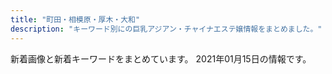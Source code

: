 ```yaml
---
title: "町田・相模原・厚木・大和"
description: "キーワード別にの巨乳アジアン・チャイナエステ嬢情報をまとめました。"
---
```


新着画像と新着キーワードをまとめています。
2021年01月15日の情報です。

<DmmAffiliateIns />
<KeywordTable
  shops={
    [
    {
        "url": "http://lafesta.ests.jp/",
        "keywords": {
            "C": 9
        },
        "name": "\u30e9\u30d5\u30a7\u30b9\u30bf",
        "img_links": [
            "http://lafesta.ests.jp/images/mobile.jpg",
            "http://lafesta.ests.jp/images/pick1.jpg",
            "http://lafesta.ests.jp/images/top.jpg",
            "http://lafesta.ests.jp/photos/sites/43/2020/09/2020092918240213.jpg",
            "http://lafesta.ests.jp/images/pick_bj2.jpg",
            "http://lafesta.ests.jp/photos/sites/43/2019/05/2019052513415829.jpg",
            "http://lafesta.ests.jp/images/s1.jpg",
            "http://lafesta.ests.jp/photos/sites/43/2020/11/2020111211332413.jpg",
            "http://lafesta.ests.jp/images/photo.jpg",
            "http://lafesta.ests.jp/images/s3.jpg",
            "http://lafesta.ests.jp/photos/sites/43/2018/06/2018062603142188.jpg",
            "http://lafesta.ests.jp/images/staff0.jpg",
            "http://lafesta.ests.jp/images/s_staff.jpg",
            "http://lafesta.ests.jp/photos/sites/43/2018/06/201806260314216.jpg",
            "http://lafesta.ests.jp/images/s_news.jpg",
            "http://lafesta.ests.jp/images/pick.jpg"
        ],
        "station": "\u6d77\u8001\u540d\u99c5\u6771\u53e3"
    },
    {
        "name": "\u30d4\u30e5\u30a2\u30cf\u30fc\u30c8",
        "station": "\u672c\u539a\u6728\u99c5\u6771\u53e3",
        "img_links": [
            "http://www.crossi.xyz/uploads/201228/1-20122Q4191LP.jpg",
            "http://www.crossi.xyz/uploads/190925/1-1Z9251500315P.jpg",
            "http://www.crossi.xyz/templets/default/picture/staff_t.jpg",
            "http://www.crossi.xyz/uploads/180905/1-1PZ515095RN.jpg",
            "http://www.crossi.xyz/uploads/190925/1-1Z925145924H3.jpg",
            "http://www.crossi.xyz/templets/default/picture/int1.png",
            "http://www.crossi.xyz/uploads/191016/1-191016134K2213.jpg",
            "http://www.crossi.xyz/uploads/201202/1-201202124933147.jpg",
            "http://www.crossi.xyz/uploads/allimg/180801/1-1PP1091925J2.jpg",
            "http://www.crossi.xyz/uploads/200907/1-200ZG41K4546.jpg",
            "http://www.crossi.xyz/uploads/210111/1-2101111429551G.jpg",
            "http://www.crossi.xyz/uploads/190920/1-1Z920134SY60.jpg",
            "http://www.crossi.xyz/uploads/201127/1-20112G53930U0.jpg",
            "http://www.crossi.xyz/uploads/190920/1-1Z920134ZW29.jpg",
            "http://www.crossi.xyz/uploads/201228/1-20122Q41943338.jpg",
            "http://www.crossi.xyz/uploads/190920/1-1Z920134U1939.jpg",
            "http://www.crossi.xyz/templets/default/picture/tt.jpg",
            "http://www.crossi.xyz/uploads/191122/1-191122162430591.jpg",
            "http://www.crossi.xyz/uploads/180906/1-1PZ60934021N.jpg",
            "http://www.crossi.xyz/uploads/allimg/180731/1-1PI1145244194.jpg",
            "http://www.crossi.xyz/uploads/201202/1-201202124950B1.jpg",
            "http://www.crossi.xyz/uploads/200907/1-200ZG41P4318.jpg",
            "http://www.crossi.xyz/templets/default/picture/interior_t.jpg",
            "http://www.crossi.xyz/uploads/200403/1-200403124533327.jpg",
            "http://www.crossi.xyz/uploads/191217/1-19121F95615334.jpg",
            "http://www.crossi.xyz/uploads/200403/1-200403124524956.jpg",
            "http://www.crossi.xyz/uploads/200706/1-200F6134600642.jpg",
            "http://www.crossi.xyz/uploads/200612/1-200612160S0B8.jpg",
            "http://www.crossi.xyz/uploads/200529/1-2005291A543193.jpg",
            "http://www.crossi.xyz/uploads/210111/1-210111143025433.jpg",
            "http://www.crossi.xyz/uploads/201127/1-20112G53913193.jpg",
            "http://www.crossi.xyz/uploads/200612/1-200612160U52W.jpg",
            "http://www.crossi.xyz/uploads/191217/1-19121F95I5240.jpg",
            "http://www.crossi.xyz/uploads/201102/1-201102150K9453.jpg",
            "http://www.crossi.xyz/templets/default/picture/rec1.png",
            "http://www.crossi.xyz/uploads/191106/1-191106100051532.jpg",
            "http://www.crossi.xyz/templets/default/picture/news.jpg",
            "http://www.crossi.xyz/uploads/201102/1-201102150J3926.jpg",
            "http://www.crossi.xyz/uploads/200706/1-200F613453VR.jpg",
            "http://www.crossi.xyz/uploads/200529/1-2005291A551629.jpg"
        ],
        "url": "http://www.crossi.xyz/",
        "keywords": {}
    },
    {
        "name": "\u767e\u5408",
        "station": "\u753a\u7530\u99c5\u5317\u53e3",
        "img_links": [
            "http://www.yuri.esjoho.com/files/003-02.jpg",
            "http://www.yuri.esjoho.com/images/s_pick.jpg",
            "http://www.yuri.esjoho.com/images/nbj3.jpg",
            "http://www.yuri.esjoho.com/images/s_news.jpg",
            "http://www.yuri.esjoho.com/files/004-02.jpg",
            "http://www.yuri.esjoho.com/images/top.jpg",
            "http://www.yuri.esjoho.com/images/mobile.jpg",
            "http://www.yuri.esjoho.com/images/gallery1.jpg",
            "http://www.yuri.esjoho.com/files/004.jpg",
            "http://www.yuri.esjoho.com/files/002-02.jpg",
            "http://www.yuri.esjoho.com/files/001.jpg",
            "http://www.yuri.esjoho.com/files/001-02.jpg",
            "http://www.yuri.esjoho.com/files/001-03.jpg",
            "http://www.yuri.esjoho.com/files/003.jpg",
            "http://www.yuri.esjoho.com/images/1.jpg",
            "http://www.yuri.esjoho.com/files/002.jpg",
            "http://www.yuri.esjoho.com/images/end1.png",
            "http://www.yuri.esjoho.com/files/002-03.jpg",
            "http://www.yuri.esjoho.com/images/s_info.jpg",
            "http://www.yuri.esjoho.com/files/004-03.jpg",
            "http://www.yuri.esjoho.com/images/s_staff.jpg",
            "http://www.yuri.esjoho.com/files/003-03.jpg"
        ],
        "url": "http://www.yuri.esjoho.com/",
        "keywords": {
            "89": 2,
            "D": 4,
            "88": 2,
            "87": 4,
            "F": 2,
            "E": 2
        }
    },
    {
        "name": "\u30cb\u30e3\u30fc\u30cb\u30e3",
        "img_links": [
            "http://www.nyanya.mesthe.com/files/007.jpg",
            "http://www.nyanya.mesthe.com/files/003.jpg",
            "http://www.nyanya.mesthe.com/images/m1.jpg",
            "http://www.nyanya.mesthe.com/images/slider-img002.jpg",
            "http://www.nyanya.mesthe.com/images/slider-img001.jpg",
            "http://www.nyanya.mesthe.com/files/002.jpg",
            "http://www.nyanya.mesthe.com/images/m2.jpg",
            "http://www.nyanya.mesthe.com/images/m3.jpg",
            "http://www.nyanya.mesthe.com/files/004.jpg",
            "http://www.nyanya.mesthe.com/files/001.jpg",
            "http://www.nyanya.mesthe.com/images/m6.jpg",
            "http://www.nyanya.mesthe.com/images/m4.jpg"
        ],
        "keywords": {
            "87": 4,
            "88": 8,
            "E": 4,
            "86": 4,
            "D": 16,
            "91": 4
        },
        "url": "http://www.nyanya.mesthe.com/",
        "station": "\u672c\u539a\u6728\u99c5\u5317\u53e3"
    },
    {
        "keywords": {},
        "station": "\u5c0f\u7530\u6025\u76f8\u6a21\u539f\u99c5\u5317\u53e3",
        "img_links": [
            "https://static.wixstatic.com/media/c0eb72_0cba03bfdf8f4900959025ea45e5454a~mv2.jpg",
            "https://static.wixstatic.com/media/c0eb72_129acdbe2b2648bcbc5dbb0e1b582288~mv2.png",
            "https://static.wixstatic.com/media/c0eb72_98b428f5c01048a18ac1fdf614233f9d~mv2.png",
            "https://static.wixstatic.com/media/c0eb72_466a1992d47a47e991e8719347920e7f~mv2.jpg",
            "https://static.wixstatic.com/media/11062b_7f904ced8c7641f3917f933e8c02308d~mv2.jpg",
            "https://static.wixstatic.com/media/c0eb72_7d41a4b101d7452dbf19e5b357046865~mv2.jpg",
            "https://static.wixstatic.com/media/c0eb72_56265fa853294a9093fa7786ee537f22~mv2.png",
            "https://static.wixstatic.com/media/c0eb72_60792a94bdc64b04abee2a5d38576eb6~mv2.jpg",
            "https://static.wixstatic.com/media/c0eb72_49932dfe75854b10851e2f635bbef7f5~mv2.jpg",
            "https://static.wixstatic.com/media/35cc8b66422e4621a4e266aea1a0632c.jpg",
            "https://static.wixstatic.com/media/11062b_3898087230504168ad90bb7a6500590d~mv2.jpg",
            "https://static.wixstatic.com/media/c0eb72_4e84fbe114f64716846f56f12bd3ea99~mv2.jpg",
            "https://static.wixstatic.com/media/c0eb72_0246c3a79d3447e283cf1cef01a5b64c~mv2.png"
        ],
        "name": "\u3089\u304f\u3089\u304f",
        "url": "https://www.newrakuraku.com/"
    },
    {
        "keywords": {
            "80": 6,
            "C": 18,
            "86": 6,
            "E": 6,
            "87": 12,
            "D": 12
        },
        "station": "\u76f8\u6a21\u5927\u91ce\u99c5\u5357\u53e3",
        "img_links": [
            "https://nekonoheya.ests.jp/images/room2.jpg",
            "https://nekonoheya.ests.jp/images/room3.jpg",
            "https://nekonoheya.ests.jp/images/zi_staff.png",
            "https://nekonoheya.ests.jp/photos/sites/51/2021/01/2021011518334677.jpg",
            "https://nekonoheya.ests.jp/photos/sites/51/2020/11/2020112515495933.jpeg",
            "https://nekonoheya.ests.jp/images/line1.png",
            "https://nekonoheya.ests.jp/images/staff_bj4.png",
            "https://nekonoheya.ests.jp/images/room4.jpg",
            "https://nekonoheya.ests.jp/photos/sites/51/2020/11/2020112516053421.jpeg",
            "https://nekonoheya.ests.jp/photos/sites/51/2020/11/2020112311362985.jpg",
            "https://nekonoheya.ests.jp/images/top.jpg",
            "https://nekonoheya.ests.jp/photos/sites/51/2021/01/202101151748336.jpg",
            "https://nekonoheya.ests.jp/images/info.jpg",
            "https://nekonoheya.ests.jp/images/room1.jpg",
            "https://nekonoheya.ests.jp/images/s_news.png"
        ],
        "url": "https://nekonoheya.ests.jp/",
        "name": "\u732b\u306e\u5bb6"
    },
    {
        "station": "\u5927\u548c\u99c5\u5317\u53e3",
        "keywords": {
            "86": 48,
            "E": 8,
            "C": 40,
            "88": 16,
            "82": 16,
            "85": 8,
            "D": 40
        },
        "url": "http://www.whitemilk.iesjp.com/",
        "name": "\u30db\u30ef\u30a4\u30c8\u30df\u30eb\u30af",
        "img_links": [
            "http://www.whitemilk.iesjp.com/files/004.jpg",
            "http://www.whitemilk.iesjp.com/images/slider-img001.jpg",
            "http://www.whitemilk.iesjp.com/photo_news/upimg/807595ff6abbdb5daf_0.jpg",
            "http://www.whitemilk.iesjp.com/images/rsubt3.png",
            "http://www.whitemilk.iesjp.com/files/009.jpg",
            "http://www.whitemilk.iesjp.com/files/008.jpg",
            "http://www.whitemilk.iesjp.com/images/m6.jpg",
            "http://www.whitemilk.iesjp.com/images/rsubt7.png",
            "http://www.whitemilk.iesjp.com/images/m1.jpg",
            "http://www.whitemilk.iesjp.com/images/b-online.png",
            "http://www.whitemilk.iesjp.com/photo_news/upimg/384765fc43ddd57c2e_0.jpg",
            "http://www.whitemilk.iesjp.com/images/rsubt6.png",
            "http://www.whitemilk.iesjp.com/files/001.jpg",
            "http://www.whitemilk.iesjp.com/images/b-tel.png",
            "http://www.whitemilk.iesjp.com/files/010.jpg",
            "http://www.whitemilk.iesjp.com/images/m3.jpg",
            "http://www.whitemilk.iesjp.com/files/011.jpg",
            "http://www.whitemilk.iesjp.com/files/003.jpg",
            "http://www.whitemilk.iesjp.com/images/m4.jpg",
            "http://www.whitemilk.iesjp.com/files/006.jpg",
            "http://www.whitemilk.iesjp.com/images/m2.jpg",
            "http://www.whitemilk.iesjp.com/images/rsubt4.png",
            "http://www.whitemilk.iesjp.com/files/005.jpg",
            "http://www.whitemilk.iesjp.com/images/rsubt5.png",
            "http://www.whitemilk.iesjp.com/images/slider-img002.jpg",
            "http://www.whitemilk.iesjp.com/images/rsubt1.png",
            "http://www.whitemilk.iesjp.com/images/rsubt2.png",
            "http://www.whitemilk.iesjp.com/files/002.jpg",
            "http://www.whitemilk.iesjp.com/files/007.jpg"
        ]
    },
    {
        "url": "http://www.relax-fuwafuwa.cn/",
        "station": "\u5c0f\u7530\u6025\u76f8\u6a21\u539f\u99c5\u5357\u53e3",
        "keywords": {
            "F": 1,
            "95": 1,
            "89": 1,
            "E": 1,
            "94": 1
        },
        "img_links": [
            "http://www.relax-fuwafuwa.cn/Public/Reception/picture/massage1.png",
            "http://www.relax-fuwafuwa.cn/Public/Reception/picture/biaoti.jpg",
            "http://www.relax-fuwafuwa.cn/Public/Reception/picture/staff1.jpg",
            "http://www.relax-fuwafuwa.cn/Public/Reception/picture/nei_bj3.jpg",
            "http://www.relax-fuwafuwa.cn/Public/Reception/picture/top.png",
            "http://www.relax-fuwafuwa.cn/ueditor/php/upload/image/20201126/1606360937593110.jpg",
            "http://www.relax-fuwafuwa.cn/Public/Reception/picture/s_staff.png",
            "http://www.relax-fuwafuwa.cn/Public/Reception/picture/2.png",
            "http://www.relax-fuwafuwa.cn/Public/Reception/picture/news.png",
            "http://www.relax-fuwafuwa.cn/Public/Reception/picture/s_massage.png",
            "http://www.relax-fuwafuwa.cn/Public/Reception/picture/nei3.jpg",
            "http://www.relax-fuwafuwa.cn/ueditor/php/upload/image/20171213/1513161912109916.jpg",
            "http://www.relax-fuwafuwa.cn/Public/Reception/picture/nei5.jpg",
            "http://www.relax-fuwafuwa.cn/Public/Reception/picture/1.png"
        ],
        "name": "\u3075\u308f\u3075\u308f"
    },
    {
        "keywords": {
            "87": 1,
            "86": 1,
            "89": 2,
            "91": 2,
            "D": 3,
            "90": 1,
            "E": 6,
            "92": 2
        },
        "img_links": [
            "http://tenshi.est888.com/css/staff/staff09.jpg",
            "http://tenshi.est888.com/css/staff/staff02.jpg",
            "http://tenshi.est888.com/css/nav/nav04.png",
            "http://tenshi.est888.com/css/nav/nav03.png",
            "http://tenshi.est888.com/css/staff/staff06.jpg",
            "http://tenshi.est888.com/css/staff/staff07.jpg",
            "http://tenshi.est888.com/css/staff/staff03.jpg",
            "http://tenshi.est888.com/css/staff/staff08.jpg",
            "http://tenshi.est888.com/css/nav/nav02.png",
            "http://tenshi.est888.com/css/staff/staff04.jpg",
            "http://tenshi.est888.com/css/topbottom.jpg",
            "http://tenshi.est888.com/css/staff/staff01.jpg",
            "http://tenshi.est888.com/css/top02-left02a.jpg",
            "http://tenshi.est888.com/css/nav/nav06.png",
            "http://tenshi.est888.com/css/staff/staff005.jpg",
            "http://tenshi.est888.com/css/head04.jpg",
            "http://tenshi.est888.com/css/top02-left03.jpg",
            "http://tenshi.est888.com/css/osusume07.jpg",
            "http://tenshi.est888.com/css/nav/nav05.png",
            "http://tenshi.est888.com/css/nav/nav01.png"
        ],
        "url": "http://tenshi.est888.com/",
        "station": "JR\u76f8\u6a21\u539f\u99c5\u5357\u53e3",
        "name": "Angel \uff5e\u5929\u4f7f\uff5e"
    },
    {
        "url": "http://es-flower.work/",
        "station": "\u5927\u548c\u99c5\u5317\u53e3",
        "keywords": {},
        "name": "\u8594\u8587\u5712",
        "img_links": [
            "http://es-flower.work/images/mobile.jpg",
            "http://es-flower.work/images/int1.png",
            "http://es-flower.work/staff/yumi.jpg",
            "http://es-flower.work/images/2.jpg",
            "http://es-flower.work/images/3.jpg",
            "http://es-flower.work/images/b2.jpg",
            "http://es-flower.work/staff/yuri.jpg",
            "http://es-flower.work/images/tel.jpg",
            "http://es-flower.work/images/news.jpg",
            "http://es-flower.work/img/yuri1.jpg",
            "http://es-flower.work/images/staff_t.jpg",
            "http://es-flower.work/images/b3.jpg",
            "http://es-flower.work/images/head.jpg",
            "http://es-flower.work/images/int2.png",
            "http://es-flower.work/images/rec2.jpg",
            "http://es-flower.work/img/yumi1.jpg",
            "http://es-flower.work/images/interior_t.jpg",
            "http://es-flower.work/images/sys1.png",
            "http://es-flower.work/img/yuki1.jpg",
            "http://es-flower.work/images/sys2.png",
            "http://es-flower.work/staff/yuki.jpg",
            "http://es-flower.work/images/rec1.png",
            "http://es-flower.work/images/1.jpg",
            "http://es-flower.work/images/tg.jpg"
        ]
    },
    {
        "station": "\u4e2d\u592e\u6797\u9593\u99c5\u5317\u53e3",
        "name": "\u63c9\u307f\u5c4b",
        "keywords": {
            "86": 7,
            "85": 4,
            "D": 9,
            "C": 2
        },
        "img_links": [
            "http://nabanama.xyz/static/picture/sp-qizu.png",
            "http://nabanama.xyz/uploads/200831/1-200S1105R1U0.jpg",
            "http://nabanama.xyz/static/picture/nav05.png",
            "http://nabanama.xyz/static/picture/nav01.png",
            "http://nabanama.xyz/static/picture/sp-tel.png",
            "http://nabanama.xyz/static/picture/m-top04.png",
            "http://nabanama.xyz/static/picture/nav06.png",
            "http://nabanama.xyz/uploads/200108/1-20010Q63402604.jpg",
            "http://nabanama.xyz/static/picture/m-top02.png",
            "http://nabanama.xyz/static/picture/nav03.png",
            "http://nabanama.xyz/uploads/200108/1-20010Q636421B.jpg",
            "http://nabanama.xyz/uploads/200424/1-2004240Z349126.jpg",
            "http://nabanama.xyz/uploads/200319/1-200319154F53U.jpg",
            "http://nabanama.xyz/uploads/200921/1-200921093911H2.jpg",
            "http://nabanama.xyz/uploads/200609/1-200609134224Y8.jpg",
            "http://nabanama.xyz/static/picture/m-head03.png",
            "http://nabanama.xyz/uploads/200907/1-200ZG23953X4.jpg",
            "http://nabanama.xyz/static/picture/nav04.png",
            "http://nabanama.xyz/uploads/191220/1-1912200103451M.jpg",
            "http://nabanama.xyz/static/picture/m-top03.png",
            "http://nabanama.xyz/uploads/191220/1-191220010322E7.jpg",
            "http://nabanama.xyz/static/picture/nav02.png",
            "http://nabanama.xyz/uploads/191220/1-191220010250228.jpg"
        ],
        "url": "http://nabanama.xyz/"
    },
    {
        "name": "\u30b5\u30e9\u30f3",
        "url": "https://saran.sosoxo.com/",
        "keywords": {
            "D": 4,
            "F": 4
        },
        "station": "\u4e2d\u592e\u6797\u9593\u99c5\u897f\u53e3",
        "img_links": [
            "https://saran.sosoxo.com/wp-content/themes/este/img/tel_footer.png",
            "https://saran.sosoxo.com/wp-content/themes/este/img/top-img04.png",
            "https://saran.sosoxo.com/wp-content/themes/este/img/3.jpg",
            "https://saran.sosoxo.com/wp-content/themes/este/img/4.jpg",
            "https://saran.sosoxo.com/wp-content/themes/este/img/top-img01.png",
            "https://saran.sosoxo.com/wp-content/themes/este/img/2.jpg",
            "https://saran.sosoxo.com/wp-content/themes/este/img/1.jpg",
            "https://saran.sosoxo.com/wp-content/uploads/2020/11/suiyatyfsa.jpg",
            "https://saran.sosoxo.com/wp-content/themes/este/img/top-img01b.png",
            "https://saran.sosoxo.com/wp-content/themes/este/img/call.png",
            "https://saran.sosoxo.com/wp-content/themes/este/img/top-img02.png",
            "https://saran.sosoxo.com/wp-content/uploads/2020/11/09s8a76tasa.jpg",
            "https://saran.sosoxo.com/wp-content/themes/este/img/top-img01a.png",
            "https://saran.sosoxo.com/wp-content/themes/este/img/tel_header.png"
        ]
    },
    {
        "name": "\u723d\u5feb",
        "keywords": {},
        "url": "http://soukai55.com/",
        "img_links": [
            "http://soukai55.com/images/index_btm.jpg",
            "http://soukai55.com/images/top/top_01.jpg",
            "http://soukai55.com/images/home/indnx_sale.png",
            "http://soukai55.com/images/gallery/gallery_2.jpg",
            "http://soukai55.com/images/staff_image/staff_03.jpg",
            "http://soukai55.com/images/gallery/gallery_d.jpg",
            "http://soukai55.com/images/flash_b.jpg",
            "http://soukai55.com/images/gallery/gallery_3.jpg",
            "http://soukai55.com/images/top/top_03.jpg",
            "http://soukai55.com/images/gallery/gallery_1.jpg",
            "http://soukai55.com/images/home/top.jpg",
            "http://soukai55.com/images/gallery/gallery_b.jpg",
            "http://soukai55.com/images/top/top_08.png",
            "http://soukai55.com/images/home/indnx_qr.jpg",
            "http://soukai55.com/images/home/indnx_re.jpg",
            "http://soukai55.com/images/top/top_06.jpg",
            "http://soukai55.com/images/home/indnx_phone.jpg",
            "http://soukai55.com/images/gallery/gallery_a.jpg",
            "http://soukai55.com/images/staff_image/staff_01.jpg",
            "http://soukai55.com/images/top/top_05.jpg",
            "http://soukai55.com/images/top/top_02.jpg",
            "http://soukai55.com/images/staff_image/staff_02.jpg",
            "http://soukai55.com/images/staff_image/staff_05.jpg",
            "http://soukai55.com/images/gallery/gallery_4.jpg",
            "http://soukai55.com/images/flash_a.jpg",
            "http://soukai55.com/images/staff_image/staff_04.jpg",
            "http://soukai55.com/images/gallery/gallery_c.jpg",
            "http://soukai55.com/images/top/top_04.jpg"
        ],
        "station": "\u5927\u548c\u99c5\u5317\u53e3"
    },
    {
        "img_links": [
            "http://esthe-relax.info/img/link_headimg.jpg",
            "http://esthe-relax.info/img/tel.png",
            "http://esthe-relax.info/girl/1.jpg",
            "http://esthe-relax.info/img/faq_headimg.jpg",
            "http://esthe-relax.info/img/rec_headimg.jpg",
            "http://esthe-relax.info/topics/img/28-1.jpg",
            "http://esthe-relax.info/girl/2.jpg",
            "http://esthe-relax.info/img/room/photo01.jpg",
            "http://esthe-relax.info/img/head_img01.jpg",
            "http://esthe-relax.info/img/footer_tel.png",
            "http://esthe-relax.info/img/staff_headimg.jpg",
            "http://esthe-relax.info/img/qr.png",
            "http://esthe-relax.info/girl/4_1.jpg",
            "http://esthe-relax.info/img/room/photo04.jpg",
            "http://esthe-relax.info/img/room/photo03.jpg",
            "http://esthe-relax.info/girl/4.jpg",
            "http://esthe-relax.info/topics/img/27-1.jpg",
            "http://esthe-relax.info/img/room/photo02.jpg",
            "http://esthe-relax.info/girl/3.jpg"
        ],
        "station": "\u5357\u6797\u9593\u99c5\u897f\u53e3",
        "keywords": {},
        "name": "\u3072\u307e\u308f\u308a",
        "url": "http://esthe-relax.info/"
    },
    {
        "keywords": {},
        "station": "JR\u753a\u7530\u99c5\u5317\u53e3",
        "name": "\u7652\u3057\u306e\u6cc9",
        "img_links": [
            "http://o-jp.com/yizumi/images/staff01.jpg",
            "http://o-jp.com/yizumi/images/staff1.jpg",
            "http://o-jp.com/yizumi/images/mobile.jpg",
            "http://o-jp.com/yizumi/images/hito.jpg"
        ],
        "url": "http://o-jp.com/yizumi/"
    },
    {
        "station": "\u672c\u539a\u6728\u99c5\u5317\u53e3",
        "keywords": {
            "88": 3,
            "D": 10,
            "86": 7,
            "G": 1,
            "89": 1
        },
        "url": "http://shegege.site/",
        "img_links": [
            "http://shegege.site/uploads/190909/1-1ZZ9151421512.jpg",
            "http://shegege.site/img/nav-001.png",
            "http://shegege.site/uploads/200325/1-200325131632G7.jpg",
            "http://shegege.site/uploads/201224/1-20122412301I25.jpg",
            "http://shegege.site/uploads/201218/1-20121Q25123912.jpg",
            "http://shegege.site/uploads/allimg/200711/1-200G1103624.jpg",
            "http://shegege.site/uploads/210114/1-210114150150196.jpg",
            "http://shegege.site/uploads/200619/1-200619150304G2.jpg",
            "http://shegege.site/uploads/200711/1-200G11036344J.jpg",
            "http://shegege.site/uploads/200602/1-20060211364K04.jpg",
            "http://shegege.site/uploads/201128/1-20112Q01145319.jpg",
            "http://shegege.site/img/nav-003.png",
            "http://shegege.site/uploads/191107/1-19110G5523cb.jpg",
            "http://shegege.site/img/tel.png",
            "http://shegege.site/img/nav-005.png",
            "http://shegege.site/img/nav-002.png",
            "http://shegege.site/img/nav-004.png",
            "http://shegege.site/uploads/200520/1-2005200S91a39.jpg",
            "http://shegege.site/img/nav-006.png"
        ],
        "name": "AGEHA \uff5e\u30a2\u30b2\u30cf\uff5e"
    },
    {
        "img_links": [
            "http://www.baby.esjp.info/files/050-02.jpg",
            "http://www.baby.esjp.info/images/mobile.png",
            "http://www.baby.esjp.info/files/045.jpg",
            "http://www.baby.esjp.info/images/shop/shop02.jpg",
            "http://www.baby.esjp.info/files/048-02.jpg",
            "http://www.baby.esjp.info/images/shop/shop01.jpg",
            "http://www.baby.esjp.info/images/staff_line.png",
            "http://www.baby.esjp.info/files/051.jpg",
            "http://www.baby.esjp.info/files/045-02.jpg",
            "http://www.baby.esjp.info/files/016.jpg",
            "http://www.baby.esjp.info/images/shop/shop04.jpg",
            "http://www.baby.esjp.info/images/tit-infor.png",
            "http://www.baby.esjp.info/files/052-02.jpg",
            "http://www.baby.esjp.info/files/038.jpg",
            "http://www.baby.esjp.info/files/047-02.jpg",
            "http://www.baby.esjp.info/files/052.jpg",
            "http://www.baby.esjp.info/images/shop/shop03.jpg",
            "http://www.baby.esjp.info/images/link_line.png",
            "http://www.baby.esjp.info/files/054.jpg",
            "http://www.baby.esjp.info/images/top.png",
            "http://www.baby.esjp.info/images/bj3.png",
            "http://www.baby.esjp.info/files/049-02.jpg",
            "http://www.baby.esjp.info/files/016-02.jpg",
            "http://www.baby.esjp.info/files/053.jpg",
            "http://www.baby.esjp.info/images/infor.png",
            "http://www.baby.esjp.info/files/038-02.jpg",
            "http://www.baby.esjp.info/images/girl-z2.jpg",
            "http://www.baby.esjp.info/files/054-02.jpg",
            "http://www.baby.esjp.info/files/048.jpg",
            "http://www.baby.esjp.info/files/053-02.jpg",
            "http://www.baby.esjp.info/files/049.jpg",
            "http://www.baby.esjp.info/images/girl-z1.jpg",
            "http://www.baby.esjp.info/files/047.jpg",
            "http://www.baby.esjp.info/files/050.jpg",
            "http://www.baby.esjp.info/images/top_sche.png",
            "http://www.baby.esjp.info/files/051-02.jpg"
        ],
        "name": "\u30d9\u30d3\u30fc",
        "station": "\u76f8\u6a21\u5927\u91ce\u99c5\u5357\u53e3",
        "keywords": {
            "89": 1,
            "90": 1,
            "\u4e73": 2,
            "\u5de8\u4e73": 2,
            "E": 2,
            "86": 4,
            "D": 9,
            "87": 5
        },
        "url": "http://www.baby.esjp.info/"
    },
    {
        "img_links": [
            "http://yasuragi.tyo.ac/images/s_link.png",
            "http://yasuragi.tyo.ac/photos/sites/55/2019/12/2019121604403829.jpg",
            "http://yasuragi.tyo.ac/images/room2.jpg",
            "http://yasuragi.tyo.ac/images/s_news.png",
            "http://yasuragi.tyo.ac/photos/sites/55/2019/12/2019121604403490.jpg",
            "http://yasuragi.tyo.ac/images/top.jpg",
            "http://yasuragi.tyo.ac/photos/sites/55/2020/10/2020102309174314.jpg",
            "http://yasuragi.tyo.ac/images/s3.jpg",
            "http://yasuragi.tyo.ac/photos/sites/55/2019/12/2019121604403165.jpg",
            "http://yasuragi.tyo.ac/images/news_bj3.png",
            "http://yasuragi.tyo.ac/images/end.jpg",
            "http://yasuragi.tyo.ac/images/room1.jpg",
            "http://yasuragi.tyo.ac/images/mobile.jpg",
            "http://yasuragi.tyo.ac/images/room3.jpg",
            "http://yasuragi.tyo.ac/images/news_bj1.png",
            "http://yasuragi.tyo.ac/images/s_staff.png",
            "http://yasuragi.tyo.ac/images/room4.jpg"
        ],
        "url": "http://yasuragi.tyo.ac/",
        "station": "\u5c0f\u7530\u6025\u7dda\u753a\u7530\u99c5\u897f\u53e3",
        "name": "\u3084\u3059\u3089\u304e",
        "keywords": {
            "85": 5,
            "86": 10,
            "C": 12,
            "87": 5,
            "D": 20
        }
    },
    {
        "url": "http://sakura.ies.fun/",
        "name": "\u3055\u304f\u3089",
        "img_links": [
            "http://sakura.ies.fun/images/top.jpg",
            "http://sakura.ies.fun/images/room1.jpg",
            "http://sakura.ies.fun/photos/sites/12/2019/03/2019032201283686.jpg",
            "http://sakura.ies.fun/images/s_news.jpg",
            "http://sakura.ies.fun/images/pick.jpg",
            "http://sakura.ies.fun/images/s1.jpg",
            "http://sakura.ies.fun/photos/sites/12/2019/01/2019012411562785.jpg",
            "http://sakura.ies.fun/photos/sites/12/2019/01/2019012411562899.jpg",
            "http://sakura.ies.fun/images/room3.jpg",
            "http://sakura.ies.fun/photos/sites/12/2019/03/2019032203475898.jpg",
            "http://sakura.ies.fun/photos/sites/12/2019/01/2019012411562997.jpg",
            "http://sakura.ies.fun/photos/sites/12/2018/05/2018053010184960.jpg",
            "http://sakura.ies.fun/images/s3.jpg",
            "http://sakura.ies.fun/images/room2.jpg",
            "http://sakura.ies.fun/images/s_link.jpg",
            "http://sakura.ies.fun/photos/sites/12/2018/05/201805301010187.jpg",
            "http://sakura.ies.fun/photos/sites/12/2018/05/2018053010101743.jpg",
            "http://sakura.ies.fun/images/s_staff.jpg",
            "http://sakura.ies.fun/images/room4.jpg",
            "http://sakura.ies.fun/photos/sites/12/2019/03/2019032201293340.jpg",
            "http://sakura.ies.fun/images/mobile.jpg",
            "http://sakura.ies.fun/photos/sites/12/2019/03/2019032203022448.jpg",
            "http://sakura.ies.fun/photos/sites/12/2019/01/2019012411562891.jpg"
        ],
        "keywords": {
            "83": 12,
            "88": 12,
            "E": 24,
            "D": 108,
            "86": 48,
            "C": 19,
            "85": 12,
            "87": 48
        },
        "station": "\u672c\u539a\u6728\u99c5\u5317\u53e3"
    },
    {
        "name": "FIRST CLASS",
        "img_links": [
            "http://sh-firstclass.work/templets/default/picture/therapis.png",
            "http://sh-firstclass.work/uploads/201225/1-2012250Z044642.jpg",
            "http://sh-firstclass.work/uploads/201210/1-201210153549109.jpg",
            "http://sh-firstclass.work/templets/default/picture/home.png",
            "http://sh-firstclass.work/uploads/201210/1-20121015360H93.jpg",
            "http://sh-firstclass.work/uploads/201210/1-20121015355R55.jpg",
            "http://sh-firstclass.work/uploads/201210/1-201210153535K8.jpg",
            "http://sh-firstclass.work/uploads/201211/1-20121110233c46.jpg",
            "http://sh-firstclass.work/uploads/201221/1-2012211H95bY.jpg",
            "http://sh-firstclass.work/uploads/201211/1-201211102310I7.jpg",
            "http://sh-firstclass.work/uploads/201210/1-20121015351E44.jpg",
            "http://sh-firstclass.work/uploads/180827/1-1PRFU230M5.jpg",
            "http://sh-firstclass.work/uploads/201225/1-2012250Z036119.jpg",
            "http://sh-firstclass.work/uploads/201225/1-2012250Z022J9.jpg",
            "http://sh-firstclass.work/uploads/180827/1-1PRFU21IU.jpg",
            "http://sh-firstclass.work/uploads/201211/1-201211102325516.jpg",
            "http://sh-firstclass.work/uploads/201210/1-201210153524524.jpg"
        ],
        "url": "http://sh-firstclass.work/",
        "keywords": {
            "\u4e73": 2,
            "\u304a\u3063\u3071\u3044": 2
        },
        "station": "\u5c0f\u7530\u6025\u76f8\u6a21\u539f\u99c5\u5317\u53e3"
    },
    {
        "keywords": {},
        "station": "\u5927\u548c\u99c5\u5357\u53e3",
        "url": "http://www.esperana.xyz/",
        "img_links": [
            "http://www.esperana.xyz/staff/4.jpg",
            "http://www.esperana.xyz/staff/3.jpg",
            "http://www.esperana.xyz/images/index_10.png",
            "http://www.esperana.xyz/staff/1.jpg",
            "http://www.esperana.xyz/images/index_08.png",
            "http://www.esperana.xyz/images/index_12.png",
            "http://www.esperana.xyz/staff/junbi.jpg",
            "http://www.esperana.xyz/images/index_05.png",
            "http://www.esperana.xyz/images/staff_08.png",
            "http://www.esperana.xyz/images/index_07.png",
            "http://www.esperana.xyz/images/index_04.png",
            "http://www.esperana.xyz/images/index_06.png"
        ],
        "name": "\u30a8\u30b9\u30da\u30e9\u30f3\u30b5"
    },
    {
        "img_links": [
            "https://relax-yuran.xyz/images/st/mei.jpg",
            "https://relax-yuran.xyz/images/st/st_.jpg",
            "https://relax-yuran.xyz/images/girl-z2.jpg",
            "https://relax-yuran.xyz/images/st/momo.jpg",
            "https://relax-yuran.xyz/images/st/shizuka.jpg",
            "https://relax-yuran.xyz/images/st/sakura.jpg",
            "https://relax-yuran.xyz/images/nbj2.png",
            "http://6navi.info/link/walker88.jpg",
            "https://relax-yuran.xyz/images/st/mimi.jpg",
            "https://relax-yuran.xyz/images/room2.jpg",
            "https://relax-yuran.xyz/images/top.png",
            "https://relax-yuran.xyz/images/movie.jpg",
            "https://relax-yuran.xyz/images/st/momo2.jpg",
            "https://relax-yuran.xyz/images/s_staff.png",
            "https://relax-yuran.xyz/images/s_link.png",
            "https://relax-yuran.xyz/images/girl-z1.jpg",
            "http://6navi.info/link/esthelove88-31.jpg",
            "https://relax-yuran.xyz/images/st/yuyu.jpg",
            "https://relax-yuran.xyz/images/mobile.jpg",
            "https://relax-yuran.xyz/images/room1.jpg",
            "http://menlog.net/link/menlog8831.jpg",
            "https://relax-yuran.xyz/images/st/kiki2.jpg",
            "https://relax-yuran.xyz/images/st/kiki.jpg",
            "https://relax-yuran.xyz/images/pick.jpg",
            "https://relax-yuran.xyz/images/room3.jpg"
        ],
        "name": "Rose \uff5e\u30ed\u30fc\u30ba\uff5e",
        "keywords": {
            "C": 16,
            "\u30bb\u30af\u30b7\u30fc": 17
        },
        "url": "https://relax-yuran.xyz/",
        "station": "\u5357\u6797\u9593\u99c5\u897f\u53e3"
    },
    {
        "station": "\u672c\u539a\u6728\u99c5\u5357\u53e3",
        "url": "http://merci-massage.work/",
        "keywords": {
            "C": 10,
            "86": 3,
            "87": 3,
            "91": 3
        },
        "name": "Merci \uff5e\u30e1\u30eb\u30b7\u30fc\uff5e",
        "img_links": [
            "http://merci-massage.work/sp/img/t-a.jpg",
            "http://merci-massage.work/sp/img/t-s.jpg",
            "http://merci-massage.work/img/s2.jpg",
            "http://merci-massage.work/sp/img/add.jpg",
            "http://merci-massage.work/sp/img/cam.jpg",
            "http://merci-massage.work/sp/img/tel.jpg",
            "http://merci-massage.work/img/st3.jpg",
            "http://merci-massage.work/img/st002.jpg",
            "http://merci-massage.work/img/1F338.png",
            "http://merci-massage.work/sp/img/tit.jpg",
            "http://merci-massage.work/img/acc1.jpg",
            "http://merci-massage.work/img/s1.jpg",
            "http://merci-massage.work/img/sta2.jpg",
            "http://merci-massage.work/sp/img/acc2.jpg",
            "http://merci-massage.work/img/nos.jpg",
            "http://merci-massage.work/img/sta3.jpg",
            "http://merci-massage.work/img/st01.jpg",
            "http://merci-massage.work/img/head.jpg",
            "http://merci-massage.work/img/campian.jpg",
            "http://merci-massage.work/sp/img/time.jpg",
            "http://merci-massage.work/sp/img/botton.jpg",
            "http://merci-massage.work/img/st1.jpg",
            "http://merci-massage.work/sp/img/p-3.jpg",
            "http://merci-massage.work/img/acc2.jpg",
            "http://merci-massage.work/img/st03.jpg",
            "http://merci-massage.work/img/s3.jpg",
            "http://merci-massage.work/img/mo.png",
            "http://merci-massage.work/sp/img/1F338.png",
            "http://merci-massage.work/sp/img/info.jpg",
            "http://merci-massage.work/img/st2.jpg",
            "http://merci-massage.work/img/sta1.jpg",
            "http://merci-massage.work/sp/img/acc3.jpg",
            "http://merci-massage.work/img/acc3.jpg",
            "http://merci-massage.work/sp/img/acc1.jpg",
            "http://merci-massage.work/sp/img/t-r.jpg",
            "http://merci-massage.work/sp/img/sys.jpg",
            "http://merci-massage.work/sp/img/pc.jpg",
            "http://merci-massage.work/img/botton.jpg",
            "http://merci-massage.work/sp/img/t-t.jpg",
            "http://merci-massage.work/sp/img/p-1.jpg",
            "http://merci-massage.work/img/acc4.jpg",
            "http://merci-massage.work/sp/img/p-2.jpg",
            "http://merci-massage.work/img/st02.jpg",
            "http://merci-massage.work/sp/img/st1.jpg",
            "http://merci-massage.work/sp/img/st2.jpg",
            "http://merci-massage.work/sp/img/t-o.jpg",
            "http://merci-massage.work/sp/img/pic.jpg",
            "http://merci-massage.work/sp/img/st3.jpg",
            "http://merci-massage.work/sp/img/acc4.jpg"
        ]
    },
    {
        "keywords": {
            "C": 1,
            "90": 3,
            "82": 1,
            "87": 1,
            "88": 1,
            "84": 1,
            "91": 1,
            "D": 1,
            "92": 1,
            "\u30bb\u30af\u30b7\u30fc": 136
        },
        "station": "\u76f8\u6a21\u5927\u91ce\u99c5\u5317\u53e3",
        "name": "\u30b3\u30b9\u30e2\u30b9",
        "img_links": [
            "http://sagamiono.net/images/returnBtn.png",
            "http://sagamiono.net/images/gallery/01.jpg",
            "http://sagamiono.net/staffPhoto/s20210114023130.jpg",
            "http://sagamiono.net/staffPhoto/b20210114023255.jpg",
            "http://sagamiono.net/staffPhoto/s20210114023223.jpg",
            "http://sagamiono.net/images/slider/03.jpg",
            "http://sagamiono.net/staffPhoto/b20210114023151.jpg",
            "http://sagamiono.net/staffPhoto/s20210114023244.jpg",
            "http://sagamiono.net/images/mobile.jpg",
            "http://sagamiono.net/staffPhoto/b20210114023211.jpg",
            "http://sagamiono.net/images/gallery/03.jpg",
            "http://sagamiono.net/images/slider/04.jpg",
            "http://sagamiono.net/uploadfiles/images/08.jpg",
            "http://sagamiono.net/uploadfiles/Image/campaignSagamionoNet1.jpg",
            "http://sagamiono.net/staffPhoto/b20210114023130.jpg",
            "http://sagamiono.net/staffPhoto/b20210114023244.jpg",
            "http://sagamiono.net/images/slider/02.jpg",
            "http://sagamiono.net/staffPhoto/b20210114023223.jpg",
            "http://sagamiono.net/staffPhoto/b20210114023117.jpg",
            "http://sagamiono.net/images/gallery/04.jpg",
            "http://sagamiono.net/staffPhoto/s20210114023233.jpg",
            "http://sagamiono.net/staffPhoto/s20210114023117.jpg",
            "http://sagamiono.net/uploadfiles/images/anketo.jpg",
            "http://sagamiono.net/uploadfiles/images/052.jpg",
            "http://sagamiono.net/staffPhoto/b20210114023233.jpg",
            "http://sagamiono.net/staffPhoto/s20210114023211.jpg",
            "http://sagamiono.net/images/slider/01.jpg",
            "http://sagamiono.net/images/gallery/02.jpg",
            "http://sagamiono.net/staffPhoto/s20210114023255.jpg",
            "http://sagamiono.net/images/showFrame.png",
            "http://sagamiono.net/staffPhoto/s20210114023057.jpg",
            "http://sagamiono.net/staffPhoto/s20210114023151.jpg",
            "http://sagamiono.net/staffPhoto/b20210114023057.jpg"
        ],
        "url": "http://sagamiono.net/"
    },
    {
        "img_links": [
            "http://msg-aroma.com/staff/hina/01mb.jpg",
            "http://msg-aroma.com/staff/momo/01.jpg",
            "http://msg-aroma.com/pic/topimg1.png",
            "http://msg-aroma.com/staff/nao/01.jpg",
            "http://msg-aroma.com/pic/topimg4.png",
            "http://msg-aroma.com/staff/hina/01.jpg",
            "http://msg-aroma.com/staff/yuriko/01mb.jpg",
            "http://msg-aroma.com/staff/nao/01mb.jpg",
            "http://msg-aroma.com/staff/ayumi/01mb.jpg",
            "http://msg-aroma.com/img/att.png",
            "http://msg-aroma.com/staff/ririko/01mb.jpg",
            "http://msg-aroma.com/staff/nanami/01.jpg",
            "http://msg-aroma.com/pic/topimg3.png",
            "http://msg-aroma.com/staff/marina/01.jpg",
            "http://msg-aroma.com/staff/mio/01.jpg",
            "http://msg-aroma.com/staff/marina/01mb.jpg",
            "http://msg-aroma.com/staff/momo/01mb.jpg",
            "http://msg-aroma.com/i/files/homeimg.jpg",
            "http://msg-aroma.com/pic/topimg2.png",
            "http://msg-aroma.com/staff/miki/01.jpg",
            "http://msg-aroma.com/img/ttl_staff.jpg",
            "http://msg-aroma.com/staff/ririko/01.jpg",
            "http://msg-aroma.com/pic/head.jpg",
            "http://msg-aroma.com/staff/miki/01mb.jpg",
            "http://msg-aroma.com/staff/mio/01mb.jpg",
            "http://msg-aroma.com/img/ttl_mobile.png",
            "http://msg-aroma.com/staff/nanami/01mb.jpg",
            "http://msg-aroma.com/img/ttl_kohkin.png",
            "http://msg-aroma.com/pic/topimg5.png",
            "http://msg-aroma.com/staff/yuriko/01.jpg",
            "http://msg-aroma.com/staff/ayumi/01.jpg"
        ],
        "station": "\u672c\u539a\u6728\u99c5\u5317\u53e3",
        "url": "http://msg-aroma.com/",
        "keywords": {
            "C": 19
        },
        "name": "\u30c1\u30e3\u30fc\u30df\u30f3\u30b0"
    },
    {
        "keywords": {
            "85": 3,
            "D": 5,
            "C": 1,
            "86": 4
        },
        "station": "\u4e2d\u592e\u6797\u9593\u99c5\u897f\u53e3",
        "url": "http://sh-yuka.work/",
        "img_links": [
            "http://sh-yuka.work/templets/default/picture/504339_53f4914fb1244a5581c45fbe8fe05e15_mv2_d_2835_2953_s_4_2.png",
            "http://sh-yuka.work/templets/default/picture/504339_24789f5562fa4f088be0b1134410514e_mv2.png",
            "http://sh-yuka.work/uploads/200629/1-200629151R5E6.jpg",
            "http://sh-yuka.work/uploads/190717/1-1ZGG5544L32.jpg",
            "http://sh-yuka.work/templets/default/picture/504339_80887437d74b4abab793825cf10fcfba_mv2_d_2586_2860_s_4_2.png",
            "http://sh-yuka.work/templets/default/picture/504339_81364141ef784efdac0337206b586e85_mv2.png",
            "http://sh-yuka.work/uploads/201008/1-20100P93R4V3.jpg",
            "http://sh-yuka.work/templets/default/picture/504339_d693404efae04362b04d73de913d8851_mv2_d_2084_2084_s_2.png",
            "http://sh-yuka.work/uploads/200108/1-20010QQI61H.jpg",
            "http://sh-yuka.work/uploads/200108/1-20010QQ625439.jpg",
            "http://sh-yuka.work/templets/default/picture/504339_6ac3d0c415404d4caea8f7806efc469e_mv2.png",
            "http://sh-yuka.work/uploads/200108/1-20010QQ6043H.jpg",
            "http://sh-yuka.work/templets/default/picture/504339_21227f8954fd409581482fb167a52224_mv2.png",
            "http://sh-yuka.work/templets/default/picture/504339_042c5bafc5f34692af2ee5e33bdba1e7_mv2.png",
            "http://sh-yuka.work/templets/default/picture/504339_7e953fa3f1dd41aea09a25d07159362b_mv2.png",
            "http://sh-yuka.work/uploads/200930/1-200930103059A0.jpg",
            "http://sh-yuka.work/templets/default/picture/504339_7b83b5f415b04665924c4c26f4c5cd27_mv2_d_4812_2043_s_2.png",
            "http://sh-yuka.work/uploads/201218/1-20121Q1033GH.jpg",
            "http://sh-yuka.work/templets/default/picture/504339_9d7e65f16b2c4ad8932aacf9b075d81f_mv2_d_4724_7087_s_4_2.png",
            "http://sh-yuka.work/templets/default/picture/close.png",
            "http://sh-yuka.work/templets/default/picture/504339_f7143674e10f4748b569cd7df1c9af02_mv2(1).png",
            "http://sh-yuka.work/templets/default/picture/504339_f7143674e10f4748b569cd7df1c9af02_mv2.png",
            "http://sh-yuka.work/uploads/200714/1-200G409461R02.jpg",
            "http://sh-yuka.work/uploads/200706/1-200F614263ab.jpg",
            "http://sh-yuka.work/uploads/190717/1-1ZGG5550JX.jpg",
            "http://sh-yuka.work/templets/default/picture/504339_60927e81bc2741dd89c63cce2eeb277d_mv2.png",
            "http://sh-yuka.work/templets/default/picture/504339_7edd816c8a6a4b8dafc32c0979bee964_mv2_d_2480_3508_s_4_2.png",
            "http://sh-yuka.work/uploads/190929/1-1Z929192K4454.jpg",
            "http://sh-yuka.work/uploads/200108/1-20010QQ532137.jpg",
            "http://sh-yuka.work/uploads/200721/1-200H1105351319.jpg",
            "http://sh-yuka.work/templets/default/picture/504339_9994463d0234418bb05113314e8f9a17_mv2_d_4724_7369_s_4_2.png",
            "http://sh-yuka.work/templets/default/picture/504339_c3603a5d59b54b2793cbf3fbd516de13_mv2.png",
            "http://sh-yuka.work/uploads/200728/1-200HQF02J29.jpg"
        ],
        "name": "\u3086\u304b"
    },
    {
        "img_links": [
            "http://esthe-relax.tokyo/images/staff_s.png",
            "http://esthe-relax.tokyo/images/precau.png",
            "http://esthe-relax.tokyo/images/sruru.jpg",
            "http://esthe-relax.tokyo/images/cg03.jpg",
            "http://esthe-relax.tokyo/images/rec.png",
            "http://esthe-relax.tokyo/images/cg05.jpg",
            "http://esthe-relax.tokyo/images/top.png",
            "http://esthe-relax.tokyo/images/evetop.png",
            "http://esthe-relax.tokyo/images/cg01.jpg",
            "http://esthe-relax.tokyo/link/menlog.jpg",
            "http://esthe-relax.tokyo/images/cg04.jpg",
            "http://esthe-relax.tokyo/images/news.png",
            "http://esthe-relax.tokyo/images/cg02.jpg",
            "http://esthe-relax.tokyo/images/cg07.jpg"
        ],
        "name": "Fairy \uff5e\u30d5\u30a7\u30a2\u30ea\u30fc\uff5e",
        "station": "JR\u6df5\u91ce\u8fba\u99c5\u5317\u53e3",
        "url": "http://esthe-relax.tokyo/",
        "keywords": {
            "E": 2,
            "86": 6,
            "D": 4
        }
    },
    {
        "keywords": {
            "86": 1,
            "D": 4,
            "87": 3
        },
        "station": "JR\u76f8\u6a21\u539f\u99c5\u5357\u53e3",
        "name": "\u7f8e\u4eba\u30af\u30e9\u30d6",
        "img_links": [
            "http://www.club.masg.info/images/icon_concept.png",
            "http://www.club.masg.info/common/images/photo01.jpg",
            "http://www.club.masg.info/files/003.jpg",
            "http://www.club.masg.info/images/end-info.png",
            "http://www.club.masg.info/images/icon_staff.png",
            "http://www.club.masg.info/images/icon_tel.png",
            "http://www.club.masg.info/files/001.jpg",
            "http://www.club.masg.info/common/images/photo03.jpg",
            "http://www.club.masg.info/common/images/photo02.jpg",
            "http://www.club.masg.info/files/005.jpg",
            "http://www.club.masg.info/images/icon_top.png",
            "http://www.club.masg.info/images/mainImg_sub.jpg",
            "http://www.club.masg.info/images/icon_info.png",
            "http://www.club.masg.info/images/btn2.png",
            "http://www.club.masg.info/files/002.jpg"
        ],
        "url": "http://www.club.masg.info/"
    },
    {
        "name": "\u5409\u597d",
        "img_links": [
            "http://yoshiko.jpest.net/uploads//sites/13/2020/08/lami.jpg",
            "http://yoshiko.jpest.net/uploads//sites/13/2020/08/r2.jpg",
            "http://yoshiko.jpest.net/uploads//sites/13/2020/08/laola.jpg",
            "http://yoshiko.jpest.net/uploads//sites/13/2020/08/g6.jpg",
            "http://yoshiko.jpest.net/uploads//sites/13/2020/08/tite-staff.jpg",
            "http://yoshiko.jpest.net/uploads//sites/13/2020/08/r3.jpg",
            "http://yoshiko.jpest.net/uploads//sites/13/2020/08/r4.jpg",
            "http://yoshiko.jpest.net/uploads//sites/13/2020/10/1603068785-1.jpg",
            "http://yoshiko.jpest.net/uploads//sites/13/2020/08/news01.png",
            "http://yoshiko.jpest.net/uploads//sites/13/2020/08/1604303247-top.jpg",
            "http://yoshiko.jpest.net/uploads//sites/13/2020/08/1604303415-top.jpg",
            "http://yoshiko.jpest.net/uploads//sites/13/2020/08/g5.jpg",
            "http://yoshiko.jpest.net/uploads//sites/13/2020/08/g1.jpg",
            "http://yoshiko.jpest.net/uploads//sites/13/2020/08/news03.png",
            "http://yoshiko.jpest.net/uploads//sites/13/2020/10/1603075746-1.jpg",
            "http://yoshiko.jpest.net/uploads//sites/13/2020/10/1602825649-g22.jpg",
            "http://yoshiko.jpest.net/uploads//sites/13/2020/08/bj_03.jpg",
            "http://yoshiko.jpest.net/uploads//sites/13/2020/08/1597221072-mobile.png",
            "http://yoshiko.jpest.net/uploads//sites/13/2020/08/yuki.jpg",
            "http://yoshiko.jpest.net/uploads//sites/13/2020/08/lina.jpg",
            "http://yoshiko.jpest.net/uploads//sites/13/2020/08/r1.jpg"
        ],
        "station": "JR\u6df5\u91ce\u8fba\u99c5\u5357\u53e3",
        "url": "http://yoshiko.jpest.net/",
        "keywords": {}
    },
    {
        "url": "http://hanabi-est.tokyo/",
        "img_links": [
            "http://hanabi-est.tokyo/images/a5.jpg",
            "http://hanabi-est.tokyo/images/p-r.png",
            "http://hanabi-est.tokyo/images/88.png",
            "http://hanabi-est.tokyo/images/a1.jpg",
            "http://hanabi-est.tokyo/images/tit-new.png",
            "http://hanabi-est.tokyo/images/n-01.png",
            "http://hanabi-est.tokyo/images/mobile.png",
            "http://hanabi-est.tokyo/images/tite-link.png",
            "http://hanabi-est.tokyo/images/tit-newface.png",
            "http://hanabi-est.tokyo/images/a3.jpg",
            "http://hanabi-est.tokyo/images/a4.jpg",
            "http://hanabi-est.tokyo/images/a6.jpg",
            "http://hanabi-est.tokyo/images/200.png",
            "http://hanabi-est.tokyo/images/n-03.png",
            "http://hanabi-est.tokyo/images/a2.jpg",
            "http://hanabi-est.tokyo/images/mimi.jpg",
            "http://hanabi-est.tokyo/images/yuki.jpg",
            "http://hanabi-est.tokyo/images/sora.jpg",
            "http://hanabi-est.tokyo/images/aya.jpg",
            "http://hanabi-est.tokyo/images/300.png",
            "http://hanabi-est.tokyo/images/tite-staff.png"
        ],
        "station": "\u9db4\u9593\u99c5\u6771\u53e3",
        "name": "\u82b1\u706b",
        "keywords": {}
    },
    {
        "name": "\u5fc3\u697d",
        "keywords": {
            "C": 2
        },
        "station": "\u76f8\u6b66\u53f0\u524d\u99c5\u5357\u53e3",
        "url": "http://esutework.xyz/",
        "img_links": [
            "http://esutework.xyz/staff/mari/01.jpg",
            "http://esutework.xyz/pic/topimg1.jpg",
            "http://esutework.xyz/staff/kanako/01.jpg",
            "http://esutework.xyz/staff/momoka/01.jpg",
            "http://esutework.xyz/pic/topimg2.jpg",
            "http://esutework.xyz/staff/yuki/01.jpg",
            "http://esutework.xyz/staff/ayumi/01.jpg",
            "http://esutework.xyz/i/files/homeimg.jpg",
            "http://esutework.xyz/img/foot.png",
            "http://esutework.xyz/staff/ran/01.jpg",
            "http://esutework.xyz/pic/head.jpg",
            "http://esutework.xyz/img/ttl_staff.png"
        ]
    },
    {
        "img_links": [
            "http://sakura-relax.work/sp/img/pic.jpg",
            "http://sakura-relax.work/sp/img/st02.jpg",
            "http://sakura-relax.work/sp/img/s000.jpg",
            "http://sakura-relax.work/sp/img/tel2.jpg",
            "http://sakura-relax.work/sp/img/p11.jpg",
            "http://sakura-relax.work/img/st2.jpg",
            "http://sakura-relax.work/img/s11.jpg",
            "http://sakura-relax.work/img/s2.jpg",
            "http://sakura-relax.work/img/xmas.png",
            "http://sakura-relax.work/img/st10.jpg",
            "http://sakura-relax.work/sp/img/t-o.jpg",
            "http://sakura-relax.work/sp/img/t-t.jpg",
            "http://sakura-relax.work/sp/img/p10.jpg",
            "http://sakura-relax.work/sp/img/tel.jpg",
            "http://sakura-relax.work/img/head.png",
            "http://sakura-relax.work/sp/img/st11.jpg",
            "http://sakura-relax.work/img/st02.jpg",
            "http://sakura-relax.work/sp/img/p6.jpg",
            "http://sakura-relax.work/sp/img/info.jpg",
            "http://sakura-relax.work/img/bottom.png",
            "http://sakura-relax.work/sp/img/tit.jpg",
            "http://sakura-relax.work/sp/img/jk.jpg",
            "http://sakura-relax.work/sp/img/t-s.jpg",
            "http://sakura-relax.work/img/jk.jpg",
            "http://sakura-relax.work/sp/img/sys.jpg",
            "http://sakura-relax.work/img/st11.jpg",
            "http://sakura-relax.work/img/s6.jpg",
            "http://sakura-relax.work/sp/img/pc.jpg",
            "http://sakura-relax.work/sp/img/st2.jpg",
            "http://sakura-relax.work/sp/img/st6.jpg",
            "http://sakura-relax.work/sp/img/time.jpg",
            "http://sakura-relax.work/sp/img/t-r.jpg",
            "http://sakura-relax.work/sp/img/st002.jpg",
            "http://sakura-relax.work/sp/img/t-a.jpg",
            "http://sakura-relax.work/sp/img/s00.jpg",
            "http://sakura-relax.work/img/st002.jpg",
            "http://sakura-relax.work/sp/img/st10.jpg",
            "http://sakura-relax.work/sp/img/add.jpg",
            "http://sakura-relax.work/img/s000.jpg",
            "http://sakura-relax.work/sp/img/xmas.png",
            "http://sakura-relax.work/img/s10.jpg",
            "http://sakura-relax.work/img/s00.jpg",
            "http://sakura-relax.work/img/st6.jpg",
            "http://sakura-relax.work/sp/img/botton.jpg",
            "http://sakura-relax.work/img/mo.png"
        ],
        "station": "\u5357\u6797\u9593\u99c5\u897f\u53e3",
        "name": "\u30b5\u30af\u30e9",
        "keywords": {
            "C": 7
        },
        "url": "http://sakura-relax.work/"
    },
    {
        "name": "\u695a\u3005",
        "img_links": [
            "http://onshin.xyz/_src/39571219/img20200212123842969058.jpg",
            "http://onshin.xyz/_src/39571190/img20200212123816283250.jpg",
            "http://onshin.xyz/_src/39571178/img20200212123750825675.jpg",
            "http://onshin.xyz/_src/38965853/s1.jpg",
            "http://onshin.xyz/_src/39571218/img20200212123842969058.jpg",
            "http://onshin.xyz/_src/38965798/sign.png",
            "http://onshin.xyz/_src/39571116/img20200212123605950636.jpg",
            "http://onshin.xyz/_src/38965864/time.png",
            "http://onshin.xyz/_src/39570591/img20200212123605950636.jpg",
            "http://onshin.xyz/_src/39571051/img20200212123842969058.jpg",
            "http://onshin.xyz/_src/38965844/img20200212123402999347.jpg",
            "http://onshin.xyz/_src/39571142/wechatimg269_20200209155042881.jpg",
            "http://onshin.xyz/_src/39571026/img20200212123816283250.jpg",
            "http://onshin.xyz/_src/38965874/wechatimg48.jpg",
            "http://onshin.xyz/_src/38965813/staffgallery.png",
            "http://onshin.xyz/_src/38965818/sign.png",
            "http://onshin.xyz/_src/38965854/s2.jpg",
            "http://onshin.xyz/_src/39571114/img20200212123605950636.jpg",
            "http://onshin.xyz/_src/39571193/img20200212123816283250.jpg",
            "http://onshin.xyz/_src/39571005/img20200212123720046544.jpg",
            "http://onshin.xyz/_src/38965826/img20200212123452130136.jpg",
            "http://onshin.xyz/_src/39571164/img20200212123720046544.jpg",
            "http://onshin.xyz/_src/38965782/navi_07.png",
            "http://onshin.xyz/_src/39648932/wechatimg269_20200209155042881.jpg",
            "http://onshin.xyz/_src/38965856/s4.jpg",
            "http://onshin.xyz/_src/38965848/img20200212123402999347.jpg",
            "http://onshin.xyz/_src/38965886/re.png",
            "http://onshin.xyz/_src/38965847/img20200212123402999347.jpg",
            "http://onshin.xyz/_src/38965766/now.jpg",
            "http://onshin.xyz/_src/39571115/img20200212123605950636.jpg",
            "http://onshin.xyz/_src/38965758/s1.jpg",
            "http://onshin.xyz/_src/39571234/img20200212123918630367.jpg",
            "http://onshin.xyz/_src/38965784/navi_09.png",
            "http://onshin.xyz/_src/38965837/sign.png",
            "http://onshin.xyz/_src/38965769/sign.png",
            "http://onshin.xyz/_src/38965870/wechatimg46.jpg",
            "http://onshin.xyz/_src/38965786/sign.png",
            "http://onshin.xyz/_src/39571022/img20200212123750825675.jpg",
            "http://onshin.xyz/_src/39570590/img20200212123605950636.jpg",
            "http://onshin.xyz/_src/39647637/cam2.jpg",
            "http://onshin.xyz/_src/39571220/img20200212123842969058.jpg",
            "http://onshin.xyz/_src/39627767/wx00020211-183028%402x.png",
            "http://onshin.xyz/_src/38965884/wechatimg89089a3d49ce9555a298149aea23d992.jpg",
            "http://onshin.xyz/_src/38965857/s4.jpg",
            "http://onshin.xyz/_src/39571145/wechatimg269_20200209155042881.jpg",
            "http://onshin.xyz/_src/39571141/wechatimg270.jpg",
            "http://onshin.xyz/_src/39571056/img20200212123918630367.jpg",
            "http://onshin.xyz/_src/38965760/s3.jpg",
            "http://onshin.xyz/_src/38965868/wechatimg52.jpg",
            "http://onshin.xyz/_src/38965860/conbaner.png",
            "http://onshin.xyz/_src/39571179/img20200212123750825675.jpg",
            "http://onshin.xyz/_src/39571233/img20200212123918630367.jpg",
            "http://onshin.xyz/_src/38965834/sign.png",
            "http://onshin.xyz/_src/39647639/cam2.jpg",
            "http://onshin.xyz/_src/39648933/wechatimg270.jpg",
            "http://onshin.xyz/_src/39571146/wechatimg269_20200209155042881.jpg",
            "http://onshin.xyz/_src/39571180/img20200212123750825675.jpg",
            "http://onshin.xyz/_src/38965805/img20200212123452130136.jpg",
            "http://onshin.xyz/_src/38965845/img20200212123402999347.jpg",
            "http://onshin.xyz/_src/38965804/img20200212123452130136.jpg",
            "http://onshin.xyz/_src/38965812/sign.png",
            "http://onshin.xyz/_src/38965795/sign.png",
            "http://onshin.xyz/_src/38965821/sign.png",
            "http://onshin.xyz/_src/38965770/sign.png",
            "http://onshin.xyz/_src/38965876/wechatimg49.jpg",
            "http://onshin.xyz/_src/38965878/wechatimg47.jpg",
            "http://onshin.xyz/_src/38965850/img20200212123452130136.jpg",
            "http://onshin.xyz/_src/38965842/img20200212123402999347.jpg",
            "http://onshin.xyz/_src/39571165/img20200212123720046544.jpg",
            "http://onshin.xyz/_src/39571004/img20200212123720046544.jpg",
            "http://onshin.xyz/_src/39571027/img20200212123816283250.jpg",
            "http://onshin.xyz/_src/39571232/img20200212123918630367.jpg",
            "http://onshin.xyz/_src/38965809/sign.png",
            "http://onshin.xyz/_src/38965767/now.jpg",
            "http://onshin.xyz/_src/39571231/img20200212123918630367.jpg",
            "http://onshin.xyz/_src/38965843/img20200212123402999347.jpg",
            "http://onshin.xyz/_src/39571177/img20200212123750825675.jpg",
            "http://onshin.xyz/_src/38965759/s2.jpg",
            "http://onshin.xyz/_src/38965849/img20200212123452130136.jpg",
            "http://onshin.xyz/_src/39571162/img20200212123720046544.jpg",
            "http://onshin.xyz/_src/38965778/navi_03.png",
            "http://onshin.xyz/_src/38965780/navi_05.png",
            "http://onshin.xyz/_src/38965855/s3.jpg",
            "http://onshin.xyz/_src/39571055/img20200212123918630367.jpg",
            "http://onshin.xyz/_src/39571117/img20200212123605950636.jpg",
            "http://onshin.xyz/_src/39571217/img20200212123842969058.jpg",
            "http://onshin.xyz/_src/39571052/img20200212123842969058.jpg",
            "http://onshin.xyz/_src/38965789/sign.png",
            "http://onshin.xyz/_src/38965771/conbaner.png",
            "http://onshin.xyz/_src/38965827/img20200212123452130136.jpg",
            "http://onshin.xyz/_src/39571163/img20200212123720046544.jpg",
            "http://onshin.xyz/_src/38965872/wechatimg51.jpg",
            "http://onshin.xyz/_src/39571023/img20200212123750825675.jpg",
            "http://onshin.xyz/_src/39571191/img20200212123816283250.jpg",
            "http://onshin.xyz/_src/39571192/img20200212123816283250.jpg"
        ],
        "url": "http://onshin.xyz/",
        "keywords": {},
        "station": "\u672c\u539a\u6728\u99c5\u5317\u53e3"
    },
    {
        "keywords": {
            "C": 16,
            "D": 4,
            "88": 2,
            "85": 5
        },
        "station": "\u6d77\u8001\u540d\u99c5\u5357\u53e3",
        "img_links": [
            "http://mrgurokisetsu.tokyo/uploads/200828/1-200RP919363I.jpg",
            "http://mrgurokisetsu.tokyo/uploads/181218/1-1Q21R10649544.png",
            "http://mrgurokisetsu.tokyo/uploads/181219/1-1Q21915324H06.jpg",
            "http://mrgurokisetsu.tokyo/uploads/200828/1-200RP93113I1.jpg",
            "http://mrgurokisetsu.tokyo/uploads/200828/1-200RP92305117.jpg",
            "http://mrgurokisetsu.tokyo/uploads/181218/1-1Q21R106025N.png",
            "http://mrgurokisetsu.tokyo/uploads/181219/1-1Q2191A044L9.jpg",
            "http://mrgurokisetsu.tokyo/uploads/200828/1-200RP92314957.jpg",
            "http://mrgurokisetsu.tokyo/uploads/200828/1-200RP9192Y24.jpg",
            "http://mrgurokisetsu.tokyo/uploads/200828/1-200RP931222A.jpg",
            "http://mrgurokisetsu.tokyo/uploads/200828/1-200RP92032509.jpg",
            "http://mrgurokisetsu.tokyo/uploads/201026/1-201026161220H2.jpg",
            "http://mrgurokisetsu.tokyo/uploads/181218/1-1Q21R10G3C3.png",
            "http://mrgurokisetsu.tokyo/uploads/181219/1-1Q2191A133208.jpg",
            "http://mrgurokisetsu.tokyo/uploads/200828/1-200RP92115101.jpg",
            "http://mrgurokisetsu.tokyo/uploads/200828/1-200RP92124K5.jpg",
            "http://mrgurokisetsu.tokyo/uploads/201114/1-201114140IG24.jpg",
            "http://mrgurokisetsu.tokyo/uploads/181218/1-1Q21R10626151.png",
            "http://mrgurokisetsu.tokyo/uploads/181219/1-1Q219153224547.jpg",
            "http://mrgurokisetsu.tokyo/uploads/200828/1-200RP92022417.jpg",
            "http://mrgurokisetsu.tokyo/images/end.png",
            "http://mrgurokisetsu.tokyo/images/top-sp.png"
        ],
        "name": "MINA",
        "url": "http://mrgurokisetsu.tokyo/"
    },
    {
        "url": "http://xn--cckdr4sjcn.com/",
        "keywords": {
            "C": 3,
            "D": 24,
            "E": 6,
            "86": 33
        },
        "station": "\u5927\u548c\u99c5\u5357\u53e3",
        "img_links": [
            "http://xn--cckdr4sjcn.com/images/cg05.jpg",
            "http://xn--cckdr4sjcn.com/images/news.png",
            "http://xn--cckdr4sjcn.com/images/cg08.jpg",
            "http://xn--cckdr4sjcn.com/images/cg02.jpg",
            "http://xn--cckdr4sjcn.com/images/staff_s.png",
            "http://xn--cckdr4sjcn.com/images/cg07.jpg",
            "http://xn--cckdr4sjcn.com/images/cg01.jpg",
            "http://xn--cckdr4sjcn.com/images/cg12.jpg",
            "http://xn--cckdr4sjcn.com/images/evetop.png",
            "http://xn--cckdr4sjcn.com/images/r4.jpg",
            "http://xn--cckdr4sjcn.com/images/r3.jpg",
            "http://xn--cckdr4sjcn.com/images/cg10.jpg",
            "http://xn--cckdr4sjcn.com/images/cg03.jpg",
            "http://xn--cckdr4sjcn.com/images/r2.jpg",
            "http://xn--cckdr4sjcn.com/images/cg11.jpg",
            "http://xn--cckdr4sjcn.com/images/cg13.jpg",
            "http://xn--cckdr4sjcn.com/images/cg09.jpg",
            "http://xn--cckdr4sjcn.com/images/top.png",
            "http://xn--cckdr4sjcn.com/images/cg06.jpg",
            "http://xn--cckdr4sjcn.com/images/r1.jpg",
            "http://xn--cckdr4sjcn.com/images/kan.jpg"
        ],
        "name": "\u6021\u697d-\u30a4\u30e9\u30af-"
    },
    {
        "img_links": [
            "http://t-rose.work/staff/eri.jpg",
            "http://t-rose.work/staff/ka.jpg",
            "http://t-rose.work/images/staff_t.jpg",
            "http://t-rose.work/images/int1.png",
            "http://t-rose.work/img/ka1.jpg",
            "http://t-rose.work/img/yuri1.jpg",
            "http://t-rose.work/img/nana1.jpg",
            "http://t-rose.work/img/eri1.jpg",
            "http://t-rose.work/staff/mimi.jpg",
            "http://t-rose.work/images/rec2.png",
            "http://t-rose.work/staff/nana.jpg",
            "http://t-rose.work/images/int2.png",
            "http://t-rose.work/staff/yuri.jpg",
            "http://t-rose.work/images/news.jpg",
            "http://t-rose.work/img/mimi1.jpg",
            "http://t-rose.work/images/up.png",
            "http://t-rose.work/images/tg.jpg",
            "http://t-rose.work/images/head.jpg",
            "http://t-rose.work/images/sys.png",
            "http://t-rose.work/images/rec1.jpg",
            "http://t-rose.work/images/interior_t.jpg"
        ],
        "url": "http://t-rose.work/",
        "keywords": {},
        "name": "\u591c\u6765\u9999",
        "station": "\u76f8\u6a21\u5927\u91ce\u99c5\u5317\u53e3"
    },
    {
        "name": "MINA",
        "keywords": {
            "C": 32
        },
        "url": "http://es-mina.com/",
        "img_links": [
            "http://es-mina.com/staff/tina/01mb.jpg",
            "http://es-mina.com/img/access/roadb1.jpg",
            "http://es-mina.com/pic/topimg1.jpg",
            "http://es-mina.com/img/access/roadb3.jpg",
            "http://es-mina.com/staff/haru/01mb.jpg",
            "http://es-mina.com/img/conmsg.png",
            "http://es-mina.com/staff/runa/01mb.jpg",
            "http://es-mina.com/pic/topimg3.jpg",
            "http://es-mina.com/staff/hana/01mb.jpg",
            "http://es-mina.com/img/access/roadsp.png",
            "http://es-mina.com/staff/rei/01mb.jpg",
            "http://es-mina.com/staff/kana/01mb.jpg",
            "http://es-mina.com/staff/mana/01mb.jpg",
            "http://es-mina.com/staff/yuina/01mb.jpg",
            "http://es-mina.com/staff/ran/01mb.jpg",
            "http://es-mina.com/staff/ami/01mb.jpg",
            "http://es-mina.com/img/foot.jpg",
            "http://es-mina.com/staff/momoko/01mb.jpg",
            "http://es-mina.com/staff/miki/01mb.jpg",
            "http://es-mina.com/img/mainft.jpg",
            "http://es-mina.com/staff/nana/01mb.jpg",
            "http://es-mina.com/staff/yuki/01mb.jpg",
            "http://es-mina.com/img/access/roada2.jpg",
            "http://es-mina.com/img/access/roada3.jpg",
            "http://es-mina.com/pic/head.jpg",
            "http://es-mina.com/staff/ririka/01mb.jpg",
            "http://es-mina.com/img/access/roadb4.jpg",
            "http://es-mina.com/staff/nina/01mb.jpg",
            "http://es-mina.com/img/access/roada4.jpg",
            "http://es-mina.com/staff/sakura/01mb.jpg",
            "http://es-mina.com/img/access/roadb2.jpg",
            "http://es-mina.com/staff/minami/01mb.jpg",
            "http://es-mina.com/staff/rin/01mb.jpg",
            "http://es-mina.com/img/ttl_staff.png",
            "http://es-mina.com/staff/nene/01mb.jpg",
            "http://es-mina.com/staff/ai/01mb.jpg",
            "http://es-mina.com/pic/topimg2.jpg",
            "http://es-mina.com/staff/nanami/01mb.jpg",
            "http://es-mina.com/staff/midori/01mb.jpg",
            "http://es-mina.com/img/access/roada1.jpg",
            "http://es-mina.com/img/ttl_concept.png",
            "http://es-mina.com/staff/izumi/01mb.jpg",
            "http://es-mina.com/staff/haruka/01mb.jpg"
        ],
        "station": "\u753a\u7530\u99c5\u6771\u53e3"
    },
    {
        "img_links": [
            "http://clivia.jpn.mn/photos/sites/7/2018/06/201806120710442.jpg",
            "http://clivia.jpn.mn/photos/sites/7/2019/12/2019121016505897.jpg",
            "http://clivia.jpn.mn/images/staff_bj3.png",
            "http://clivia.jpn.mn/photos/sites/7/2019/12/2019121016364243.jpg",
            "http://clivia.jpn.mn/photos/sites/7/2019/10/2019102614594291.jpg",
            "http://clivia.jpn.mn/images/headline.png",
            "http://clivia.jpn.mn/images/ser1.jpg",
            "http://clivia.jpn.mn/images/s3.png",
            "http://clivia.jpn.mn/images/face.png",
            "http://clivia.jpn.mn/images/staff_bj1.png",
            "http://clivia.jpn.mn/photos/sites/7/2018/09/2018091111213257.jpg",
            "http://clivia.jpn.mn/photos/sites/7/2019/12/2019121016595368.jpg",
            "http://clivia.jpn.mn/photos/sites/7/2019/12/2019121016505828.jpg",
            "http://clivia.jpn.mn/photos/sites/7/2019/12/2019121016323542.jpg",
            "http://clivia.jpn.mn/photos/sites/7/2019/12/2019121016394078.jpg",
            "http://clivia.jpn.mn/photos/sites/7/2019/12/2019121016510026.jpg",
            "http://clivia.jpn.mn/images/s_link.png",
            "http://clivia.jpn.mn/photos/sites/7/2018/11/2018110213101766.jpg",
            "http://clivia.jpn.mn/photos/sites/7/2019/12/2019121016510012.jpg",
            "http://clivia.jpn.mn/images/l3.png",
            "http://clivia.jpn.mn/photos/sites/7/2018/06/201806240230592.jpg",
            "http://clivia.jpn.mn/images/top.png",
            "http://clivia.jpn.mn/photos/sites/7/2019/12/2019121016505936.jpg",
            "http://clivia.jpn.mn/images/ser2.jpg",
            "http://clivia.jpn.mn/photos/sites/7/2018/06/2018062402305965.jpg",
            "http://clivia.jpn.mn/photos/sites/7/2018/01/cn.jpg",
            "http://clivia.jpn.mn/photos/sites/7/2018/06/2018062707564386.jpg",
            "http://clivia.jpn.mn/photos/sites/7/2019/12/2019121016595178.jpg",
            "http://clivia.jpn.mn/images/l1.png",
            "http://clivia.jpn.mn/images/line3.png",
            "http://clivia.jpn.mn/images/line1.png",
            "http://clivia.jpn.mn/images/hua1.png",
            "http://clivia.jpn.mn/images/s_staff.png",
            "http://clivia.jpn.mn/photos/sites/7/2018/01/243403403239253278.jpg",
            "http://clivia.jpn.mn/images/topic.png",
            "http://clivia.jpn.mn/images/hua.png",
            "http://clivia.jpn.mn/images/ser3.jpg",
            "http://clivia.jpn.mn/photos/sites/7/2018/10/2018101717032134.jpg",
            "http://clivia.jpn.mn/photos/sites/7/2019/12/2019121016595298.jpg",
            "http://clivia.jpn.mn/images/end.png",
            "http://clivia.jpn.mn/photos/sites/7/2019/12/2019121016364199.jpg",
            "http://clivia.jpn.mn/photos/sites/7/2019/12/2019121016595291.jpg",
            "http://clivia.jpn.mn/photos/sites/7/2019/12/2019121016505928.jpg",
            "http://clivia.jpn.mn/images/s1.png",
            "http://clivia.jpn.mn/photos/sites/7/2019/12/2019121016344158.jpg"
        ],
        "url": "http://clivia.jpn.mn/",
        "station": "\u672c\u539a\u6728\u99c5\u5317\u53e3",
        "name": "Clivia\u30fb\u30af\u30ea\u30d3\u30a2",
        "keywords": {
            "84": 3,
            "85": 8,
            "87": 6,
            "C": 52,
            "D": 14,
            "83": 1,
            "86": 7
        }
    },
    {
        "img_links": [
            "http://shizukachan.work/uploads/210104/1-2101041HQ5144.jpg",
            "http://shizukachan.work/uploads/201116/1-2011161311591A.jpg",
            "http://shizukachan.work/uploads/201218/1-20121Q55311a8.jpg",
            "http://shizukachan.work/picture/ac1.jpg",
            "http://shizukachan.work/picture/s_news.jpg",
            "http://shizukachan.work/uploads/210113/1-2101130Z003120.jpg",
            "http://shizukachan.work/picture/top.jpg",
            "http://shizukachan.work/uploads/201116/1-201116131245247.jpg",
            "http://shizukachan.work/uploads/201116/1-20111613123G45.jpg",
            "http://shizukachan.work/uploads/210113/1-2101130U955E4.jpg",
            "http://shizukachan.work/uploads/201218/1-20121Q55215214.jpg",
            "http://shizukachan.work/picture/ac2.jpg",
            "http://shizukachan.work/picture/info.jpg",
            "http://shizukachan.work/picture/news_bj1.jpg",
            "http://shizukachan.work/picture/s3.jpg",
            "http://shizukachan.work/uploads/201218/1-20121Q55235W4.jpg",
            "http://shizukachan.work/uploads/210113/1-2101130Z012A0.jpg",
            "http://shizukachan.work/picture/s1.jpg",
            "http://shizukachan.work/picture/news_bj3.jpg",
            "http://shizukachan.work/picture/s_staff.png"
        ],
        "station": "\u672c\u539a\u6728\u99c5\u5317\u53e3",
        "keywords": {
            "89": 8,
            "E": 9
        },
        "url": "http://shizukachan.work/",
        "name": "\u3057\u305a\u304b\u3061\u3083\u3093"
    },
    {
        "keywords": {
            "C": 1,
            "88": 1,
            "E": 1,
            "84": 1
        },
        "url": "http://dream.ebb.jp/",
        "img_links": [
            "http://dream.ebb.jp/head_4_4332_1544580584784110.jpg",
            "http://dream.ebb.jp/head_1_4332_15445805847677.jpg",
            "http://dream.ebb.jp/staff_7559_1547886875744350.jpg",
            "http://dream.ebb.jp/head_2_4332_1544580584367843.jpg",
            "http://dream.ebb.jp/head_3_4332_1544580584869237.jpg",
            "http://dream.ebb.jp/7171.jpg",
            "http://dream.ebb.jp/fengjing1.jpg",
            "http://dream.ebb.jp/fengjing2.jpg",
            "http://dream.ebb.jp/staff_7170_1544625837499078.jpg"
        ],
        "station": "JR\u753a\u7530\u99c5",
        "name": "\u591c\u306e\u5922"
    },
    {
        "img_links": [
            "http://www.m-en.work/staff/miho1.jpg",
            "http://www.m-en.work/img/tit5.png",
            "http://www.m-en.work/staff/risa1.jpg",
            "http://www.m-en.work/img/phone.png",
            "http://www.m-en.work/img/open.png",
            "http://www.m-en.work/img/slide2-2.jpg",
            "http://www.m-en.work/img/up.png",
            "http://www.m-en.work/img/tit3.png",
            "http://www.m-en.work/staff/yuna1.jpg",
            "http://www.m-en.work/img/slide2-3.jpg",
            "http://www.m-en.work/img/tel2.png",
            "http://www.m-en.work/img/slide2-4.jpg",
            "http://www.m-en.work/img/cp-desc1.png",
            "http://www.m-en.work/staff/kaori1.jpg",
            "http://www.m-en.work/img/m2.png",
            "http://www.m-en.work/img/tit4.png",
            "http://www.m-en.work/img/m3.png",
            "http://www.m-en.work/img/h1.png",
            "http://www.m-en.work/img/cp-desc1sp.png",
            "http://www.m-en.work/img/cp-ttl.png",
            "http://www.m-en.work/img/slide2-1.jpg",
            "http://www.m-en.work/img/tit2.png",
            "http://www.m-en.work/img/tit6.png",
            "http://www.m-en.work/staff/yuki1.jpg",
            "http://www.m-en.work/img/tit1.png",
            "http://www.m-en.work/img/m4.png",
            "http://www.m-en.work/img/m6.png",
            "http://www.m-en.work/img/m5.png",
            "http://www.m-en.work/img/m1.png"
        ],
        "keywords": {
            "D": 14,
            "E": 7,
            "C": 14
        },
        "name": "\u7e01",
        "url": "http://www.m-en.work/",
        "station": "\u753a\u7530\u99c5\u6771\u53e3"
    },
    {
        "url": "http://refresh.esnavi.work/",
        "keywords": {},
        "img_links": [
            "http://refresh.esnavi.work/rec2.png",
            "http://refresh.esnavi.work/koko.jpg",
            "http://refresh.esnavi.work/rec1.png",
            "http://refresh.esnavi.work/acc1.jpg",
            "http://refresh.esnavi.work/staff_t.jpg",
            "http://refresh.esnavi.work/news.jpg",
            "http://refresh.esnavi.work/yuki.jpg",
            "http://refresh.esnavi.work/4.jpg",
            "http://refresh.esnavi.work/head.jpg",
            "http://refresh.esnavi.work/tg.jpg",
            "http://refresh.esnavi.work/up.jpg",
            "http://refresh.esnavi.work/3.jpg",
            "http://refresh.esnavi.work/ayako.jpg",
            "http://refresh.esnavi.work/int1.png",
            "http://refresh.esnavi.work/1.jpg",
            "http://refresh.esnavi.work/momoka.jpg",
            "http://refresh.esnavi.work/acc3.jpg",
            "http://refresh.esnavi.work/misaki.jpg",
            "http://refresh.esnavi.work/interior_t.jpg",
            "http://refresh.esnavi.work/acc2.jpg",
            "http://refresh.esnavi.work/6.jpg"
        ],
        "name": "Refresh \uff5e\u30ea\u30d5\u30ec\u30c3\u30b7\u30e5\uff5e",
        "station": "\u76f8\u6a21\u5927\u91ce\u99c5\u5357\u53e3"
    },
    {
        "name": "\u5922\u306e\u604b",
        "url": "http://yumenokoi.xyz.mn/",
        "keywords": {
            "86": 2,
            "D": 2
        },
        "img_links": [
            "http://yumenokoi.xyz.mn/images/info2.jpg",
            "http://yumenokoi.xyz.mn/images/mobile.jpg",
            "http://yumenokoi.xyz.mn/photos/sites/63/2020/08/2020082804382098.jpg",
            "http://yumenokoi.xyz.mn/images/staff_bj3.jpg",
            "http://yumenokoi.xyz.mn/images/s_link.jpg",
            "http://yumenokoi.xyz.mn/images/1.jpg",
            "http://yumenokoi.xyz.mn/images/s_staff.jpg",
            "http://yumenokoi.xyz.mn/photos/sites/63/2020/08/2020082804381466.jpg",
            "http://yumenokoi.xyz.mn/images/news1.jpg",
            "http://yumenokoi.xyz.mn/images/top.jpg",
            "http://yumenokoi.xyz.mn/images/2.jpg"
        ],
        "station": "\u5927\u548c\u99c5\u5317\u53e3"
    },
    {
        "img_links": [
            "http://mai.abnavi.info/images/staff.jpg",
            "http://mai.abnavi.info/images/room4.jpg",
            "http://mai.abnavi.info/images/top.jpg",
            "http://mai.abnavi.info/images/room1.jpg",
            "http://mai.abnavi.info/images/mobile.jpg",
            "http://mai.abnavi.info/photos/sites/37/2019/11/2019111711211273.jpg",
            "http://mai.abnavi.info/photos/sites/37/2020/08/2020082918252940.jpg",
            "http://mai.abnavi.info/photos/sites/37/2020/12/2020120717270293.jpg",
            "http://mai.abnavi.info/photos/sites/37/2020/10/2020103018180523.jpg",
            "http://mai.abnavi.info/images/room3.jpg",
            "http://mai.abnavi.info/images/room2.jpg",
            "http://mai.abnavi.info/images/link.jpg",
            "http://mai.abnavi.info/images/end.png"
        ],
        "url": "http://mai.abnavi.info/",
        "station": "\u672c\u539a\u6728\u99c5\u6771\u53e3",
        "name": "\u30a2\u30ab\u30b9\u30ea\u30cf\u30a6\u30b9",
        "keywords": {
            "D": 15,
            "86": 15,
            "85": 5,
            "C": 5
        }
    },
    {
        "keywords": {
            "85": 4,
            "86": 2,
            "D": 4,
            "C": 2
        },
        "url": "http://soapaqzmn.xyz/",
        "name": "Tiara\uff5e\u30c6\u30a3\u30a2\u30e9\uff5e",
        "img_links": [
            "http://soapaqzmn.xyz/uploads/201028/1-20102Q30031407.jpg",
            "http://soapaqzmn.xyz/uploads/201028/1-20102Q30040215.jpg",
            "http://soapaqzmn.xyz/picture/news.png",
            "http://soapaqzmn.xyz/uploads/201028/1-20102Q3000A38.jpg",
            "http://soapaqzmn.xyz/picture/top.png",
            "http://soapaqzmn.xyz/picture/staff_s.png",
            "http://soapaqzmn.xyz/uploads/201222/1-20122210352a24.jpg",
            "http://soapaqzmn.xyz/uploads/201222/1-201222103513628.jpg",
            "http://soapaqzmn.xyz/picture/evetop.png",
            "http://soapaqzmn.xyz/uploads/201028/1-20102Q30016111.jpg"
        ],
        "station": "\u5357\u6797\u9593\u99c5\u897f\u53e3"
    },
    {
        "keywords": {
            "87": 20,
            "C": 4,
            "86": 4,
            "D": 20
        },
        "img_links": [
            "http://www.alice.iesjp.com/files/002.jpg",
            "http://www.alice.iesjp.com/files/006.jpg",
            "http://www.alice.iesjp.com/files/005.jpg",
            "http://www.alice.iesjp.com/files/001.jpg",
            "http://www.alice.iesjp.com/files/007.jpg",
            "http://www.alice.iesjp.com/files/004.jpg",
            "http://www.alice.iesjp.com/photo_news/upimg/641995ff833cdaa8d5_0.jpg"
        ],
        "name": "Alice \uff5e\u30a2\u30ea\u30b9\uff5e",
        "station": "\u672c\u539a\u6728\u99c5\u5317\u53e3",
        "url": "http://www.alice.iesjp.com/"
    },
    {
        "station": "\u4e2d\u592e\u6797\u9593\u99c5\u5317\u53e3",
        "url": "http://forever-est.xyz/",
        "name": "\u5fc3\u306e\u5922",
        "keywords": {
            "86": 6,
            "E": 1,
            "D": 5
        },
        "img_links": [
            "http://forever-est.xyz/images/tit5.jpg",
            "http://forever-est.xyz/images/tit3.jpg",
            "http://forever-est.xyz/images/girl1.png",
            "http://forever-est.xyz/images/girl6.png",
            "http://forever-est.xyz/images/ftb.jpg",
            "http://forever-est.xyz/images/r04.jpg",
            "http://forever-est.xyz/images/r01.jpg",
            "http://forever-est.xyz/images/but6.png",
            "http://forever-est.xyz/images/but2.png",
            "http://forever-est.xyz/images/fbb.jpg",
            "http://forever-est.xyz/images/but5.png",
            "http://forever-est.xyz/images/line.jpg",
            "http://forever-est.xyz/images/but3.png",
            "http://forever-est.xyz/images/r02.jpg",
            "http://forever-est.xyz/images/girl2.png",
            "http://forever-est.xyz/images/head1.jpg",
            "http://forever-est.xyz/images/line1.jpg",
            "http://forever-est.xyz/images/r03.jpg",
            "http://forever-est.xyz/images/girl7.png",
            "http://forever-est.xyz/images/tit6.jpg",
            "http://forever-est.xyz/images/but1.png",
            "http://forever-est.xyz/images/tit1.jpg",
            "http://forever-est.xyz/images/but4.png",
            "http://forever-est.xyz/images/girl5.png",
            "http://forever-est.xyz/images/tit2.jpg",
            "http://forever-est.xyz/images/girl3.png"
        ]
    },
    {
        "name": "apple",
        "keywords": {
            "85": 6,
            "88": 1,
            "D": 7,
            "C": 7,
            "84": 1
        },
        "img_links": [
            "http://www.binatsujiyamu.xyz/picture/s_staff.jpg",
            "http://www.binatsujiyamu.xyz/picture/s_news.jpg",
            "http://www.binatsujiyamu.xyz/uploads/201210/1-201210153411Y3.jpg",
            "http://www.binatsujiyamu.xyz/uploads/201127/1-20112G00015616.jpg",
            "http://www.binatsujiyamu.xyz/picture/room1.jpg",
            "http://www.binatsujiyamu.xyz/picture/room3.jpg",
            "http://www.binatsujiyamu.xyz/uploads/201130/1-201130100954123.jpg",
            "http://www.binatsujiyamu.xyz/uploads/201127/1-20112G00002R8.jpg",
            "http://www.binatsujiyamu.xyz/picture/top.jpg",
            "http://www.binatsujiyamu.xyz/uploads/201221/1-2012211I135639.jpg",
            "http://www.binatsujiyamu.xyz/picture/s_shedule.jpg",
            "http://www.binatsujiyamu.xyz/uploads/210104/1-210104092912C1.jpg",
            "http://www.binatsujiyamu.xyz/uploads/201127/1-20112G00024345.jpg",
            "http://www.binatsujiyamu.xyz/uploads/201130/1-201130101004S1.jpg",
            "http://www.binatsujiyamu.xyz/uploads/201210/1-2012101534292F.jpg",
            "http://www.binatsujiyamu.xyz/uploads/210104/1-210104092925B3.jpg",
            "http://www.binatsujiyamu.xyz/uploads/201127/1-20112F95955356.jpg",
            "http://www.binatsujiyamu.xyz/picture/room4.jpg",
            "http://www.binatsujiyamu.xyz/uploads/201127/1-20112F959422X.jpg",
            "http://www.binatsujiyamu.xyz/uploads/201130/1-201130101035461.jpg",
            "http://www.binatsujiyamu.xyz/uploads/201130/1-201130101045408.jpg",
            "http://www.binatsujiyamu.xyz/uploads/201127/1-20112F959323K.jpg",
            "http://www.binatsujiyamu.xyz/picture/room2.jpg"
        ],
        "url": "http://www.binatsujiyamu.xyz/",
        "station": "\u753a\u7530\u99c5"
    },
    {
        "keywords": {
            "E": 1,
            "86": 4,
            "D": 3
        },
        "img_links": [
            "http://forever-est.tokyo/images/m10.jpg",
            "http://forever-est.tokyo/images/ltb.jpg",
            "http://forever-est.tokyo/images/rot.jpg",
            "http://forever-est.tokyo/images/m20.jpg",
            "http://forever-est.tokyo/images/line.png",
            "http://forever-est.tokyo/images/cg02.jpg",
            "http://forever-est.tokyo/images/t2.jpg",
            "http://forever-est.tokyo/images/ret1.jpg",
            "http://forever-est.tokyo/images/fla.jpg",
            "http://forever-est.tokyo/images/act.jpg",
            "http://forever-est.tokyo/images/m40.jpg",
            "http://forever-est.tokyo/images/cg04.jpg",
            "http://forever-est.tokyo/images/t3.jpg",
            "http://forever-est.tokyo/images/ret.jpg",
            "http://forever-est.tokyo/images/m30.jpg",
            "http://forever-est.tokyo/images/t4.jpg",
            "http://forever-est.tokyo/images/cg06.jpg",
            "http://forever-est.tokyo/images/t5.jpg",
            "http://forever-est.tokyo/images/lab.jpg",
            "http://forever-est.tokyo/images/t1.jpg",
            "http://forever-est.tokyo/images/m60.jpg",
            "http://forever-est.tokyo/images/m50.jpg",
            "http://forever-est.tokyo/images/no.png",
            "http://forever-est.tokyo/images/cg01.jpg",
            "http://forever-est.tokyo/images/top.jpg"
        ],
        "station": "\u5927\u548c\u99c5\u5357\u53e3",
        "name": "Amanda \uff5e\u30a2\u30de\u30f3\u30c0\uff5e",
        "url": "http://forever-est.tokyo/"
    },
    {
        "img_links": [
            "http://precious.estheya.com/css/nav/nav-001.jpg",
            "http://precious.estheya.com/css/top03.png",
            "http://precious.estheya.com/css/top02.jpg",
            "http://precious.estheya.com/css/staff/staff03-a.png",
            "http://precious.estheya.com/css/staff/staff01-a.png",
            "http://precious.estheya.com/css/staff/staff01.png",
            "http://precious.estheya.com/css/nav/nav-002.jpg",
            "http://precious.estheya.com/css/nav/nav-005.jpg",
            "http://precious.estheya.com/css/c01.png",
            "http://precious.estheya.com/css/nav/nav-006.jpg",
            "http://precious.estheya.com/css/staff/staff03.png",
            "http://precious.estheya.com/css/osusume01.png",
            "http://precious.estheya.com/css/nav/nav-003.jpg",
            "http://precious.estheya.com/css/staff/staff02.png",
            "http://precious.estheya.com/css/staff/staff02-a.png",
            "http://precious.estheya.com/css/nav/nav-004.jpg",
            "http://precious.estheya.com/css/head02.jpg"
        ],
        "station": "\u5927\u548c\u99c5\u5357\u53e3",
        "keywords": {
            "86": 1,
            "C": 1,
            "89": 2,
            "D": 2
        },
        "name": "\u30d7\u30ec\u30b7\u30e3\u30b9",
        "url": "http://precious.estheya.com/"
    },
    {
        "station": "\u76f8\u6a21\u5927\u91ce\u99c5\u5317\u53e3",
        "url": "http://www.iyashihonpo.iesjp.com/",
        "img_links": [
            "http://www.iyashihonpo.iesjp.com/files/006-02.jpg",
            "http://www.iyashihonpo.iesjp.com/files/006-03.jpg",
            "http://www.iyashihonpo.iesjp.com/files/001.jpg",
            "http://www.iyashihonpo.iesjp.com/files/006.jpg",
            "http://www.iyashihonpo.iesjp.com/files/004-02.jpg",
            "http://www.iyashihonpo.iesjp.com/files/002.jpg",
            "http://www.iyashihonpo.iesjp.com/images/coverParts.png",
            "http://www.iyashihonpo.iesjp.com/images/infoSlide01.jpg",
            "http://www.iyashihonpo.iesjp.com/files/001-02.jpg",
            "http://www.iyashihonpo.iesjp.com/images/backlistbtn.png",
            "http://www.iyashihonpo.iesjp.com/files/007-03.jpg",
            "http://www.iyashihonpo.iesjp.com/files/002-03.jpg",
            "http://www.iyashihonpo.iesjp.com/files/002-02.jpg",
            "http://www.iyashihonpo.iesjp.com/files/001-03.jpg",
            "http://www.iyashihonpo.iesjp.com/files/005.jpg",
            "http://www.iyashihonpo.iesjp.com/files/004.jpg",
            "http://www.iyashihonpo.iesjp.com/images/attention.png",
            "http://www.iyashihonpo.iesjp.com/files/004-03.jpg",
            "http://www.iyashihonpo.iesjp.com/files/005-02.jpg",
            "http://www.iyashihonpo.iesjp.com/files/007.jpg",
            "http://www.iyashihonpo.iesjp.com/files/007-02.jpg",
            "http://www.iyashihonpo.iesjp.com/files/005-03.jpg"
        ],
        "keywords": {
            "E": 4,
            "D": 8,
            "87": 2,
            "86": 10,
            "C": 14
        },
        "name": "\u7652\u3057\u672c\u8217"
    },
    {
        "url": "http://e-rei.info/",
        "keywords": {
            "84": 8,
            "\u80f8": 12,
            "88": 8,
            "\u4e73": 12,
            "C": 28,
            "D": 8
        },
        "name": "\u9e97",
        "station": "\u5927\u548c\u99c5\u5317\u53e3",
        "img_links": [
            "http://e-rei.info/images/r2.jpg",
            "http://e-rei.info/images/s_mobile.jpg",
            "http://eskk.e-rei.info/uploads/2021/01/yu.jpg",
            "http://e-rei.info/images/s_mobile3.jpg",
            "http://eskk.e-rei.info/uploads/2020/01/004.jpg",
            "http://e-rei.info/images/s_news.jpg",
            "http://e-rei.info/images/top2.jpg",
            "http://eskk.e-rei.info/uploads/2019/12/001-2.jpg",
            "http://e-rei.info/images/movie.jpg",
            "http://eskk.e-rei.info/uploads/2020/06/001-3.jpg",
            "http://e-rei.info/images/s_staff1.png",
            "http://e-rei.info/images/s_news.png",
            "http://e-rei.info/images/mobile.png",
            "http://e-rei.info/images/s_staff.png",
            "http://eskk.e-rei.info/uploads/2020/01/001-3.jpg",
            "http://e-rei.info/images/x1.png",
            "http://e-rei.info/images/r3.jpg",
            "http://e-rei.info/images/s_service.png",
            "http://e-rei.info/images/top.png",
            "http://e-rei.info/images/g0.jpg",
            "http://e-rei.info/images/r1.jpg",
            "http://eskk.e-rei.info/uploads/2021/01/mi.jpg",
            "http://e-rei.info/images/x3.png",
            "http://e-rei.info/images/s_mobile2.jpg",
            "http://e-rei.info/images/03.jpg",
            "http://eskk.e-rei.info/uploads/2020/01/006.jpg",
            "http://eskk.e-rei.info/uploads/2019/12/001-1.jpg",
            "http://eskk.e-rei.info/uploads/2020/09/111.jpg",
            "http://e-rei.info/images/s_mobile4.jpg",
            "http://e-rei.info/images/01.jpg",
            "http://e-rei.info/images/02.jpg"
        ]
    },
    {
        "name": "\u5065\u5eb7\u5712",
        "keywords": {
            "87": 8,
            "D": 32,
            "88": 16,
            "86": 8
        },
        "img_links": [
            "http://www.kenkouen.relaxjp.info/images/rsubt7.png",
            "http://www.kenkouen.relaxjp.info/files/001.jpg",
            "http://www.kenkouen.relaxjp.info/images/m6.jpg",
            "http://www.kenkouen.relaxjp.info/files/005.jpg",
            "http://www.kenkouen.relaxjp.info/images/m1.jpg",
            "http://www.kenkouen.relaxjp.info/images/b-online.png",
            "http://www.kenkouen.relaxjp.info/images/m2.jpg",
            "http://www.kenkouen.relaxjp.info/images/m4.jpg",
            "http://www.kenkouen.relaxjp.info/images/rsubt1.png",
            "http://www.kenkouen.relaxjp.info/images/m3.jpg",
            "http://www.kenkouen.relaxjp.info/files/004.jpg",
            "http://www.kenkouen.relaxjp.info/images/rsubt3.png",
            "http://www.kenkouen.relaxjp.info/images/slider-img001.jpg",
            "http://www.kenkouen.relaxjp.info/images/rsubt6.png",
            "http://www.kenkouen.relaxjp.info/images/m5.jpg",
            "http://www.kenkouen.relaxjp.info/images/rsubt4.png",
            "http://www.kenkouen.relaxjp.info/files/003.jpg",
            "http://www.kenkouen.relaxjp.info/images/b-tel.png",
            "http://www.kenkouen.relaxjp.info/images/rsubt5.png",
            "http://www.kenkouen.relaxjp.info/images/slider-img002.jpg",
            "http://www.kenkouen.relaxjp.info/images/rsubt2.png"
        ],
        "station": "JR\u753a\u7530\u99c5\u5357\u53e3",
        "url": "http://www.kenkouen.relaxjp.info/"
    },
    {
        "keywords": {
            "C": 2,
            "E": 4,
            "\u80f8": 4,
            "D": 4,
            "86": 2
        },
        "url": "https://est-fc.com/",
        "img_links": [
            "https://est-fc.com/staffPhoto/b20201229185724.jpg",
            "https://est-fc.com/staffPhoto/s20210114223251.jpg",
            "https://est-fc.com/staffPhoto/b20210114223251.jpg",
            "https://est-fc.com/js/sliderLine/slide_prev.png",
            "https://est-fc.com/staffPhoto/b20201229174501.jpg",
            "https://est-fc.com/images/slider/02.jpg",
            "https://est-fc.com/staffPhoto/b20201229185637.jpg",
            "https://est-fc.com/uploadfiles/Image/campaignEstFcCom.jpg",
            "https://est-fc.com/images/slider/01.jpg",
            "https://est-fc.com/js/sliderLine/slide_next.png",
            "https://est-fc.com/staffPhoto/s20201229185637.jpg",
            "https://est-fc.com/staffPhoto/s20201229174501.jpg",
            "https://est-fc.com/staffPhoto/s20201229185724.jpg"
        ],
        "name": "FIRST CLASS",
        "station": "JR\u753a\u7530\u99c5\u5317\u53e3"
    },
    {
        "url": "http://makura.este.work/",
        "name": "\u6708\u306e\u96eb",
        "station": "\u672c\u539a\u6728\u99c5\u5317\u53e3",
        "img_links": [
            "http://makura.este.work/head.jpg",
            "http://makura.este.work/news.png",
            "http://makura.este.work/ta.jpg",
            "http://makura.este.work/2/uploadimg/1601010844.jpg",
            "http://makura.este.work/2/uploadimg/1558003136.jpg",
            "http://makura.este.work/2/uploadimg/1604659425.jpg",
            "http://makura.este.work/staff_t.jpg",
            "http://makura.este.work/interior_t.jpg",
            "http://makura.este.work/2/uploadimg/1598867272.jpg",
            "http://makura.este.work/r1.jpg",
            "http://makura.este.work/2/uploadimg/1557998297.jpeg",
            "http://makura.este.work/2/uploadimg/1557998019.jpeg",
            "http://makura.este.work/2/uploadimg/1610256023.jpg",
            "http://makura.este.work/r2.jpg",
            "http://makura.este.work/sys2.png",
            "http://makura.este.work/s1.png",
            "http://makura.este.work/tel.jpg",
            "http://makura.este.work/2/uploadimg/1599646307.jpg"
        ],
        "keywords": {
            "86": 27,
            "D": 36,
            "83": 18,
            "88": 9,
            "87": 18,
            "C": 27
        }
    },
    {
        "name": "Latis \u30e9\u30c6\u30a3\u30b9",
        "img_links": [
            "https://latis.ests.jp/images/xin.jpg",
            "https://latis.ests.jp/photos/sites/147/2020/10/2020102803071223.jpg",
            "https://latis.ests.jp/images/s_face.jpg",
            "https://latis.ests.jp/photos/sites/147/2020/10/2020102803071677.jpg",
            "https://latis.ests.jp/images/s_pick.jpg",
            "https://latis.ests.jp/images/s_link.jpg",
            "https://latis.ests.jp/images/top.png",
            "https://latis.ests.jp/photos/sites/147/2020/10/2020102803370790.jpg",
            "https://latis.ests.jp/images/s_news.jpg",
            "https://latis.ests.jp/images/mobile.jpg",
            "https://latis.ests.jp/photos/sites/147/2020/10/2020102803070556.jpg",
            "https://latis.ests.jp/images/s1.jpg",
            "https://latis.ests.jp/images/s2.jpg",
            "https://latis.ests.jp/images/s_staff.jpg"
        ],
        "keywords": {
            "C": 18,
            "86": 30
        },
        "url": "https://latis.ests.jp/",
        "station": "JR\u76f8\u6a21\u539f\u99c5\u5357\u53e3"
    },
    {
        "keywords": {},
        "name": "\u7652\u3057\u306e\u68ee",
        "img_links": [
            "http://relax-free.info/iyashinomori/images/c-interior.png",
            "http://relax-free.info/iyashinomori/images/pic7.jpg",
            "http://relax-free.info/iyashinomori/images/bar-therapist.png",
            "http://relax-free.info/iyashinomori/images/bar-news.png",
            "http://relax-free.info/iyashinomori/images/index.png",
            "http://relax-free.info/iyashinomori/images/bar-other.png",
            "http://relax-free.info/iyashinomori/staff/staff-haru.png",
            "http://relax-free.info/iyashinomori/images/c-therapist.png",
            "http://relax-free.info/iyashinomori/images/pic8.jpg",
            "http://relax-free.info/iyashinomori/images/bill.jpg",
            "http://relax-free.info/iyashinomori/images/c-top.png",
            "http://relax-free.info/iyashinomori/staff/staff-mika.png",
            "http://relax-free.info/iyashinomori/staff/staff-mai.png",
            "http://relax-free.info/iyashinomori/images/footter.png",
            "http://relax-free.info/iyashinomori/images/bar-newface.png",
            "http://relax-free.info/iyashinomori/images/b-qr.jpg",
            "http://relax-free.info/iyashinomori/images/pic1.jpg",
            "http://relax-free.info/iyashinomori/images/pic2.jpg",
            "http://relax-free.info/iyashinomori/images/b-tel.png",
            "http://relax-free.info/iyashinomori/images/bar-interior.png",
            "http://relax-free.info/iyashinomori/images/bar-cam.png"
        ],
        "url": "http://relax-free.info/iyashinomori/",
        "station": "\u5357\u6797\u9593\u99c5\u897f\u53e3"
    },
    {
        "url": "http://www.k-koen.work/",
        "name": "For you",
        "station": "JR\u6a4b\u672c\u99c5\u5317\u53e3",
        "img_links": [
            "http://www.k-koen.work/sp/img/lala2.jpg",
            "http://www.k-koen.work/sp/menu/top.png",
            "http://www.k-koen.work/images/tel.png",
            "http://www.k-koen.work/sp/images/koko_200x40.png",
            "http://www.k-koen.work/sp/staff/maya.jpg",
            "http://www.k-koen.work/img/lala2.jpg",
            "http://www.k-koen.work/sp/images/int1.jpg",
            "http://www.k-koen.work/images/menu/interior.png",
            "http://www.k-koen.work/images/menu/top.png",
            "http://www.k-koen.work/sp/images/bg.png",
            "http://www.k-koen.work/sp/img/kaori1.jpg",
            "http://www.k-koen.work/staff/maya.jpg",
            "http://www.k-koen.work/sp/menu/interior.png",
            "http://www.k-koen.work/staff/kaori.jpg",
            "http://www.k-koen.work/staff/lala.jpg",
            "http://www.k-koen.work/img/yuyu1.jpg",
            "http://www.k-koen.work/images/sm.jpg",
            "http://www.k-koen.work/sp/images/footer.png",
            "http://www.k-koen.work/staff/koko.jpg",
            "http://www.k-koen.work/img/ai1.jpg",
            "http://www.k-koen.work/sp/images/head.jpg",
            "http://www.k-koen.work/sp/images/int2.jpg",
            "http://www.k-koen.work/images/time.jpg",
            "http://www.k-koen.work/images/koko_200x40.png",
            "http://www.k-koen.work/images/staff_t.jpg",
            "http://www.k-koen.work/img/koko1.jpg",
            "http://www.k-koen.work/sp/images/newsb.png",
            "http://www.k-koen.work/sp/images/interior_t.jpg",
            "http://www.k-koen.work/sp/staff/risa.jpg",
            "http://www.k-koen.work/sp/images/rec.jpg",
            "http://www.k-koen.work/sp/staff/yuyu.jpg",
            "http://www.k-koen.work/img/emi1.jpg",
            "http://www.k-koen.work/sp/img/lala1.jpg",
            "http://www.k-koen.work/sp/images/news.jpg",
            "http://www.k-koen.work/images/interior_t.jpg",
            "http://www.k-koen.work/sp/images/staff_t.jpg",
            "http://www.k-koen.work/sp/staff/koko.jpg",
            "http://www.k-koen.work/staff/ai.jpg",
            "http://www.k-koen.work/staff/yuyu.jpg",
            "http://www.k-koen.work/img/lala1.jpg",
            "http://www.k-koen.work/img/risa1.jpg",
            "http://www.k-koen.work/images/sys2.png",
            "http://www.k-koen.work/img/kaori1.jpg",
            "http://www.k-koen.work/sp/img/maya1.jpg",
            "http://www.k-koen.work/sp/images/topgirl.jpg",
            "http://www.k-koen.work/images/news.jpg",
            "http://www.k-koen.work/images/tg.jpg",
            "http://www.k-koen.work/sp/images/tel.jpg",
            "http://www.k-koen.work/images/int2.png",
            "http://www.k-koen.work/sp/staff/kaori.jpg",
            "http://www.k-koen.work/images/right.png",
            "http://www.k-koen.work/sp/img/yuyu1.jpg",
            "http://www.k-koen.work/sp/img/ai1.jpg",
            "http://www.k-koen.work/images/rec.jpg",
            "http://www.k-koen.work/sp/staff/lala.jpg",
            "http://www.k-koen.work/staff/emi.jpg",
            "http://www.k-koen.work/sp/staff/ai.jpg",
            "http://www.k-koen.work/sp/images/sys2.jpg",
            "http://www.k-koen.work/sp/img/risa1.jpg",
            "http://www.k-koen.work/sp/staff/emi.jpg",
            "http://www.k-koen.work/images/sys1.jpg",
            "http://www.k-koen.work/sp/menu/staff.png",
            "http://www.k-koen.work/sp/img/emi1.jpg",
            "http://www.k-koen.work/sp/images/sys1.jpg",
            "http://www.k-koen.work/img/maya1.jpg",
            "http://www.k-koen.work/staff/risa.jpg",
            "http://www.k-koen.work/sp/images/ac1.jpg",
            "http://www.k-koen.work/images/int1.jpg",
            "http://www.k-koen.work/sp/img/koko1.jpg",
            "http://www.k-koen.work/images/menu/staff.png"
        ],
        "keywords": {}
    },
    {
        "url": "https://aloha.estjp.info/",
        "img_links": [
            "https://aloha.estjp.info/css/top-right03.png",
            "https://aloha.estjp.info/css/staff/staff03.png",
            "https://aloha.estjp.info/css/nav/nav-002.png",
            "https://aloha.estjp.info/css/staff/staff02.png",
            "https://aloha.estjp.info/css/nav/nav-001.png",
            "https://aloha.estjp.info/css/nav/nav-003.png",
            "https://aloha.estjp.info/css/tel02.png",
            "https://aloha.estjp.info/css/top-right001.png",
            "https://aloha.estjp.info/css/nav/nav-005.png",
            "https://aloha.estjp.info/css/staff/staff04.png",
            "https://aloha.estjp.info/css/baner.jpg",
            "https://aloha.estjp.info/css/nav/nav-006.png",
            "https://aloha.estjp.info/css/nav/nav-004.png",
            "https://aloha.estjp.info/css/staff/staff01.png",
            "https://aloha.estjp.info/css/top-right02.png"
        ],
        "name": "AROHA -\u30a2\u30ed\u30cf-",
        "station": "JR\u6df5\u91ce\u8fba\u99c5\u5317\u53e3",
        "keywords": {
            "D": 3,
            "C": 1,
            "87": 2,
            "89": 2
        }
    },
    {
        "name": "\u59eb",
        "station": "\u4e2d\u592e\u6797\u9593\u99c5\u897f\u53e3",
        "url": "http://www.hime.relaxjp.info/",
        "keywords": {
            "D": 24,
            "87": 24
        },
        "img_links": [
            "http://www.hime.relaxjp.info/images/rsubt4.png",
            "http://www.hime.relaxjp.info/images/m4.jpg",
            "http://www.hime.relaxjp.info/files/002-02.jpg",
            "http://www.hime.relaxjp.info/images/esthe2.jpg",
            "http://www.hime.relaxjp.info/images/m3.jpg",
            "http://www.hime.relaxjp.info/files/005-02.jpg",
            "http://www.hime.relaxjp.info/files/005.jpg",
            "http://www.hime.relaxjp.info/images/slider-img002.jpg",
            "http://www.hime.relaxjp.info/images/rsubt2.png",
            "http://www.hime.relaxjp.info/images/tel2.png",
            "http://www.hime.relaxjp.info/images/rsubt5.png",
            "http://www.hime.relaxjp.info/images/rsubt1.png",
            "http://www.hime.relaxjp.info/files/001-03.jpg",
            "http://www.hime.relaxjp.info/files/002.jpg",
            "http://www.hime.relaxjp.info/images/b-online.png",
            "http://www.hime.relaxjp.info/images/m6.jpg",
            "http://www.hime.relaxjp.info/files/002-03.jpg",
            "http://www.hime.relaxjp.info/files/001.jpg",
            "http://www.hime.relaxjp.info/images/rsubt6.png",
            "http://www.hime.relaxjp.info/files/001-02.jpg",
            "http://www.hime.relaxjp.info/images/esthe3.jpg",
            "http://www.hime.relaxjp.info/files/005-03.jpg",
            "http://www.hime.relaxjp.info/images/m1.jpg",
            "http://www.hime.relaxjp.info/images/b-tel.png",
            "http://www.hime.relaxjp.info/images/m2.jpg",
            "http://www.hime.relaxjp.info/images/rsubt7.png",
            "http://www.hime.relaxjp.info/photo_news/upimg/433955ffe94e800583_1.jpg",
            "http://www.hime.relaxjp.info/images/rsubt3.png",
            "http://www.hime.relaxjp.info/images/slider-img001.jpg",
            "http://www.hime.relaxjp.info/images/esthe1.jpg"
        ]
    },
    {
        "station": "\u5c0f\u7530\u6025\u76f8\u6a21\u539f\u99c5\u5357\u53e3",
        "img_links": [
            "http://www.es-yiyasi.work/img/yuka1.jpg",
            "http://www.es-yiyasi.work/img/rina1.jpg",
            "http://www.es-yiyasi.work/images/int1.jpg",
            "http://www.es-yiyasi.work/images/int2.jpg",
            "http://www.es-yiyasi.work/images/head.jpg",
            "http://www.es-yiyasi.work/images/line.png",
            "http://www.es-yiyasi.work/images/sys2.jpg",
            "http://www.es-yiyasi.work/images/2.png",
            "http://www.es-yiyasi.work/images/4.png",
            "http://www.es-yiyasi.work/images/staff_t.jpg",
            "http://www.es-yiyasi.work/images/sys3.jpg",
            "http://www.es-yiyasi.work/images/1.png",
            "http://www.es-yiyasi.work/images/interior_t.jpg",
            "http://www.es-yiyasi.work/images/news.jpg",
            "http://www.es-yiyasi.work/img/eri1.jpg",
            "http://www.es-yiyasi.work/images/info.jpg",
            "http://www.es-yiyasi.work/img/aya1.jpg",
            "http://www.es-yiyasi.work/images/3.png",
            "http://www.es-yiyasi.work/images/mobile.jpg",
            "http://www.es-yiyasi.work/images/sys1.jpg"
        ],
        "name": "\u685c\u82b1",
        "url": "http://www.es-yiyasi.work/",
        "keywords": {}
    },
    {
        "station": "\u5c0f\u7530\u6025\u76f8\u6a21\u539f\u99c5\u5357\u53e3",
        "img_links": [
            "http://hitlyiopm.xyz/picture/m-top05.jpg",
            "http://hitlyiopm.xyz/picture/nav-003.jpg",
            "http://hitlyiopm.xyz/picture/m-head01.jpg",
            "http://hitlyiopm.xyz/picture/nav-001.jpg",
            "http://hitlyiopm.xyz/picture/c-01.jpg",
            "http://hitlyiopm.xyz/picture/nav-002.jpg",
            "http://hitlyiopm.xyz/uploads/201021/1-201021123520249.jpg",
            "http://hitlyiopm.xyz/uploads/201021/1-2010211235033D.jpg",
            "http://hitlyiopm.xyz/picture/m-top03.jpg",
            "http://hitlyiopm.xyz/uploads/201226/1-201226151234C4.jpg",
            "http://hitlyiopm.xyz/uploads/201021/1-20102112344O57.jpg",
            "http://hitlyiopm.xyz/picture/nav-004.jpg",
            "http://hitlyiopm.xyz/picture/nav-006.jpg",
            "http://hitlyiopm.xyz/picture/nav-005.jpg",
            "http://hitlyiopm.xyz/uploads/201021/1-20102112353H51.jpg",
            "http://hitlyiopm.xyz/picture/m-top02.jpg"
        ],
        "url": "http://hitlyiopm.xyz/",
        "keywords": {
            "89": 4,
            "86": 1,
            "D": 5
        },
        "name": "Tiara"
    },
    {
        "img_links": [
            "http://massage-est.info/images/head.jpg",
            "http://massage-est.info/images/cg01.jpg",
            "http://massage-est.info/images/fla.jpg",
            "http://massage-est.info/images/cg03.jpg",
            "http://massage-est.info/images/cg04.jpg",
            "http://massage-est.info/images/cg05.jpg",
            "http://massage-est.info/images/cg02.jpg",
            "http://massage-est.info/images/no.png",
            "http://massage-est.info/images/cg07.jpg",
            "http://massage-est.info/images/cg11.jpg"
        ],
        "name": "\u685c\u6843-\u3055\u304f\u3089\u3093\u307c-",
        "keywords": {},
        "url": "http://massage-est.info/",
        "station": "\u5927\u548c\u99c5\u5357\u53e3"
    },
    {
        "station": "\u5c0f\u7530\u6025\u76f8\u6a21\u539f\u99c5\u5357\u53e3",
        "name": "LEO\uff5e\u30ec\u30aa\uff5e",
        "img_links": [
            "http://sh-leo.work/picture/shinphoto1.jpg",
            "http://sh-leo.work/picture/optionrev1.png",
            "http://sh-leo.work/picture/faq_st1.png",
            "http://sh-leo.work/picture/a.png",
            "http://sh-leo.work/picture/top_t3.png",
            "http://sh-leo.work/picture/shinphoto2.jpg",
            "http://sh-leo.work/picture/fm3.png",
            "http://sh-leo.work/picture/fm4.png",
            "http://sh-leo.work/picture/shinphoto4.jpg",
            "http://sh-leo.work/picture/p6_ct1.png",
            "http://sh-leo.work/picture/q.png",
            "http://sh-leo.work/picture/age.png",
            "http://sh-leo.work/picture/top_t4.png",
            "http://sh-leo.work/picture/s_1.jpg",
            "http://sh-leo.work/picture/att.png",
            "http://sh-leo.work/picture/s_3.jpg",
            "http://sh-leo.work/picture/fm5.png",
            "http://sh-leo.work/picture/topimg3.jpg",
            "http://sh-leo.work/picture/camp20180713_2.png",
            "http://sh-leo.work/picture/fm1.png",
            "http://sh-leo.work/picture/fm6.png",
            "http://sh-leo.work/picture/top_sin2.jpg",
            "http://sh-leo.work/picture/p4_ct1_sub1.png",
            "http://sh-leo.work/picture/s_5.jpg",
            "http://sh-leo.work/picture/top_sin1.jpg",
            "http://sh-leo.work/picture/s_2.jpg",
            "http://sh-leo.work/picture/faq_st2.png",
            "http://sh-leo.work/picture/p4_ct1.png",
            "http://sh-leo.work/picture/shinphoto3.jpg",
            "http://sh-leo.work/picture/top_t5.png",
            "http://sh-leo.work/picture/topimg1.jpg",
            "http://sh-leo.work/picture/top_pickback.png",
            "http://sh-leo.work/picture/frames.png",
            "http://sh-leo.work/picture/s_4.jpg",
            "http://sh-leo.work/picture/frameback.png",
            "http://sh-leo.work/picture/top_t1.png",
            "http://sh-leo.work/picture/p3_ct1.png",
            "http://sh-leo.work/picture/p2_ct1.png",
            "http://sh-leo.work/picture/top_sin3.jpg",
            "http://sh-leo.work/picture/fm2.png",
            "http://sh-leo.work/picture/top_t8.png",
            "http://sh-leo.work/picture/topimg2.jpg",
            "http://sh-leo.work/picture/top_t2.png"
        ],
        "keywords": {},
        "url": "http://sh-leo.work/"
    },
    {
        "url": "http://www.cosetta.xyz/",
        "station": "\u76f8\u6a21\u539f\u99c5\u5357\u53e3",
        "name": "\u30b7\u30fc\u30af\u30ec\u30c3\u30c8",
        "keywords": {
            "G": 9,
            "E": 9
        },
        "img_links": [
            "http://www.cosetta.xyz/uploads/180620/1-1P62010193X63.jpg",
            "http://www.cosetta.xyz/uploads/201022/1-201022152305558.jpg",
            "http://www.cosetta.xyz/uploads/180620/1-1P62010154K00.png",
            "http://www.cosetta.xyz/uploads/201021/1-201021125G2D7.jpg",
            "http://www.cosetta.xyz/templets/default/picture/rec1.png",
            "http://www.cosetta.xyz/templets/default/picture/news.jpg",
            "http://www.cosetta.xyz/uploads/201022/1-2010221523323L.jpg",
            "http://www.cosetta.xyz/uploads/201022/1-201022152253b0.jpg",
            "http://www.cosetta.xyz/uploads/201117/1-20111G02H5553.jpg",
            "http://www.cosetta.xyz/uploads/201022/1-201022152402358.jpg",
            "http://www.cosetta.xyz/uploads/201021/1-201021125600292.png",
            "http://www.cosetta.xyz/templets/default/picture/head.jpg",
            "http://www.cosetta.xyz/uploads/201022/1-20102215234O28.jpg",
            "http://www.cosetta.xyz/templets/default/picture/interior_t.jpg",
            "http://www.cosetta.xyz/uploads/201022/1-20102215231a31.jpg",
            "http://www.cosetta.xyz/uploads/201120/1-201120123331Z1.jpg",
            "http://www.cosetta.xyz/uploads/201021/1-201021125616202.png",
            "http://www.cosetta.xyz/templets/default/picture/staff_t.jpg"
        ]
    },
    {
        "station": "\u672c\u539a\u6728\u99c5\u5317\u53e3",
        "name": "Lucky",
        "img_links": [
            "http://biretuip.xyz/static/picture/esthe3.jpg",
            "http://biretuip.xyz/static/picture/footer-r.png",
            "http://biretuip.xyz/static/picture/footer-l.png",
            "http://biretuip.xyz/static/picture/home.png",
            "http://biretuip.xyz/static/picture/sys1.png",
            "http://biretuip.xyz/static/picture/main1.jpg",
            "http://biretuip.xyz/uploads/201109/1-201109134G0153.jpg",
            "http://biretuip.xyz/uploads/201109/1-201109134AB46.jpg",
            "http://biretuip.xyz/static/picture/esthe1.jpg",
            "http://biretuip.xyz/static/picture/info_t.png",
            "http://biretuip.xyz/static/picture/staff.png",
            "http://biretuip.xyz/static/picture/staff_t.png",
            "http://biretuip.xyz/uploads/201109/1-201109134H31D.jpg",
            "http://biretuip.xyz/static/picture/esthe2.jpg",
            "http://biretuip.xyz/static/picture/ac1.jpg"
        ],
        "keywords": {},
        "url": "http://biretuip.xyz/"
    },
    {
        "name": "\u30aa\u30fc\u30b7\u30e3\u30f3",
        "keywords": {},
        "img_links": [
            "http://koukoku.xyz/ocean/images/call.png",
            "http://koukoku.xyz/ocean/css/top02.jpg",
            "http://koukoku.xyz/ocean/css/osusume03.jpg",
            "http://koukoku.xyz/ocean/css/osusume02.jpg",
            "http://koukoku.xyz/ocean/css/m-head01.jpg",
            "http://koukoku.xyz/ocean/css/staff/staff02.jpg",
            "http://koukoku.xyz/ocean/css/top01.jpg",
            "http://koukoku.xyz/ocean/css/staff/staff03.jpg",
            "http://koukoku.xyz/ocean/css/staff/staff01.jpg",
            "http://koukoku.xyz/ocean/css/osusume01.jpg",
            "http://koukoku.xyz/ocean/css/foot.jpg",
            "http://koukoku.xyz/ocean/css/top03.jpg"
        ],
        "url": "http://koukoku.xyz/ocean/",
        "station": "\u4e2d\u592e\u6797\u9593\u99c5\u5317\u53e3"
    },
    {
        "url": "http://www.talkabout.tokyo/",
        "name": "Madonna",
        "img_links": [
            "http://www.talkabout.tokyo/picture/m-top003.jpg",
            "http://www.talkabout.tokyo/uploads/201019/1-20101ZZ3305O.jpg",
            "http://www.talkabout.tokyo/uploads/200605/1-200605091635J5.jpg",
            "http://www.talkabout.tokyo/uploads/200605/1-200605091Q1F0.jpg",
            "http://www.talkabout.tokyo/uploads/200917/1-20091GI440257.jpg",
            "http://www.talkabout.tokyo/uploads/200818/1-200QQ24T5346.jpg",
            "http://www.talkabout.tokyo/uploads/210112/1-210112163521218.jpg",
            "http://www.talkabout.tokyo/picture/m-top004.jpg",
            "http://www.talkabout.tokyo/uploads/201020/1-20102013531a57.jpg",
            "http://www.talkabout.tokyo/uploads/200605/1-200605091K4J3.jpg",
            "http://www.talkabout.tokyo/uploads/200605/1-200605091605C6.jpg",
            "http://www.talkabout.tokyo/uploads/201019/1-20101ZZ35c62.jpg",
            "http://www.talkabout.tokyo/uploads/201020/1-20102013422C23.jpg",
            "http://www.talkabout.tokyo/uploads/200818/1-200QQ24S5552.jpg",
            "http://www.talkabout.tokyo/picture/call.png",
            "http://www.talkabout.tokyo/css/m-top04.jpg",
            "http://www.talkabout.tokyo/uploads/210112/1-2101121F230117.jpg",
            "http://www.talkabout.tokyo/picture/m-head01.jpg"
        ],
        "keywords": {
            "94": 13,
            "F": 13
        },
        "station": "\u76f8\u6a21\u5927\u91ce\u99c5\u5317\u53e3"
    },
    {
        "station": "\u76f8\u6a21\u5927\u91ce\u99c5\u5357\u53e3",
        "url": "http://en-massage.work/",
        "keywords": {
            "87": 3,
            "D": 3,
            "86": 6,
            "83": 3,
            "C": 20
        },
        "img_links": [
            "http://en-massage.work/img/pickupsize3.jpg",
            "http://en-massage.work/sp/img/t-t.jpg",
            "http://en-massage.work/sp/img/pickupsize4.jpg",
            "http://en-massage.work/sp/img/pc.jpg",
            "http://en-massage.work/sp/img/t-s.jpg",
            "http://en-massage.work/img/st1.jpg",
            "http://en-massage.work/sp/img/sta3.jpg",
            "http://en-massage.work/sp/img/sta4.jpg",
            "http://en-massage.work/sp/img/tel.jpg",
            "http://en-massage.work/sp/img/cam.jpg",
            "http://en-massage.work/img/st4.jpg",
            "http://en-massage.work/sp/img/pic.jpg",
            "http://en-massage.work/sp/img/t-a.jpg",
            "http://en-massage.work/img/haed.png",
            "http://en-massage.work/img/nost.jpg",
            "http://en-massage.work/sp/img/pickupsize2.jpg",
            "http://en-massage.work/img/sta1.jpg",
            "http://en-massage.work/sp/img/time.jpg",
            "http://en-massage.work/sp/img/pickupsize1.jpg",
            "http://en-massage.work/img/sta3.jpg",
            "http://en-massage.work/sp/img/pickupsize3.jpg",
            "http://en-massage.work/sp/img/t-r.jpg",
            "http://en-massage.work/sp/img/tit.jpg",
            "http://en-massage.work/sp/img/info.jpg",
            "http://en-massage.work/img/pickupsize4.jpg",
            "http://en-massage.work/img/sta4.jpg",
            "http://en-massage.work/sp/img/add.jpg",
            "http://en-massage.work/img/enent.jpg",
            "http://en-massage.work/img/bottom.png",
            "http://en-massage.work/sp/img/botton.jpg",
            "http://en-massage.work/sp/img/t-o.jpg",
            "http://en-massage.work/img/bottom2.png",
            "http://en-massage.work/img/pickupsize2.jpg",
            "http://en-massage.work/sp/img/sta2.jpg",
            "http://en-massage.work/img/pickupsize1.jpg",
            "http://en-massage.work/sp/img/sys.jpg",
            "http://en-massage.work/img/st2.jpg",
            "http://en-massage.work/sp/img/sta1.jpg",
            "http://en-massage.work/img/st3.jpg",
            "http://en-massage.work/img/sta2.jpg"
        ],
        "name": "\u7e01"
    },
    {
        "name": "\u3075\u308c\u3042\u3044",
        "url": "http://a-relax.info",
        "station": "\u5357\u6797\u9593\u99c5\u897f\u53e3",
        "keywords": {
            "C": 8,
            "D": 6,
            "88": 1,
            "87": 3,
            "86": 5,
            "92": 1,
            "90": 1,
            "89": 2,
            "E": 1,
            "F": 1,
            "80": 1,
            "85": 3
        },
        "img_links": [
            "http://a-relax.info/images/index_34.jpg",
            "http://a-relax.info/images/staff_19.jpg",
            "http://a-relax.info/girl/017.jpg",
            "http://a-relax.info/images/index_27.jpg",
            "http://a-relax.info/images/rec_19.jpg",
            "http://a-relax.info/images/r04.jpg",
            "http://a-relax.info/images/r05.jpg",
            "http://a-relax.info/girl/019.jpg",
            "http://a-relax.info/images/index_14.jpg",
            "http://a-relax.info/images/index_02.jpg",
            "http://a-relax.info/images/index_25.jpg",
            "http://a-relax.info/girl/025.jpg",
            "http://a-relax.info/images/sub_23.jpg",
            "http://a-relax.info/girl/023.jpg",
            "http://a-relax.info/images/index_37.jpg",
            "http://a-relax.info/images/02.jpg",
            "http://a-relax.info/images/index_06.jpg",
            "http://a-relax.info/girl/014.jpg",
            "http://a-relax.info/images/rec.jpg",
            "http://a-relax.info/images/index_16.jpg",
            "http://a-relax.info/images/index_04.jpg",
            "http://a-relax.info/images/01.jpg",
            "http://a-relax.info/images/index_09.jpg",
            "http://a-relax.info/images/index_07.jpg",
            "http://a-relax.info/images/info_01.jpg",
            "http://a-relax.info/images/index_20.jpg",
            "http://a-relax.info/images/index_29.jpg",
            "http://a-relax.info/images/index_08.jpg",
            "http://a-relax.info/images/index_32.jpg",
            "http://a-relax.info/images/index_11.jpg",
            "http://a-relax.info/girl/026.jpg",
            "http://a-relax.info/images/index_38.jpg",
            "http://a-relax.info/images/r01.jpg",
            "http://a-relax.info/images/r02.jpg",
            "http://a-relax.info/images/index_28.jpg",
            "http://a-relax.info/images/index_17.jpg",
            "http://a-relax.info/images/index_36.jpg",
            "http://a-relax.info/images/r03.jpg",
            "http://a-relax.info/images/index_22.jpg",
            "http://a-relax.info/images/index_35.jpg",
            "http://a-relax.info/images/index_10.jpg",
            "http://a-relax.info/girl/04.jpg",
            "http://a-relax.info/images/index_31.jpg",
            "http://a-relax.info/girl/024.jpg",
            "http://a-relax.info/girl/01.jpg",
            "http://a-relax.info/images/info_19.jpg",
            "http://a-relax.info/images/index_24.jpg",
            "http://a-relax.info/girl/03.jpg",
            "http://a-relax.info/images/index_15.jpg",
            "http://a-relax.info/images/index_03.jpg",
            "http://a-relax.info/images/staff_01.jpg",
            "http://a-relax.info/girl/02.jpg",
            "http://a-relax.info/girl/016.jpg",
            "http://a-relax.info/images/index_40.jpg",
            "http://a-relax.info/girl/021.jpg",
            "http://a-relax.info/girl/022.jpg",
            "http://a-relax.info/girl/00.jpg",
            "http://a-relax.info/girl/018.jpg",
            "http://a-relax.info/images/index_18.jpg",
            "http://a-relax.info/girl/011.jpg",
            "http://a-relax.info/girl/05.jpg",
            "http://a-relax.info/images/index_13.jpg",
            "http://a-relax.info/images/index_23.jpg",
            "http://a-relax.info/images/index_01.jpg",
            "http://a-relax.info/images/index_12.jpg",
            "http://a-relax.info/girl/013.jpg"
        ]
    },
    {
        "station": "\u4e2d\u592e\u6797\u9593\u99c5",
        "url": "http://www.aimu.iesjp.com/",
        "img_links": [
            "http://www.aimu.iesjp.com/images/index_18.jpg",
            "http://www.aimu.iesjp.com/files/001.jpg",
            "http://www.aimu.iesjp.com/images/index_06.jpg",
            "http://www.aimu.iesjp.com/images/index_19.jpg",
            "http://www.aimu.iesjp.com/files/004.jpg",
            "http://www.aimu.iesjp.com/files/003.jpg",
            "http://www.aimu.iesjp.com/images/index_04.jpg",
            "http://www.aimu.iesjp.com/files/005-03.jpg",
            "http://www.aimu.iesjp.com/images/index_23.jpg",
            "http://www.aimu.iesjp.com/files/001-02.jpg",
            "http://www.aimu.iesjp.com/images/index_09.jpg",
            "http://www.aimu.iesjp.com/images/index_21.jpg",
            "http://www.aimu.iesjp.com/images/index_11.jpg",
            "http://www.aimu.iesjp.com/files/002.jpg",
            "http://www.aimu.iesjp.com/images/index_07.jpg",
            "http://www.aimu.iesjp.com/files/005-02.jpg",
            "http://www.aimu.iesjp.com/files/004-02.jpg",
            "http://www.aimu.iesjp.com/images/header.jpg",
            "http://www.aimu.iesjp.com/files/004-03.jpg",
            "http://www.aimu.iesjp.com/images/footer.jpg",
            "http://www.aimu.iesjp.com/images/index_05.jpg",
            "http://www.aimu.iesjp.com/files/003-03.jpg",
            "http://www.aimu.iesjp.com/files/002-02.jpg",
            "http://www.aimu.iesjp.com/files/001-03.jpg",
            "http://www.aimu.iesjp.com/images/index_16.jpg",
            "http://www.aimu.iesjp.com/files/002-03.jpg",
            "http://www.aimu.iesjp.com/images/index_12.jpg",
            "http://www.aimu.iesjp.com/images/backlistbtn.png",
            "http://www.aimu.iesjp.com/images/index_03.jpg",
            "http://www.aimu.iesjp.com/files/005.jpg",
            "http://www.aimu.iesjp.com/images/index_22.jpg",
            "http://www.aimu.iesjp.com/files/003-02.jpg",
            "http://www.aimu.iesjp.com/images/index_08.jpg",
            "http://www.aimu.iesjp.com/images/index_13.jpg"
        ],
        "name": "Aimu\uff5e\u30a2\u30a4\u30e0\uff5e",
        "keywords": {
            "87": 3,
            "D": 3,
            "C": 2,
            "86": 2
        }
    },
    {
        "keywords": {
            "C": 41
        },
        "station": "\u3055\u304c\u307f\u91ce\u99c5\u5317\u53e3",
        "img_links": [
            "http://sln-esthe.com/scdl/staff/10142.jpg",
            "http://sln-esthe.com/img/access/road7.jpg",
            "http://sln-esthe.com/scdl/staff/10271.jpg",
            "http://sln-esthe.com/scdl/staff/10101.jpg",
            "http://sln-esthe.com/scdl/staff/10221mb.jpg",
            "http://sln-esthe.com/scdl/staff/10631.jpg",
            "http://sln-esthe.com/scdl/staff/10441.jpg",
            "http://sln-esthe.com/scdl/staff/10421mb.jpg",
            "http://sln-esthe.com/scdl/staff/10221.jpg",
            "http://sln-esthe.com/scdl/staff/10531.jpg",
            "http://sln-esthe.com/img/access/road3.jpg",
            "http://sln-esthe.com/img/ttl_mobile.png",
            "http://sln-esthe.com/scdl/staff/10641mb.jpg",
            "http://sln-esthe.com/scdl/staff/10431mb.jpg",
            "http://sln-esthe.com/scdl/staff/10481mb.jpg",
            "http://sln-esthe.com/scdl/staff/10451.jpg",
            "http://sln-esthe.com/scdl/staff/10212.jpg",
            "http://sln-esthe.com/scdl/staff/10341.jpg",
            "http://sln-esthe.com/scdl/staff/10161mb.jpg",
            "http://sln-esthe.com/img/ttl_faq.png",
            "http://sln-esthe.com/scdl/staff/10463.jpg",
            "http://sln-esthe.com/scdl/staff/10141.jpg",
            "http://sln-esthe.com/scdl/staff/10301.jpg",
            "http://sln-esthe.com/scdl/staff/10071.jpg",
            "http://sln-esthe.com/scdl/staff/10282.jpg",
            "http://sln-esthe.com/scdl/staff/10551mb.jpg",
            "http://sln-esthe.com/scdl/staff/10291.jpg",
            "http://sln-esthe.com/scdl/staff/10651mb.jpg",
            "http://sln-esthe.com/scdl/staff/10361.jpg",
            "http://sln-esthe.com/scdl/staff/10501.jpg",
            "http://sln-esthe.com/scdl/staff/10231mb.jpg",
            "http://sln-esthe.com/scdl/staff/10701mb.jpg",
            "http://sln-esthe.com/scdl/staff/10371.jpg",
            "http://sln-esthe.com/img/faq/q.png",
            "http://sln-esthe.com/scdl/staff/10131.jpg",
            "http://sln-esthe.com/scdl/staff/10281.jpg",
            "http://sln-esthe.com/scdl/staff/10191.jpg",
            "http://sln-esthe.com/scdl/staff/10071mb.jpg",
            "http://sln-esthe.com/scdl/staff/10531mb.jpg",
            "http://sln-esthe.com/scdl/staff/10391mb.jpg",
            "http://sln-esthe.com/scdl/staff/10121mb.jpg",
            "http://sln-esthe.com/scdl/staff/10281mb.jpg",
            "http://sln-esthe.com/scdl/staff/10411mb.jpg",
            "http://sln-esthe.com/scdl/staff/10171mb.jpg",
            "http://sln-esthe.com/scdl/staff/10011mb.jpg",
            "http://sln-esthe.com/scdl/staff/10152.jpg",
            "http://sln-esthe.com/scdl/staff/10443.jpg",
            "http://sln-esthe.com/scdl/staff/10331.jpg",
            "http://sln-esthe.com/scdl/staff/10261.jpg",
            "http://sln-esthe.com/img/faq/a.png",
            "http://sln-esthe.com/scdl/staff/10491.jpg",
            "http://sln-esthe.com/scdl/staff/10392.jpg",
            "http://sln-esthe.com/scdl/staff/10231.jpg",
            "http://sln-esthe.com/scdl/staff/10272.jpg",
            "http://sln-esthe.com/scdl/staff/10471mb.jpg",
            "http://sln-esthe.com/scdl/staff/10611.jpg",
            "http://sln-esthe.com/scdl/staff/10511mb.jpg",
            "http://sln-esthe.com/scdl/staff/10271mb.jpg",
            "http://sln-esthe.com/scdl/staff/10241.jpg",
            "http://sln-esthe.com/scdl/staff/10341mb.jpg",
            "http://sln-esthe.com/scdl/staff/10321mb.jpg",
            "http://sln-esthe.com/scdl/staff/10151mb.jpg",
            "http://sln-esthe.com/scdl/staff/10541mb.jpg",
            "http://sln-esthe.com/scdl/staff/10521mb.jpg",
            "http://sln-esthe.com/scdl/staff/10371mb.jpg",
            "http://sln-esthe.com/scdl/staff/10691mb.jpg",
            "http://sln-esthe.com/scdl/staff/10061.jpg",
            "http://sln-esthe.com/scdl/staff/10481.jpg",
            "http://sln-esthe.com/scdl/staff/10391.jpg",
            "http://sln-esthe.com/scdl/staff/10441mb.jpg",
            "http://sln-esthe.com/scdl/staff/10601.jpg",
            "http://sln-esthe.com/scdl/staff/10661.jpg",
            "http://sln-esthe.com/scdl/staff/10711.jpg",
            "http://sln-esthe.com/scdl/staff/10681.jpg",
            "http://sln-esthe.com/scdl/staff/10601mb.jpg",
            "http://sln-esthe.com/scdl/staff/10401mb.jpg",
            "http://sln-esthe.com/img/access/road6.jpg",
            "http://sln-esthe.com/scdl/staff/10553.jpg",
            "http://sln-esthe.com/scdl/staff/10141mb.jpg",
            "http://sln-esthe.com/scdl/staff/10462.jpg",
            "http://sln-esthe.com/scdl/staff/10011.jpg",
            "http://sln-esthe.com/scdl/staff/10172.jpg",
            "http://sln-esthe.com/scdl/staff/10121.jpg",
            "http://sln-esthe.com/scdl/staff/10101mb.jpg",
            "http://sln-esthe.com/scdl/staff/10041mb.jpg",
            "http://sln-esthe.com/scdl/staff/10111.jpg",
            "http://sln-esthe.com/scdl/staff/10311mb.jpg",
            "http://sln-esthe.com/scdl/staff/10631mb.jpg",
            "http://sln-esthe.com/scdl/staff/10022.jpg",
            "http://sln-esthe.com/scdl/staff/10351mb.jpg",
            "http://sln-esthe.com/scdl/staff/10461.jpg",
            "http://sln-esthe.com/scdl/staff/10711mb.jpg",
            "http://sln-esthe.com/img/access/road1.jpg",
            "http://sln-esthe.com/scdl/staff/10301mb.jpg",
            "http://sln-esthe.com/scdl/staff/10131mb.jpg",
            "http://sln-esthe.com/scdl/staff/10111mb.jpg",
            "http://sln-esthe.com/scdl/staff/10661mb.jpg",
            "http://sln-esthe.com/scdl/staff/10501mb.jpg",
            "http://sln-esthe.com/scdl/staff/10581.jpg",
            "http://sln-esthe.com/scdl/staff/10621.jpg",
            "http://sln-esthe.com/scdl/staff/10021.jpg",
            "http://sln-esthe.com/scdl/staff/10701.jpg",
            "http://sln-esthe.com/scdl/staff/10491mb.jpg",
            "http://sln-esthe.com/scdl/staff/10561.jpg",
            "http://sln-esthe.com/scdl/staff/10151.jpg",
            "http://sln-esthe.com/scdl/staff/10582.jpg",
            "http://sln-esthe.com/scdl/staff/10041.jpg",
            "http://sln-esthe.com/scdl/staff/10411.jpg",
            "http://sln-esthe.com/scdl/staff/10181.jpg",
            "http://sln-esthe.com/scdl/staff/10211.jpg",
            "http://sln-esthe.com/img/access/road5.jpg",
            "http://sln-esthe.com/scdl/staff/10112.jpg",
            "http://sln-esthe.com/scdl/staff/10451mb.jpg",
            "http://sln-esthe.com/scdl/staff/10471.jpg",
            "http://sln-esthe.com/scdl/staff/10331mb.jpg",
            "http://sln-esthe.com/scdl/staff/10382.jpg",
            "http://sln-esthe.com/scdl/staff/10292.jpg",
            "http://sln-esthe.com/scdl/staff/10581mb.jpg",
            "http://sln-esthe.com/scdl/staff/10061mb.jpg",
            "http://sln-esthe.com/scdl/staff/10561mb.jpg",
            "http://sln-esthe.com/img/access/roaddm.png",
            "http://sln-esthe.com/scdl/staff/10621mb.jpg",
            "http://sln-esthe.com/scdl/staff/10442.jpg",
            "http://sln-esthe.com/scdl/staff/10431.jpg",
            "http://sln-esthe.com/scdl/staff/10681mb.jpg",
            "http://sln-esthe.com/img/faq/faq_st1.png",
            "http://sln-esthe.com/scdl/staff/10521.jpg",
            "http://sln-esthe.com/scdl/staff/10641.jpg",
            "http://sln-esthe.com/img/ttl_rec.png",
            "http://sln-esthe.com/scdl/staff/10551.jpg",
            "http://sln-esthe.com/scdl/staff/10691.jpg",
            "http://sln-esthe.com/pic/head.png",
            "http://sln-esthe.com/img/access/road8.jpg",
            "http://sln-esthe.com/scdl/staff/10541.jpg",
            "http://sln-esthe.com/scdl/staff/10554.jpg",
            "http://sln-esthe.com/scdl/staff/10181mb.jpg",
            "http://sln-esthe.com/scdl/staff/10351.jpg",
            "http://sln-esthe.com/scdl/staff/10401.jpg",
            "http://sln-esthe.com/scdl/staff/10361mb.jpg",
            "http://sln-esthe.com/scdl/staff/10261mb.jpg",
            "http://sln-esthe.com/scdl/staff/10182.jpg",
            "http://sln-esthe.com/scdl/staff/10241mb.jpg",
            "http://sln-esthe.com/img/ttl_staff.png",
            "http://sln-esthe.com/scdl/staff/10571.jpg",
            "http://sln-esthe.com/scdl/staff/10671mb.jpg",
            "http://sln-esthe.com/scdl/staff/10552.jpg",
            "http://sln-esthe.com/scdl/staff/10611mb.jpg",
            "http://sln-esthe.com/scdl/staff/10511.jpg",
            "http://sln-esthe.com/scdl/staff/10211mb.jpg",
            "http://sln-esthe.com/scdl/staff/10042.jpg",
            "http://sln-esthe.com/scdl/staff/10031.jpg",
            "http://sln-esthe.com/img/faq/faq_st2.png",
            "http://sln-esthe.com/scdl/staff/10671.jpg",
            "http://sln-esthe.com/scdl/staff/10421.jpg",
            "http://sln-esthe.com/scdl/staff/10161.jpg",
            "http://sln-esthe.com/scdl/staff/10342.jpg",
            "http://sln-esthe.com/scdl/staff/10343.jpg",
            "http://sln-esthe.com/scdl/staff/10311.jpg",
            "http://sln-esthe.com/scdl/staff/10381mb.jpg",
            "http://sln-esthe.com/img/access/road2.jpg",
            "http://sln-esthe.com/scdl/staff/10191mb.jpg",
            "http://sln-esthe.com/scdl/staff/10651.jpg",
            "http://sln-esthe.com/scdl/staff/10021mb.jpg",
            "http://sln-esthe.com/scdl/staff/10461mb.jpg",
            "http://sln-esthe.com/scdl/staff/10171.jpg",
            "http://sln-esthe.com/scdl/staff/10571mb.jpg",
            "http://sln-esthe.com/scdl/staff/10291mb.jpg",
            "http://sln-esthe.com/img/access/road4.jpg",
            "http://sln-esthe.com/scdl/staff/10031mb.jpg",
            "http://sln-esthe.com/img/access/road9.jpg",
            "http://sln-esthe.com/scdl/staff/10122.jpg",
            "http://sln-esthe.com/scdl/staff/10321.jpg",
            "http://sln-esthe.com/scdl/staff/10381.jpg"
        ],
        "url": "http://sln-esthe.com/",
        "name": "nana"
    },
    {
        "name": "dorami",
        "img_links": [
            "http://dorami-jp.work/static/picture/footer-r.png",
            "http://dorami-jp.work/static/picture/staff.png",
            "http://dorami-jp.work/static/picture/staff_t.png",
            "http://dorami-jp.work/static/picture/sys1.png",
            "http://dorami-jp.work/static/picture/esthe2.jpg",
            "http://dorami-jp.work/uploads/201212/1-201212100RL28.jpg",
            "http://dorami-jp.work/static/picture/esthe3.jpg",
            "http://dorami-jp.work/uploads/201212/1-201212100Q2220.jpg",
            "http://dorami-jp.work/static/picture/info_t.png",
            "http://dorami-jp.work/static/picture/main1.jpg",
            "http://dorami-jp.work/static/picture/ac2.jpg",
            "http://dorami-jp.work/static/picture/esthe1.jpg",
            "http://dorami-jp.work/static/picture/home.png",
            "http://dorami-jp.work/static/picture/footer-l.png",
            "http://dorami-jp.work/static/picture/ac1.jpg",
            "http://dorami-jp.work/uploads/201212/1-201212100Ja10.jpg"
        ],
        "url": "http://dorami-jp.work/",
        "keywords": {},
        "station": "\u672c\u539a\u6728\u99c5\u5317\u53e3"
    },
    {
        "img_links": [
            "http://esthe-japan.work/nekochan/staff/rina/01.jpg",
            "http://esthe-japan.work/nekochan/staff/sayuri/01.jpg",
            "http://esthe-japan.work/nekochan/img/ttl_mobile.png",
            "http://esthe-japan.work/nekochan/staff/momo/01.jpg",
            "http://esthe-japan.work/nekochan/pic/campaign_ani.jpg",
            "http://esthe-japan.work/nekochan/pic/head.png",
            "http://esthe-japan.work/nekochan/staff/yui/01.jpg",
            "http://esthe-japan.work/nekochan/img/ttl_staff.png"
        ],
        "name": "\u306d\u3053\u3061\u3083\u3093",
        "keywords": {},
        "url": "http://esthe-japan.work/nekochan/",
        "station": "\u76f8\u6a21\u5927\u91ce\u99c5\u5357\u53e3"
    },
    {
        "url": "http://in-esthe.com/cocochi/",
        "keywords": {
            "90": 6,
            "86": 1,
            "87": 2,
            "C": 4,
            "D": 11,
            "E": 1,
            "88": 2,
            "82": 3,
            "83": 2
        },
        "name": "COCOCHI",
        "img_links": [
            "http://in-esthe.com/cocochi/imge/ta.jpg",
            "http://in-esthe.com/cocochi/imge/p-20.jpg",
            "http://in-esthe.com/cocochi/imge/p-1.jpg",
            "http://in-esthe.com/cocochi/imge/p-16.jpg",
            "http://in-esthe.com/cocochi/imge/p-4.jpg",
            "http://in-esthe.com/cocochi/imge/staff_t.jpg",
            "http://in-esthe.com/cocochi/imge/s0.png",
            "http://in-esthe.com/cocochi/imge/p-9.jpg",
            "http://in-esthe.com/cocochi/imge/botton.jpg",
            "http://in-esthe.com/cocochi/imge/p-3.jpg",
            "http://in-esthe.com/cocochi/imge/p-19.jpg",
            "http://in-esthe.com/cocochi/imge/p-10.jpg",
            "http://in-esthe.com/cocochi/imge/int2.png",
            "http://in-esthe.com/cocochi/imge/p-2.jpg",
            "http://in-esthe.com/cocochi/imge/p-6.jpg",
            "http://in-esthe.com/cocochi/imge/p-14.jpg",
            "http://in-esthe.com/cocochi/imge/tel.jpg",
            "http://in-esthe.com/cocochi/imge/p-15.jpg",
            "http://in-esthe.com/cocochi/imge/p-12.jpg",
            "http://in-esthe.com/cocochi/imge/p-13.jpg",
            "http://in-esthe.com/cocochi/imge/interior_t.jpg",
            "http://in-esthe.com/cocochi/imge/p-5.jpg",
            "http://in-esthe.com/cocochi/imge/p-18.jpg",
            "http://in-esthe.com/cocochi/imge/s1.png",
            "http://in-esthe.com/cocochi/imge/sys.png"
        ],
        "station": "JR\u6df5\u91ce\u8fba\u99c5\u5317\u53e3"
    },
    {
        "name": "\u30aa\u30fc\u30bf\u30e0\u30fb\u30e9\u30f4",
        "url": "http://www.autumn.masg.info/",
        "keywords": {
            "86": 48,
            "D": 48
        },
        "img_links": [
            "http://www.autumn.masg.info/files/004-02.jpg",
            "http://www.autumn.masg.info/img/top_slider01.jpg",
            "http://www.autumn.masg.info/img/top_slider02.jpg",
            "http://www.autumn.masg.info/files/002-03.jpg",
            "http://www.autumn.masg.info/files/004-03.jpg",
            "http://www.autumn.masg.info/files/003.jpg",
            "http://www.autumn.masg.info/files/002.jpg",
            "http://www.autumn.masg.info/files/004.jpg",
            "http://www.autumn.masg.info/files/002-02.jpg",
            "http://www.autumn.masg.info/files/001-02.jpg",
            "http://www.autumn.masg.info/files/003-02.jpg",
            "http://www.autumn.masg.info/files/001.jpg",
            "http://www.autumn.masg.info/files/003-03.jpg",
            "http://www.autumn.masg.info/files/001-03.jpg"
        ],
        "station": "\u76f8\u6a21\u539f\u99c5\u5357\u53e3"
    },
    {
        "station": "JR\u6a4b\u672c\u99c5\u5317\u53e3",
        "keywords": {
            "\u4e73": 1,
            "D": 6
        },
        "url": "http://kiminoharu.xyz/",
        "img_links": [
            "http://kiminoharu.xyz/images/g66.jpg",
            "http://kiminoharu.xyz/images/s3.jpg",
            "http://kiminoharu.xyz/images/g1.jpg",
            "http://kiminoharu.xyz/images/g3.jpg",
            "http://kiminoharu.xyz/images/s1.jpg",
            "http://kiminoharu.xyz/images/g2.jpg",
            "http://kiminoharu.xyz/images/g6.jpg",
            "http://kiminoharu.xyz/images/g44.jpg",
            "http://kiminoharu.xyz/images/003.jpg",
            "http://kiminoharu.xyz/images/r1.jpg",
            "http://kiminoharu.xyz/images/g0.jpg",
            "http://kiminoharu.xyz/images/s2.jpg",
            "http://kiminoharu.xyz/images/r2.jpg",
            "http://kiminoharu.xyz/images/g33.jpg",
            "http://kiminoharu.xyz/images/g67.jpg",
            "http://kiminoharu.xyz/images/g11.jpg",
            "http://kiminoharu.xyz/images/g5.jpg",
            "http://kiminoharu.xyz/images/g45.jpg",
            "http://kiminoharu.xyz/images/r4.jpg",
            "http://kiminoharu.xyz/images/0.png",
            "http://kiminoharu.xyz/images/g4.jpg",
            "http://kiminoharu.xyz/images/002.jpg",
            "http://kiminoharu.xyz/images/g22.jpg",
            "http://kiminoharu.xyz/images/001.jpg",
            "http://kiminoharu.xyz/images/r3.jpg",
            "http://kiminoharu.xyz/images/s4.jpg"
        ],
        "name": "\u541b\u306e\u6625"
    },
    {
        "img_links": [
            "http://tuboan.xyz/_src/32794248/wechatimg131.jpg",
            "http://tuboan.xyz/_src/32846891/wechatimg134.jpg",
            "http://tuboan.xyz/_src/32794329/3_20190531100402371.jpg",
            "http://tuboan.xyz/_src/32794278/wechatimg178.jpg",
            "http://tuboan.xyz/_src/32794328/wechatimg131.jpg",
            "http://tuboan.xyz/_src/32794330/line1.png",
            "http://tuboan.xyz/_src/32794320/wechatimg136_20190530165104204.jpg",
            "http://tuboan.xyz/_src/32794332/wechatimg134.jpg",
            "http://tuboan.xyz/_src/32794250/line1.png",
            "http://tuboan.xyz/_src/32794324/wechatimg120.jpg",
            "http://tuboan.xyz/_src/32794336/wechatimg116_20190529213149608.jpg",
            "http://tuboan.xyz/_src/32794238/zi_staff.png",
            "http://tuboan.xyz/_src/32794210/info.jpg",
            "http://tuboan.xyz/_src/32794214/end.jpg",
            "http://tuboan.xyz/_src/32794205/s_news.png",
            "http://tuboan.xyz/_src/32794361/wechatimg5740.jpg",
            "http://tuboan.xyz/_src/35851941/line1.png",
            "http://tuboan.xyz/_src/32794348/wechatimg164.jpg",
            "http://tuboan.xyz/_src/32794276/wechatimg177.jpg",
            "http://tuboan.xyz/_src/32794184/sign.png",
            "http://tuboan.xyz/_src/32794352/1_20190531100800502.jpg",
            "http://tuboan.xyz/_src/35851915/wechatimg307.jpg",
            "http://tuboan.xyz/_src/35851913/wechatimg307.jpg",
            "http://tuboan.xyz/_src/39443177/wechatimg76.jpg",
            "http://tuboan.xyz/_src/32794342/line1.png",
            "http://tuboan.xyz/_src/32794280/wechatimg176.jpg",
            "http://tuboan.xyz/_src/32876943/wechatimg179.jpg",
            "http://tuboan.xyz/_src/32794338/line1.png",
            "http://tuboan.xyz/_src/32794346/line1.png",
            "http://tuboan.xyz/_src/32794334/line1.png",
            "http://tuboan.xyz/_src/32794340/wechatimg162.jpg",
            "http://tuboan.xyz/_src/32794246/line1.png",
            "http://tuboan.xyz/_src/32794344/wechatimg120.jpg",
            "http://tuboan.xyz/_src/32794322/wechatimg116_20190529213149608.jpg",
            "http://tuboan.xyz/_src/39443173/wechatimg76.jpg",
            "http://tuboan.xyz/_src/32794240/line1.png",
            "http://tuboan.xyz/_src/32794325/wechatimg162.jpg",
            "http://tuboan.xyz/_src/32794360/wechatimg5740.jpg",
            "http://tuboan.xyz/_src/32794359/wechatimg148.jpg",
            "http://tuboan.xyz/_src/39443180/line1.png",
            "http://tuboan.xyz/_src/32876882/1_20190531100800502.jpg",
            "http://tuboan.xyz/_src/32794358/wechatimg148.jpg",
            "http://tuboan.xyz/_src/32794321/wechatimg164.jpg",
            "http://tuboan.xyz/_src/32794243/wechatimg136_20190530165104204.jpg",
            "http://tuboan.xyz/_src/32794350/line1.png",
            "http://tuboan.xyz/_src/32794327/wechatimg134.jpg",
            "http://tuboan.xyz/_src/32794244/3_20190531100402371.jpg"
        ],
        "name": "\u307b\u307b\u3048\u307f",
        "keywords": {},
        "station": "\u672c\u539a\u6728\u99c5\u5317\u53e3",
        "url": "http://tuboan.xyz/"
    },
    {
        "name": "\u5973\u795e\u306e\u30ad\u30b9",
        "url": "http://www.megami.iesjp.com/",
        "img_links": [
            "http://www.megami.iesjp.com/files/004.jpg",
            "http://www.megami.iesjp.com/images/sp_tit_therapist.png",
            "http://www.megami.iesjp.com/images/sp_top.jpg",
            "http://www.megami.iesjp.com/files/003.jpg",
            "http://www.megami.iesjp.com/images/sp_tit_new.png",
            "http://www.megami.iesjp.com/photo_news/upimg/445985ff2bb207e3fd_0.jpg",
            "http://www.megami.iesjp.com/photo_news/upimg/818585fd1b65d74203_1.jpg",
            "http://www.megami.iesjp.com/images/maining.jpg",
            "http://www.megami.iesjp.com/files/002.jpg",
            "http://www.megami.iesjp.com/files/001.jpg",
            "http://www.megami.iesjp.com/photo_news/upimg/574925fe41e38cb0fd_1.jpg",
            "http://www.megami.iesjp.com/photo_news/upimg/818585fd1b65d74203_0.jpg",
            "http://www.megami.iesjp.com/images/img_tel.png",
            "http://www.megami.iesjp.com/images/tit_therapist.png",
            "http://www.megami.iesjp.com/files/005.jpg",
            "http://www.megami.iesjp.com/photo_news/upimg/445985ff2bb207e3fd_1.jpg",
            "http://www.megami.iesjp.com/images/top.jpg",
            "http://www.megami.iesjp.com/files/006.jpg",
            "http://www.megami.iesjp.com/images/tit_new.png",
            "http://www.megami.iesjp.com/photo_news/upimg/574925fe41e38cb0fd_0.jpg"
        ],
        "station": "\u5927\u548c\u99c5\u5c0f\u7530\u6025\u53e3",
        "keywords": {
            "86": 12,
            "87": 24,
            "D": 24,
            "\u80f8": 1,
            "C": 12
        }
    },
    {
        "url": "https://koi.reraku.work/",
        "station": "JR\u76f8\u6a21\u539f\u99c5\u5357\u53e3",
        "name": "\u604b",
        "img_links": [
            "https://koi.reraku.work/photos/sites/25/2020/09/2020090309224550.jpg",
            "https://koi.reraku.work/photos/sites/25/2020/09/2020090309224715.jpg",
            "https://koi.reraku.work/images/ntop2.jpg",
            "https://koi.reraku.work/photos/sites/25/2020/09/2020090503504425.jpg",
            "https://koi.reraku.work/photos/sites/25/2020/09/202009030922489.jpg",
            "https://koi.reraku.work/images/ntop3.jpg",
            "https://koi.reraku.work/images/s_link.jpg",
            "https://koi.reraku.work/images/ntop6.jpg",
            "https://koi.reraku.work/images/top.jpg",
            "https://koi.reraku.work/images/s_staff1.jpg",
            "https://koi.reraku.work/images/ntop1.jpg",
            "https://koi.reraku.work/images/ntop4.jpg",
            "https://koi.reraku.work/images/ntop5.jpg",
            "https://koi.reraku.work/images/s_face.jpg",
            "https://koi.reraku.work/images/s_news.jpg",
            "https://koi.reraku.work/images/end.jpg",
            "https://koi.reraku.work/images/s_staff.jpg"
        ],
        "keywords": {
            "87": 8,
            "86": 8,
            "C": 12,
            "D": 16
        }
    },
    {
        "station": "\u76f8\u6a21\u5927\u91ce\u99c5\u5357\u53e3",
        "url": "http://sakura.fan.bz/",
        "img_links": [
            "http://sakura.fan.bz/photos/sites/96/2019/09/2019090502332739.jpg",
            "http://sakura.fan.bz/images/top.jpg",
            "http://sakura.fan.bz/photos/sites/96/2020/12/2020120203192280.jpg",
            "http://sakura.fan.bz/images/end.png",
            "http://sakura.fan.bz/images/s_staff.png",
            "http://sakura.fan.bz/images/news_bj1.png",
            "http://sakura.fan.bz/photos/sites/96/2019/09/2019090502332622.jpg",
            "http://sakura.fan.bz/photos/sites/96/2019/09/2019090609280369.jpg",
            "http://sakura.fan.bz/images/news_bj3.png",
            "http://sakura.fan.bz/photos/sites/96/2019/12/2019120107502632.jpg",
            "http://sakura.fan.bz/photos/sites/96/2019/11/2019112803264378.jpg",
            "http://sakura.fan.bz/images/s_news.png",
            "http://sakura.fan.bz/photos/sites/96/2019/10/2019100401374573.jpg",
            "http://sakura.fan.bz/photos/sites/96/2019/09/2019090608513621.jpg",
            "http://sakura.fan.bz/images/info.png",
            "http://sakura.fan.bz/images/s_face.png",
            "http://sakura.fan.bz/photos/sites/96/2019/09/2019090502332511.jpg",
            "http://sakura.fan.bz/photos/sites/96/2019/11/201911070206265.jpg"
        ],
        "name": "\u3055\u304f\u3089",
        "keywords": {
            "83": 4,
            "D": 18,
            "E": 3,
            "85": 2,
            "84": 4,
            "C": 23,
            "86": 10
        }
    },
    {
        "station": "\u5357\u6797\u9593\u99c5\u897f\u53e3",
        "name": "\u8ab0\u304c\u3044\u308b\u306e?",
        "keywords": {
            "C": 15,
            "\u30bb\u30af\u30b7\u30fc": 6,
            "\u30c0\u30a4\u30ca\u30de\u30a4\u30c8": 3,
            "G": 12,
            "I": 3,
            "95": 6,
            "\u80f8": 9,
            "90": 9,
            "H": 9,
            "89": 3,
            "F": 6,
            "94": 3,
            "92": 3
        },
        "img_links": [
            "https://whois.iest.info/images/side_card.jpg",
            "https://whois.iest.info/images/ico_hote.png",
            "https://whois.iest.info/images/service02.jpg",
            "https://whois.iest.info/images/service07.jpg",
            "https://whois.iest.info/images/side_nav04.jpg",
            "https://whois.iest.info/images/service06.jpg",
            "https://whois.iest.info/images/service03.jpg",
            "https://whois.iest.info/images/bg_com03.jpg",
            "https://whois.iest.info/images/staff0.jpg",
            "https://whois.iest.info/images/side_nav01.jpg",
            "https://whois.iest.info/images/top.jpg",
            "https://whois.iest.info/images/tit_staff.jpg",
            "https://whois.iest.info/images/room1.jpg",
            "https://whois.iest.info/images/tit_service.jpg",
            "https://whois.iest.info/images/room2.jpg",
            "https://whois.iest.info/images/service01.jpg",
            "https://whois.iest.info/photos/sites/80/2020/12/2020122400170460.jpg",
            "https://whois.iest.info/photos/sites/80/2021/01/2021011222582266.jpg",
            "https://whois.iest.info/photos/sites/80/2020/11/2020112915384812.jpg",
            "https://whois.iest.info/photos/sites/80/2020/11/2020112901415093.jpg",
            "https://whois.iest.info/images/service05.jpg",
            "https://whois.iest.info/images/service08.jpg",
            "https://whois.iest.info/images/com_tel.jpg",
            "https://whois.iest.info/images/side_nav05.jpg",
            "https://whois.iest.info/images/side_nav02.jpg",
            "https://whois.iest.info/images/service09.jpg",
            "https://whois.iest.info/images/side_nav03.jpg",
            "https://whois.iest.info/images/txt_staff01.png",
            "https://whois.iest.info/photos/sites/80/2021/01/2021010522393242.jpg",
            "https://whois.iest.info/photos/sites/80/2020/11/2020112902015472.jpg",
            "https://whois.iest.info/photos/sites/80/2020/12/2020121914020978.jpg",
            "https://whois.iest.info/photos/sites/80/2020/12/202012021145272.jpg",
            "https://whois.iest.info/images/room3.jpg",
            "https://whois.iest.info/images/room4.jpg",
            "https://whois.iest.info/images/re.png",
            "https://whois.iest.info/images/service04.jpg"
        ],
        "url": "https://whois.iest.info/"
    },
    {
        "station": "\u76f8\u6a21\u5927\u91ce\u99c5\u5317\u53e3",
        "url": "http://www.es-rose.link/",
        "keywords": {},
        "img_links": [
            "http://www.es-rose.link/images/b2.jpg",
            "http://www.es-rose.link/img/yukari1.jpg",
            "http://www.es-rose.link/images/s1.png",
            "http://www.es-rose.link/images/sys1.jpg",
            "http://www.es-rose.link/img/yuri1.jpg",
            "http://www.es-rose.link/images/1.jpg",
            "http://www.es-rose.link/img/yoko1.jpg",
            "http://www.es-rose.link/images/head.jpg",
            "http://www.es-rose.link/images/4.jpg",
            "http://www.es-rose.link/images/b1.jpg",
            "http://www.es-rose.link/images/s3.jpg",
            "http://www.es-rose.link/images/5.jpg",
            "http://www.es-rose.link/images/tel.jpg",
            "http://www.es-rose.link/images/staff_t.jpg",
            "http://www.es-rose.link/img/kaori1.jpg",
            "http://www.es-rose.link/images/ta.jpg",
            "http://www.es-rose.link/images/2.jpg",
            "http://www.es-rose.link/images/mobile.jpg",
            "http://www.es-rose.link/images/s4.jpg",
            "http://www.es-rose.link/images/sys2.jpg",
            "http://www.es-rose.link/images/s1.jpg",
            "http://www.es-rose.link/images/s2.jpg",
            "http://www.es-rose.link/images/b3.jpg",
            "http://www.es-rose.link/images/ac1.jpg",
            "http://www.es-rose.link/images/int1.jpg",
            "http://www.es-rose.link/images/3.jpg",
            "http://www.es-rose.link/images/int2.jpg",
            "http://www.es-rose.link/img/megumi1.jpg",
            "http://www.es-rose.link/images/b4.jpg",
            "http://www.es-rose.link/images/news.jpg",
            "http://www.es-rose.link/images/interior_t.jpg"
        ],
        "name": "\u61a9\u3044"
    },
    {
        "station": "JR\u76f8\u6a21\u539f\u99c5\u5357\u53e3",
        "img_links": [
            "http://www.kawaii.maesjp.com/files/001.jpg",
            "http://www.kawaii.maesjp.com/images/nav-002.png",
            "http://www.kawaii.maesjp.com/images/nav-006.png",
            "http://www.kawaii.maesjp.com/files/006.jpg",
            "http://www.kawaii.maesjp.com/files/008.jpg",
            "http://www.kawaii.maesjp.com/images/tel.png",
            "http://www.kawaii.maesjp.com/photo_news/upimg/250025fcf014da9b8e_0.jpg",
            "http://www.kawaii.maesjp.com/files/007.jpg",
            "http://www.kawaii.maesjp.com/images/nav-001.png",
            "http://www.kawaii.maesjp.com/images/nav-004.png",
            "http://www.kawaii.maesjp.com/images/nav-003.png",
            "http://www.kawaii.maesjp.com/images/nav-005.png",
            "http://www.kawaii.maesjp.com/files/003.jpg",
            "http://www.kawaii.maesjp.com/files/004.jpg",
            "http://www.kawaii.maesjp.com/images/top01.png",
            "http://www.kawaii.maesjp.com/images/top02-left.png",
            "http://www.kawaii.maesjp.com/files/002.jpg",
            "http://www.kawaii.maesjp.com/photo_news/upimg/250145fa4dff3bfd8c_0.jpg",
            "http://www.kawaii.maesjp.com/photo_news/upimg/6446160014f9599f04_0.jpg",
            "http://www.kawaii.maesjp.com/images/top003.png",
            "http://www.kawaii.maesjp.com/photo_news/upimg/633915fb2158af38fb_0.jpg",
            "http://www.kawaii.maesjp.com/images/osusume01.png"
        ],
        "url": "http://www.kawaii.maesjp.com/",
        "name": "Kawaii\u604b\u4eba",
        "keywords": {}
    },
    {
        "name": "\u82b1\u9b41\uff5e\u304a\u3044\u3089\u3093\uff5e",
        "url": "http://www.kango.esjp.site/",
        "station": "JR\u76f8\u6a21\u539f\u99c5\u5357\u53e3",
        "img_links": [
            "http://www.kango.esjp.site/files/002.jpg",
            "http://www.kango.esjp.site/images/s_pickup.png",
            "http://www.kango.esjp.site/photo_news/upimg/471305ff8085124538_0.jpg",
            "http://www.kango.esjp.site/images/slider-img002.jpg",
            "http://www.kango.esjp.site/files/007.jpg",
            "http://www.kango.esjp.site/images/slider-img001.jpg",
            "http://www.kango.esjp.site/images/s_message.png",
            "http://www.kango.esjp.site/files/008.jpg",
            "http://www.kango.esjp.site/images/m1.jpg",
            "http://www.kango.esjp.site/images/s_top_therapist.png",
            "http://www.kango.esjp.site/files/006.jpg",
            "http://www.kango.esjp.site/files/004.jpg",
            "http://www.kango.esjp.site/photo_news/upimg/471305ff8085124538_1.jpg",
            "http://www.kango.esjp.site/images/m2.jpg",
            "http://www.kango.esjp.site/files/001.jpg",
            "http://www.kango.esjp.site/photo_news/upimg/132605fdafb9c74d66_0.jpg",
            "http://www.kango.esjp.site/photo_news/upimg/823325fc86c10c020c_0.jpg",
            "http://www.kango.esjp.site/images/m4.jpg",
            "http://www.kango.esjp.site/files/005.jpg",
            "http://www.kango.esjp.site/photo_news/upimg/823325fc86c10c020c_1.jpg",
            "http://www.kango.esjp.site/photo_news/upimg/132605fdafb9c74d66_1.jpg",
            "http://www.kango.esjp.site/images/m6.jpg",
            "http://www.kango.esjp.site/images/s_news.png",
            "http://www.kango.esjp.site/images/m3.jpg",
            "http://www.kango.esjp.site/files/009.jpg"
        ],
        "keywords": {
            "87": 48,
            "86": 16,
            "D": 64
        }
    },
    {
        "name": "\u30ab\u30a8\u30eb\u306e\u5bb6",
        "keywords": {},
        "station": "JR\u6a4b\u672c\u99c5\u5317\u53e3",
        "img_links": [
            "http://hm705.jpn.cm/images/ac1.jpg",
            "http://hm705.jpn.cm/images/end.png",
            "http://hm705.jpn.cm/images/mobile.jpg",
            "http://hm705.jpn.cm/photos/sites/37/2018/06/2018061903375846.jpg",
            "http://hm705.jpn.cm/photos/sites/37/2020/01/2020012609400388.jpg",
            "http://hm705.jpn.cm/images/s_staff.jpg",
            "http://hm705.jpn.cm/images/top.jpg",
            "http://hm705.jpn.cm/images/s.jpg",
            "http://hm705.jpn.cm/images/s_link.jpg",
            "http://hm705.jpn.cm/images/info1.jpg",
            "http://hm705.jpn.cm/images/s_blogger.jpg",
            "http://hm705.jpn.cm/photos/sites/37/2020/12/2020120203142783.jpg",
            "http://hm705.jpn.cm/images/dian.jpg",
            "http://hm705.jpn.cm/images/blogger.jpg"
        ],
        "url": "http://hm705.jpn.cm/"
    },
    {
        "url": "http://rose.rankuens.com/",
        "station": "\u4e2d\u592e\u6797\u9593\u99c5\u5317\u53e3",
        "name": "Rose mary \uff5e\u30ed\u30fc\u30ba\u30de\u30ea\u30fc\uff5e",
        "img_links": [
            "http://rose.rankuens.com/css/top03.jpg",
            "http://rose.rankuens.com/css/nav/nav-006.png",
            "http://rose.rankuens.com/css/tel.png",
            "http://rose.rankuens.com/css/tel04.png",
            "http://rose.rankuens.com/css/nav/nav-005.png",
            "http://rose.rankuens.com/css/staff/staff03.jpg",
            "http://rose.rankuens.com/css/staff/staff02.jpg",
            "http://rose.rankuens.com/css/nav/nav-003.png",
            "http://rose.rankuens.com/css/nav/nav-002.png",
            "http://rose.rankuens.com/css/nav/nav-004.png",
            "http://rose.rankuens.com/css/osusume03.jpg",
            "http://rose.rankuens.com/css/nav/nav-001.png",
            "http://rose.rankuens.com/css/head-change.jpg",
            "http://rose.rankuens.com/css/staff/staff01.jpg"
        ],
        "keywords": {
            "89": 1,
            "D": 2,
            "C": 1,
            "86": 1,
            "88": 1
        }
    },
    {
        "station": "\u76f8\u6a21\u5927\u91ce\u99c5\u5357\u53e3",
        "keywords": {},
        "img_links": [
            "http://www.spun.work/images/mobile.jpg",
            "http://www.spun.work/images/news.png",
            "http://www.spun.work/img/yuki1.jpg",
            "http://www.spun.work/images/sys2.png",
            "http://www.spun.work/img/mari1.jpg",
            "http://www.spun.work/images/staff_t.jpg",
            "http://www.spun.work/images/1.jpg",
            "http://www.spun.work/images/sys1.png",
            "http://www.spun.work/images/4.jpg",
            "http://www.spun.work/images/tel.jpg",
            "http://www.spun.work/images/line.png",
            "http://www.spun.work/images/info.png",
            "http://www.spun.work/images/interior_t.jpg",
            "http://www.spun.work/images/head.jpg",
            "http://www.spun.work/img/haruko1.jpg",
            "http://www.spun.work/img/risa1.jpg",
            "http://www.spun.work/images/ta.jpg",
            "http://www.spun.work/images/int2.png",
            "http://www.spun.work/images/int1.png",
            "http://www.spun.work/images/2.jpg",
            "http://www.spun.work/images/3.jpg"
        ],
        "name": "\u30b9\u30de\u30a4\u30eb",
        "url": "http://www.spun.work/"
    },
    {
        "url": "http://www.smile-es.info/",
        "station": "\u5927\u548c\u99c5\u5357\u53e3",
        "name": "\u3089\u304f\u3089\u304f",
        "img_links": [
            "http://www.smile-es.info/staff/mika1.jpg",
            "http://www.smile-es.info/staff/mika3.jpg",
            "http://www.smile-es.info/staff/mika.jpg",
            "http://www.smile-es.info/staff/mio.jpg",
            "http://www.smile-es.info/staff/aya3.jpg",
            "http://www.smile-es.info/staff/aya.jpg",
            "http://www.smile-es.info/staff/nao1.jpg",
            "http://www.smile-es.info/img/pic/rec.jpg",
            "http://www.smile-es.info/img/pic/int3.jpg",
            "http://www.smile-es.info/staff/nao.jpg",
            "http://www.smile-es.info/staff/zb.jpg",
            "http://www.smile-es.info/img/pic/int1.jpg",
            "http://www.smile-es.info/staff/nao3.jpg",
            "http://www.smile-es.info/staff/aya1.jpg",
            "http://www.smile-es.info/staff/mio3.jpg",
            "http://www.smile-es.info/img/pic/slide_2.jpg",
            "http://www.smile-es.info/staff/aya4.jpg",
            "http://www.smile-es.info/staff/nao2.jpg",
            "http://www.smile-es.info/staff/mio2.jpg",
            "http://www.smile-es.info/staff/mio4.jpg",
            "http://www.smile-es.info/staff/mika2.jpg",
            "http://www.smile-es.info/img/pic/int4.jpg",
            "http://www.smile-es.info/staff/aya2.jpg",
            "http://www.smile-es.info/staff/mio1.jpg",
            "http://www.smile-es.info/img/pic/int2.jpg",
            "http://www.smile-es.info/img/pic/slide_1.jpg"
        ],
        "keywords": {
            "E": 1,
            "86": 1,
            "88": 1,
            "84": 1,
            "87": 1,
            "D": 2,
            "C": 1
        }
    },
    {
        "img_links": [
            "http://www.iyashi.relaxjp.info/files/007.jpg",
            "http://www.iyashi.relaxjp.info/files/003.jpg",
            "http://www.iyashi.relaxjp.info/files/001.jpg",
            "http://www.iyashi.relaxjp.info/files/003-02.jpg",
            "http://www.iyashi.relaxjp.info/files/004.jpg",
            "http://www.iyashi.relaxjp.info/files/006-03.jpg",
            "http://www.iyashi.relaxjp.info/files/006.jpg",
            "http://www.iyashi.relaxjp.info/files/005-03.jpg",
            "http://www.iyashi.relaxjp.info/files/001-02.jpg",
            "http://www.iyashi.relaxjp.info/img/top_slider02.jpg",
            "http://www.iyashi.relaxjp.info/files/005.jpg",
            "http://www.iyashi.relaxjp.info/files/002-02.jpg",
            "http://www.iyashi.relaxjp.info/files/003-03.jpg",
            "http://www.iyashi.relaxjp.info/files/007-02.jpg",
            "http://www.iyashi.relaxjp.info/img/top_slider01.jpg",
            "http://www.iyashi.relaxjp.info/files/005-02.jpg",
            "http://www.iyashi.relaxjp.info/files/006-02.jpg",
            "http://www.iyashi.relaxjp.info/files/004-02.jpg",
            "http://www.iyashi.relaxjp.info/files/002-03.jpg",
            "http://www.iyashi.relaxjp.info/files/001-03.jpg",
            "http://www.iyashi.relaxjp.info/files/002.jpg",
            "http://www.iyashi.relaxjp.info/files/007-03.jpg",
            "http://www.iyashi.relaxjp.info/files/004-03.jpg"
        ],
        "url": "http://www.iyashi.relaxjp.info/",
        "name": "\u7652\u3057\u30cf\u30a6\u30b9",
        "station": "\u4e2d\u592e\u6797\u9593\u99c5\u5c0f\u7530\u6025\u5357\u53e3",
        "keywords": {
            "83": 12,
            "87": 72,
            "D": 72
        }
    },
    {
        "name": "\u548c\u5fc3",
        "station": "JR\u6df5\u91ce\u8fba\u99c5\u5317\u53e3",
        "keywords": {},
        "img_links": [
            "http://loran.work/_src/32428933/info.jpg",
            "http://loran.work/_src/50767769/line1.png",
            "http://loran.work/_src/50303385/5_20201122132203915.jpg",
            "http://loran.work/_src/32428923/s_news.png",
            "http://loran.work/_src/50303443/wechatimg2505.jpg",
            "http://loran.work/_src/50315847/wechatimg100_20201123164709147.jpg",
            "http://loran.work/_src/50895964/point_blur_jan142021_151523.jpg",
            "http://loran.work/_src/50340853/wechatimg95.jpg",
            "http://loran.work/_src/50315848/wechatimg100_20201123164709147.jpg",
            "http://loran.work/_src/50315852/wechatimg95.jpg",
            "http://loran.work/_src/32428972/zi_staff.png",
            "http://loran.work/_src/50315853/wechatimg107.jpg",
            "http://loran.work/_src/33200897/wechatimg107.jpg",
            "http://loran.work/_src/35039163/wechatimg95.jpg",
            "http://loran.work/_src/33200845/line1.png",
            "http://loran.work/_src/50303437/line1.png",
            "http://loran.work/_src/32428901/sign.png",
            "http://loran.work/_src/32428937/end.jpg",
            "http://loran.work/_src/50303331/1_20201122130807535.jpg",
            "http://loran.work/_src/32429021/wechatimg177.jpg",
            "http://loran.work/_src/50315851/wechatimg95.jpg",
            "http://loran.work/_src/50767780/point_blur_jan142021_151523.jpg",
            "http://loran.work/_src/50303381/3_20201122132203909.jpg",
            "http://loran.work/_src/32429023/wechatimg178.jpg",
            "http://loran.work/_src/50767781/point_blur_jan142021_151523.jpg",
            "http://loran.work/_src/35039026/wechatimg2505.jpg",
            "http://loran.work/_src/50303447/line1.png",
            "http://loran.work/_src/50303383/4_20201122132203882.jpg",
            "http://loran.work/_src/50315854/wechatimg107.jpg",
            "http://loran.work/_src/32428977/wechatimg106_20201123181022029.jpg",
            "http://loran.work/_src/32429025/wechatimg176.jpg",
            "http://loran.work/_src/50767767/point_blur_jan142021_151523.jpg",
            "http://loran.work/_src/50303367/2_20201122132143863.jpg"
        ],
        "url": "http://loran.work/"
    },
    {
        "img_links": [
            "http://roman-es.info/staff/emi2.jpg",
            "http://roman-es.info/staff/miki4.jpg",
            "http://roman-es.info/img/pic/slide_1.jpg",
            "http://roman-es.info/staff/miki2.jpg",
            "http://roman-es.info/staff/emi1.jpg",
            "http://roman-es.info/staff/emi.jpg",
            "http://roman-es.info/staff/yuki4.jpg",
            "http://roman-es.info/staff/miki3.jpg",
            "http://roman-es.info/staff/yuki.jpg",
            "http://roman-es.info/img/all/loader.png",
            "http://roman-es.info/staff/emi3.jpg",
            "http://roman-es.info/img/pic/slide_2.jpg",
            "http://roman-es.info/staff/yuki2.jpg",
            "http://roman-es.info/staff/yuki3.jpg",
            "http://roman-es.info/staff/yuki1.jpg",
            "http://roman-es.info/staff/mikic.jpg",
            "http://roman-es.info/staff/miki1.jpg",
            "http://roman-es.info/staff/miki.jpg"
        ],
        "url": "http://roman-es.info/",
        "keywords": {},
        "station": "\u5927\u548c\u99c5",
        "name": "\u4eba\u9b5a"
    },
    {
        "img_links": [
            "http://esthe-japan.work/tsubaki/staff/staff2/01.jpg",
            "http://esthe-japan.work/tsubaki/pic/campaign.jpg",
            "http://esthe-japan.work/tsubaki/pic/topimg.jpg",
            "http://esthe-japan.work/tsubaki/staff/staff5/01.jpg",
            "http://esthe-japan.work/tsubaki/staff/staff4/01.jpg",
            "http://esthe-japan.work/tsubaki/img/ttl_staff.png",
            "http://esthe-japan.work/tsubaki/staff/staff1/01.jpg",
            "http://esthe-japan.work/tsubaki/staff/staff3/01.jpg",
            "http://esthe-japan.work/tsubaki/pic/head.png",
            "http://esthe-japan.work/tsubaki/img/foot.jpg"
        ],
        "keywords": {
            "C": 12
        },
        "name": "\u693f",
        "station": "JR\u76f8\u6a21\u539f\u99c5\u5357\u53e3",
        "url": "http://esthe-japan.work/tsubaki/"
    },
    {
        "station": "\u672c\u539a\u6728\u99c5\u5317\u53e3",
        "keywords": {},
        "name": "\u30ed\u30fc\u30ba",
        "url": "http://rose.este88.com/",
        "img_links": [
            "http://rose.este88.com/images/s_news.png",
            "http://rose.este88.com/images/new.jpg",
            "http://rose.este88.com/girls/momo1.jpg",
            "http://rose.este88.com/images/s_staff.png",
            "http://rose.este88.com/girls/yuki1.jpg",
            "http://rose.este88.com/girls/reko1.jpg",
            "http://rose.este88.com/girls/yuyu1.jpg",
            "http://rose.este88.com/images/top.png",
            "http://rose.este88.com/girls/ana1.jpg"
        ]
    },
    {
        "url": "http://www.pentohausu.xyz/",
        "station": "\u76f8\u6b66\u53f0\u524d\u99c5\u5317\u53e3",
        "name": "\u30da\u30f3\u30c8\u30cf\u30a6\u30b9",
        "img_links": [
            "http://www.pentohausu.xyz/images/staff/1/aya.jpg",
            "http://www.yozakura-aroma.xyz/images/staff/2.jpg",
            "http://www.pentohausu.xyz/images/lanmu-t-st.jpg",
            "http://www.pentohausu.xyz/images/staff/1/sayuri.jpg",
            "http://www.pentohausu.xyz/images/lanmu-t-st2.jpg",
            "http://www.pentohausu.xyz/images/index-rin_20.jpg",
            "http://www.pentohausu.xyz/images/shop/6.jpg",
            "http://www.pentohausu.xyz/images/index-rin_14.jpg",
            "http://www.pentohausu.xyz/images/staff/1/8.jpg",
            "http://www.pentohausu.xyz/images/nav/nav-t-job.jpg",
            "http://www.pentohausu.xyz/images/staff/1/mie.png",
            "http://www.pentohausu.xyz/images/staff/1/4.jpg",
            "http://www.pentohausu.xyz/images/sys.png",
            "http://www.pentohausu.xyz/images/index-rin_02.jpg",
            "http://www.pentohausu.xyz/images/index-rin_04.jpg",
            "http://www.pentohausu.xyz/images/staff/1/7.jpg",
            "http://www.pentohausu.xyz/images/nav/nav-t-sys.jpg",
            "http://www.pentohausu.xyz/images/shop/5.jpg"
        ],
        "keywords": {}
    },
    {
        "img_links": [
            "http://sweety-est.net/img/tit6.png",
            "http://sweety-est.net/img/cg02.jpg",
            "http://sweety-est.net/img/slide2-3.jpg",
            "http://sweety-est.net/img/cp-ttl.png",
            "http://sweety-est.net/img/toph.png",
            "http://sweety-est.net/img/m1.png",
            "http://sweety-est.net/img/cp-desc1.png",
            "http://sweety-est.net/img/slide2-4.jpg",
            "http://sweety-est.net/img/cg01.jpg",
            "http://sweety-est.net/img/m6.png",
            "http://sweety-est.net/img/phone.png",
            "http://sweety-est.net/img/m5.png",
            "http://sweety-est.net/img/cp-desc1sp.png",
            "http://sweety-est.net/img/tel2.png",
            "http://sweety-est.net/img/tit1.png",
            "http://sweety-est.net/img/tit2.png",
            "http://sweety-est.net/img/cg05.jpg",
            "http://sweety-est.net/img/cg03.jpg",
            "http://sweety-est.net/img/m2.png",
            "http://sweety-est.net/img/tit5.png",
            "http://sweety-est.net/img/m4.png",
            "http://sweety-est.net/img/cg04.jpg",
            "http://sweety-est.net/img/slide2-1.jpg",
            "http://sweety-est.net/img/m3.png",
            "http://sweety-est.net/img/tit3.png",
            "http://sweety-est.net/img/tit4.png",
            "http://sweety-est.net/img/slide2-2.jpg",
            "http://sweety-est.net/img/open.png",
            "http://sweety-est.net/img/h1.png"
        ],
        "station": "JR\u753a\u7530\u99c5\u5357\u53e3",
        "name": "Minty",
        "url": "http://sweety-est.net/",
        "keywords": {
            "D": 21,
            "E": 14
        }
    },
    {
        "img_links": [
            "http://momoka.est888.com/css/head.jpg",
            "http://momoka.est888.com/css/foot.jpg",
            "http://momoka.est888.com/css/top01.jpg",
            "http://momoka.est888.com/css/staff/staff01.jpg",
            "http://momoka.est888.com/images/call.png",
            "http://momoka.est888.com/css/staff/staff03.jpg",
            "http://momoka.est888.com/css/staff/staff02.jpg"
        ],
        "station": "\u672c\u539a\u6728\u99c5\u6771\u53e3",
        "url": "http://momoka.est888.com/",
        "keywords": {
            "89": 2,
            "D": 2,
            "E": 1,
            "C": 6,
            "92": 1
        },
        "name": "\u3082\u3082\u304b\u3061\u3083\u3093"
    },
    {
        "url": "http://andloves.xyz/",
        "keywords": {},
        "name": "\u4e03\u5f69",
        "station": "JR\u76f8\u6a21\u539f\u99c5\u5357\u53e3",
        "img_links": []
    },
    {
        "name": "7F Mermaid \u30a8\u30b9\u30c6",
        "station": "JR\u76f8\u6a21\u539f\u99c5\u5357\u53e3",
        "url": "http://mermaidbluesea.simplesite.com/",
        "img_links": [
            "http://cdn.simplesite.com/i/50/bb/282882359341136720/i282882364654444468._szw1280h1280_.jpg",
            "http://cdn.simplesite.com/i/50/bb/282882359341136720/i282882364654262982._szw1280h1280_.jpg",
            "http://cdn.simplesite.com/i/50/bb/282882359341136720/i282882364654166233._szw1280h1280_.jpg",
            "http://cdn.simplesite.com/i/50/bb/282882359341136720/i282882364654657280._szw1280h1280_.jpg",
            "http://cdn.simplesite.com/i/50/bb/282882359341136720/i282882364654611697._szw1280h1280_.jpg",
            "http://cdn.simplesite.com/i/50/bb/282882359341136720/i282882364654238281._szw1280h1280_.jpg",
            "http://cdn.simplesite.com/i/50/bb/282882359341136720/i282882364654610909._szw1280h1280_.jpg",
            "http://cdn.simplesite.com/i/50/bb/282882359341136720/i282882364654259998._szw1280h1280_.jpg"
        ],
        "keywords": {}
    },
    {
        "station": "\u5ea7\u9593\u99c5\u897f\u53e3",
        "url": "http://shonoyou.me-es.com/",
        "img_links": [
            "http://shonoyou.me-es.com/images/index_02.jpg",
            "http://shonoyou.me-es.com/girl/016.jpg",
            "http://shonoyou.me-es.com/images/rec_10.jpg",
            "http://shonoyou.me-es.com/images/index_22.jpg",
            "http://shonoyou.me-es.com/images/index_14.jpg",
            "http://shonoyou.me-es.com/images/index_20.jpg",
            "http://shonoyou.me-es.com/images/staff_10.jpg",
            "http://shonoyou.me-es.com/images/index_03.jpg",
            "http://shonoyou.me-es.com/images/index_25.jpg",
            "http://shonoyou.me-es.com/girl/015a.jpg",
            "http://shonoyou.me-es.com/girl/02a.jpg",
            "http://shonoyou.me-es.com/girl/010a.jpg",
            "http://shonoyou.me-es.com/images/index_11.jpg",
            "http://shonoyou.me-es.com/images/index_27.jpg",
            "http://shonoyou.me-es.com/girl/017a.jpg",
            "http://shonoyou.me-es.com/girl/018.jpg",
            "http://shonoyou.me-es.com/girl/010.jpg",
            "http://shonoyou.me-es.com/girl/017.jpg",
            "http://shonoyou.me-es.com/images/index_21.jpg",
            "http://shonoyou.me-es.com/images/info_10.jpg",
            "http://shonoyou.me-es.com/girl/018a.jpg",
            "http://shonoyou.me-es.com/images/index_05.jpg",
            "http://shonoyou.me-es.com/images/index_16.jpg",
            "http://shonoyou.me-es.com/images/index_06.jpg",
            "http://shonoyou.me-es.com/girl/015.jpg",
            "http://shonoyou.me-es.com/images/index_09.jpg",
            "http://shonoyou.me-es.com/girl/02.jpg",
            "http://shonoyou.me-es.com/girl/016a.jpg",
            "http://shonoyou.me-es.com/images/index_07.jpg",
            "http://shonoyou.me-es.com/images/index_19.jpg",
            "http://shonoyou.me-es.com/images/index_24.jpg",
            "http://shonoyou.me-es.com/images/index_17.jpg",
            "http://shonoyou.me-es.com/images/top2.jpg",
            "http://shonoyou.me-es.com/images/rec.jpg",
            "http://shonoyou.me-es.com/images/index_04.jpg",
            "http://shonoyou.me-es.com/images/info.jpg",
            "http://shonoyou.me-es.com/images/top.jpg",
            "http://shonoyou.me-es.com/images/index_12.jpg",
            "http://shonoyou.me-es.com/images/index_10.jpg"
        ],
        "keywords": {},
        "name": "\u521d\u306e\u8449"
    },
    {
        "keywords": {},
        "name": "HIMAWARI",
        "img_links": [
            "http://aroma-himawari.com/img/material/elegant-16.jpg",
            "http://aroma-himawari.com/img/girl/list/staff-3.jpg",
            "http://aroma-himawari.com/img/material/elegant-9.jpg",
            "http://aroma-himawari.com/img/girl/extra/staff-3-1.jpg",
            "http://aroma-himawari.com/img/girl/extra/staff-1-2.jpg",
            "http://aroma-himawari.com/img/material/arrow_prev.png",
            "http://aroma-himawari.com/img/girl/list/staff-2.jpg",
            "http://aroma-himawari.com/img/girl/list/staff-4.jpg",
            "http://aroma-himawari.com/img/material/shiatsu-1.jpg",
            "http://aroma-himawari.com/img/material/elegant-3.jpg",
            "http://aroma-himawari.com/img/girl/extra/staff-5-2.jpg",
            "http://aroma-himawari.com/img/material/elegant-7.jpg",
            "http://aroma-himawari.com/img/girl/pickup/pickup-2.jpg",
            "http://aroma-himawari.com/img/camp/20201005_deluxe.png",
            "http://aroma-himawari.com/img/girl/pickup/pickup-4.jpg",
            "http://aroma-himawari.com/img/material/elegant-18.jpg",
            "http://aroma-himawari.com/img/girl/extra/staff-3-0.jpg",
            "http://aroma-himawari.com/img/girl/extra/staff-1-1.jpg",
            "http://aroma-himawari.com/img/material/elegant-13.jpg",
            "http://aroma-himawari.com/img/material/arrow_next.png",
            "http://aroma-himawari.com/img/girl/list/square-1.jpg",
            "http://aroma-himawari.com/img/material/elegant-19.jpg",
            "http://aroma-himawari.com/img/material/shiatsu-6.jpg",
            "http://aroma-himawari.com/img/material/elegant-12.jpg",
            "http://aroma-himawari.com/img/girl/extra/staff-5-3.jpg",
            "http://aroma-himawari.com/img/material/elegant-1.jpg",
            "http://aroma-himawari.com/img/material/elegant-17.jpg",
            "http://aroma-himawari.com/img/girl/list/square-3.jpg",
            "http://aroma-himawari.com/img/girl/extra/staff-2-1.jpg",
            "http://aroma-himawari.com/img/material/elegant-6.jpg",
            "http://aroma-himawari.com/img/material/elegant-2.jpg",
            "http://aroma-himawari.com/img/girl/extra/staff-3-3.jpg",
            "http://aroma-himawari.com/img/girl/extra/staff-2-2.jpg",
            "http://aroma-himawari.com/img/girl/list/square-4.jpg",
            "http://aroma-himawari.com/img/girl/list/square-5.jpg",
            "http://aroma-himawari.com/img/material/elegant-8.jpg",
            "http://aroma-himawari.com/img/material/elegant-10.jpg",
            "http://aroma-himawari.com/img/girl/list/staff-1.jpg",
            "http://aroma-himawari.com/img/material/elegant-5.jpg",
            "http://aroma-himawari.com/img/girl/extra/staff-3-2.jpg",
            "http://aroma-himawari.com/img/girl/extra/staff-4-2.jpg",
            "http://aroma-himawari.com/img/girl/extra/staff-2-0.jpg",
            "http://aroma-himawari.com/img/girl/list/staff-5.jpg",
            "http://aroma-himawari.com/img/girl/extra/staff-1-3.jpg",
            "http://aroma-himawari.com/img/girl/pickup/pickup-3.jpg",
            "http://aroma-himawari.com/img/girl/extra/staff-4-1.jpg",
            "http://aroma-himawari.com/img/material/elegant-11.jpg",
            "http://aroma-himawari.com/img/material/elegant-14.jpg",
            "http://aroma-himawari.com/img/girl/list/square-2.jpg",
            "http://aroma-himawari.com/img/girl/pickup/pickup-1.jpg",
            "http://aroma-himawari.com/img/material/elegant-15.jpg",
            "http://aroma-himawari.com/img/girl/extra/staff-5-0.jpg",
            "http://aroma-himawari.com/img/girl/extra/staff-4-3.jpg",
            "http://aroma-himawari.com/img/girl/extra/staff-5-1.jpg",
            "http://aroma-himawari.com/img/material/shiatsu-5.jpg",
            "http://aroma-himawari.com/img/girl/extra/staff-4-0.jpg",
            "http://aroma-himawari.com/img/girl/extra/staff-2-3.jpg",
            "http://aroma-himawari.com/img/material/elegant-4.jpg",
            "http://aroma-himawari.com/img/girl/extra/staff-1-0.jpg"
        ],
        "url": "http://aroma-himawari.com/",
        "station": "JR\u753a\u7530\u99c5\u5317\u53e3"
    },
    {
        "station": "\u5c0f\u7530\u6025\u76f8\u6a21\u539f\u99c5\u5357\u53e3",
        "url": "http://darling.estjp.info/",
        "name": "Darling \uff5e\u30c0\u30fc\u30ea\u30f3\uff5e",
        "keywords": {
            "90": 3,
            "87": 4,
            "89": 4,
            "C": 4,
            "D": 7
        },
        "img_links": [
            "http://darling.estjp.info/css/top02-left.png",
            "http://darling.estjp.info/css/staff/staff12-a.jpg",
            "http://darling.estjp.info/css/staff/staff12.jpg",
            "http://darling.estjp.info/css/top01.jpg",
            "http://darling.estjp.info/css/staff/staff008-a.jpg",
            "http://darling.estjp.info/css/staff/staff0005.jpg",
            "http://darling.estjp.info/css/staff/staff19-a.jpg",
            "http://darling.estjp.info/css/staff/staff003-a.jpg",
            "http://darling.estjp.info/css/nav/nav-001.png",
            "http://darling.estjp.info/css/staff/staff008-b.jpg",
            "http://darling.estjp.info/css/staff/staff001-a.jpg",
            "http://darling.estjp.info/css/nav/nav-006.png",
            "http://darling.estjp.info/css/staff/staff13.jpg",
            "http://darling.estjp.info/css/staff/staff0005-a.jpg",
            "http://darling.estjp.info/css/staff/staff009-a.jpg",
            "http://darling.estjp.info/css/staff/staff12-b.jpg",
            "http://darling.estjp.info/css/nav/nav-003.png",
            "http://darling.estjp.info/css/tel03.png",
            "http://darling.estjp.info/css/staff/staff19.jpg",
            "http://darling.estjp.info/css/staff/staff16.jpg",
            "http://darling.estjp.info/css/nav/nav-002.png",
            "http://darling.estjp.info/css/staff/staff008.jpg",
            "http://darling.estjp.info/css/staff/staff009.jpg",
            "http://darling.estjp.info/css/staff/staff13-a.jpg",
            "http://darling.estjp.info/css/staff/staff010-a.jpg",
            "http://darling.estjp.info/css/staff/staff15.jpg",
            "http://darling.estjp.info/css/staff/staff003.jpg",
            "http://darling.estjp.info/css/top0003.png",
            "http://darling.estjp.info/css/staff/staff010-b.jpg",
            "http://darling.estjp.info/css/staff/staff010.jpg",
            "http://darling.estjp.info/css/staff/staff15-a.jpg",
            "http://darling.estjp.info/css/nav/nav-005.png",
            "http://darling.estjp.info/css/staff/staff001.jpg",
            "http://darling.estjp.info/css/osusume-01.png",
            "http://darling.estjp.info/css/staff/staff13-b.jpg",
            "http://darling.estjp.info/css/staff/staff16-a.jpg",
            "http://darling.estjp.info/css/nav/nav-004.png"
        ]
    },
    {
        "img_links": [
            "http://www.yozakura-aroma.xyz/images/staff/meijia.jpg",
            "http://www.yozakura-aroma.xyz/images/index-rin_02.jpg",
            "http://www.yozakura-aroma.xyz/images/1.jpg",
            "http://www.yozakura-aroma.xyz/images/nav/nav-t-sta.jpg",
            "http://www.yozakura-aroma.xyz/images/13.png",
            "http://www.yozakura-aroma.xyz/images/13.jpg",
            "http://www.yozakura-aroma.xyz/images/index-skr_16.jpg",
            "http://www.yozakura-aroma.xyz/images/7a.jpg",
            "http://www.yozakura-aroma.xyz/images/index-rin_04.jpg",
            "http://www.yozakura-aroma.xyz/images/527385908605281370.jpg",
            "http://www.yozakura-aroma.xyz/images/3.jpg",
            "http://www.yozakura-aroma.xyz/images/nav/nav-t-sys.jpg",
            "http://www.yozakura-aroma.xyz/images/shop/rl3.jpg",
            "http://www.yozakura-aroma.xyz/images/nav/nav-t-job.jpg",
            "http://www.yozakura-aroma.xyz/images/sys5.jpg",
            "http://www.yozakura-aroma.xyz/images/rina.png",
            "http://www.yozakura-aroma.xyz/images/staff/ami.jpg",
            "http://www.yozakura-aroma.xyz/images/shop/rl1.jpg"
        ],
        "name": "\u591c\u685c",
        "keywords": {},
        "url": "http://www.yozakura-aroma.xyz/",
        "station": "\u6d77\u8001\u540d\u99c5\u6771\u53e3"
    },
    {
        "name": "\u61a9\u3044",
        "keywords": {
            "86": 1,
            "85": 3,
            "C": 2,
            "87": 1,
            "D": 3
        },
        "img_links": [
            "http://ikoi.jpn.vin/i/images/f5.jpg",
            "http://ikoi.jpn.vin/i/images/flow3.jpg",
            "http://ikoi.jpn.vin/i/images/flow1.jpg",
            "http://ikoi.jpn.vin/photos/sites/43/2020/11/202011130631149.jpg",
            "http://ikoi.jpn.vin/i/images/flow5.jpg",
            "http://ikoi.jpn.vin/images/guide3.jpg",
            "http://ikoi.jpn.vin/images/flow2.jpg",
            "http://ikoi.jpn.vin/i/images/guide_photo02.jpg",
            "http://ikoi.jpn.vin/images/guide_photo02.jpg",
            "http://ikoi.jpn.vin/i/images/f1.jpg",
            "http://ikoi.jpn.vin/images/guide2.jpg",
            "http://ikoi.jpn.vin/photos/sites/43/2020/11/2020110402141063.jpg",
            "http://ikoi.jpn.vin/images/f3.jpg",
            "http://ikoi.jpn.vin/images/arrow.png",
            "http://ikoi.jpn.vin/images/f2.jpg",
            "http://ikoi.jpn.vin/images/flow1.jpg",
            "http://ikoi.jpn.vin/images/ac2.jpg",
            "http://ikoi.jpn.vin/photos/sites/43/2020/11/2020110402141132.jpg",
            "http://ikoi.jpn.vin/images/information.jpg",
            "http://ikoi.jpn.vin/photos/sites/43/2020/11/2020110402141084.jpg",
            "http://ikoi.jpn.vin/photos/sites/43/2019/11/2019110605282192.jpg",
            "http://ikoi.jpn.vin/images/flow5.jpg",
            "http://ikoi.jpn.vin/images/guide1.jpg",
            "http://ikoi.jpn.vin/images/info1.jpg",
            "http://ikoi.jpn.vin/i/images/guide_photo01.jpg",
            "http://ikoi.jpn.vin/images/r2.jpg",
            "http://ikoi.jpn.vin/images/flow4.jpg",
            "http://ikoi.jpn.vin/images/r3.jpg",
            "http://ikoi.jpn.vin/images/r4.jpg",
            "http://ikoi.jpn.vin/i/images/room3.jpg",
            "http://ikoi.jpn.vin/i/images/guide2.jpg",
            "http://ikoi.jpn.vin/images/f5.jpg",
            "http://ikoi.jpn.vin/i/images/flow4.jpg",
            "http://ikoi.jpn.vin/images/coupon.jpg",
            "http://ikoi.jpn.vin/images/mobile.jpg",
            "http://ikoi.jpn.vin/i/images/f2.jpg",
            "http://ikoi.jpn.vin/images/ac1.jpg",
            "http://ikoi.jpn.vin/i/images/flow2.jpg",
            "http://ikoi.jpn.vin/images/f4.jpg",
            "http://ikoi.jpn.vin/i/images/guide_photo03.jpg",
            "http://ikoi.jpn.vin/images/f1.jpg",
            "http://ikoi.jpn.vin/i/images/f3.jpg",
            "http://ikoi.jpn.vin/i/images/guide1.jpg",
            "http://ikoi.jpn.vin/images/ac4.jpg",
            "http://ikoi.jpn.vin/i/images/guide3.jpg",
            "http://ikoi.jpn.vin/images/ac3.jpg",
            "http://ikoi.jpn.vin/images/guide_photo03.jpg",
            "http://ikoi.jpn.vin/images/guide_photo01.jpg",
            "http://ikoi.jpn.vin/images/flow3.jpg",
            "http://ikoi.jpn.vin/images/r1.jpg",
            "http://ikoi.jpn.vin/i/images/f4.jpg"
        ],
        "station": "JR\u76f8\u6a21\u539f\u99c5\u5357\u53e3",
        "url": "http://ikoi.jpn.vin/"
    },
    {
        "station": "\u76f8\u6a21\u5927\u91ce\u99c5\u5317\u53e3",
        "url": "http://www.sh-vivian.work/",
        "img_links": [
            "http://www.sh-vivian.work/uploads/allimg/180820/1-1PR01K540436.jpg",
            "http://www.sh-vivian.work/uploads/190716/1-1ZG6135Q21N.jpg",
            "http://www.sh-vivian.work/uploads/200727/1-200HF95956124.jpg",
            "http://www.sh-vivian.work/uploads/200401/1-2004010TH2T2.jpg",
            "http://www.sh-vivian.work/uploads/190716/1-1ZG60S142348.jpg",
            "http://www.sh-vivian.work/uploads/191214/1-191214145050357.jpg",
            "http://www.sh-vivian.work/uploads/200703/1-200F3092311544.jpg",
            "http://www.sh-vivian.work/uploads/190716/1-1ZG60S2061U.jpg",
            "http://www.sh-vivian.work/uploads/190208/1-1Z20Q51240493.jpg",
            "http://www.sh-vivian.work/uploads/201123/1-20112309300B22.jpg",
            "http://www.sh-vivian.work/uploads/200808/1-200PQ35Q3353.jpg",
            "http://www.sh-vivian.work/templets/default/picture/bg_header_1.jpg",
            "http://www.sh-vivian.work/uploads/190716/1-1ZG60S04R93.jpg",
            "http://www.sh-vivian.work/uploads/210115/1-210115135415P5.jpg"
        ],
        "keywords": {
            "C": 6,
            "85": 7,
            "86": 2,
            "D": 3
        },
        "name": "ViVian"
    },
    {
        "img_links": [
            "http://ichijiku.work/static/picture/nav02.png",
            "http://ichijiku.work/static/picture/sp-qizu.png",
            "http://ichijiku.work/uploads/201103/1-20110316291R44.jpg",
            "http://ichijiku.work/uploads/200912/1-20091210251R02.jpg",
            "http://ichijiku.work/static/picture/m-top04.png",
            "http://ichijiku.work/static/picture/nav04.png",
            "http://ichijiku.work/uploads/200912/1-200912102620419.jpg",
            "http://ichijiku.work/static/picture/m-top03.png",
            "http://ichijiku.work/static/picture/nav06.png",
            "http://ichijiku.work/static/picture/m-head03.png",
            "http://ichijiku.work/static/picture/m-top02.png",
            "http://ichijiku.work/static/picture/sp-tel.png",
            "http://ichijiku.work/static/picture/nav03.png",
            "http://ichijiku.work/uploads/201218/1-20121Q30630462.jpg",
            "http://ichijiku.work/static/picture/nav05.png",
            "http://ichijiku.work/static/picture/nav01.png",
            "http://ichijiku.work/uploads/200904/1-200Z410325X00.jpg",
            "http://ichijiku.work/uploads/200904/1-200Z4103035194.jpg"
        ],
        "url": "http://ichijiku.work/",
        "keywords": {
            "D": 2,
            "87": 1,
            "C": 1,
            "86": 1,
            "H": 1,
            "E": 1,
            "88": 1,
            "85": 3
        },
        "name": "\u30ec\u30e2\u30f3",
        "station": "\u672c\u539a\u6728\u99c5\u5317\u53e3"
    }
]
}
/>
<DmmAffiliateScript />
